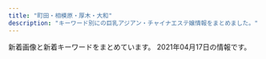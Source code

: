 ```yaml
---
title: "町田・相模原・厚木・大和"
description: "キーワード別にの巨乳アジアン・チャイナエステ嬢情報をまとめました。"
---
```


新着画像と新着キーワードをまとめています。
2021年04月17日の情報です。

<DmmAffiliateIns />
<KeywordTable
  shops={
    [
    {
        "url": "http://cocoa.jpest.net/",
        "keywords": {},
        "name": "CoCoa\u30fb\u30b3\u30b3\u30a2",
        "station": "\u5c0f\u7530\u6025\u76f8\u6a21\u539f\u99c5\u5357\u53e3",
        "img_links": [
            "http://cocoa.jpest.net/images/tit-new.png",
            "http://cocoa.jpest.net/images/r6.jpg",
            "http://cocoa.jpest.net/images/g0.jpg",
            "http://cocoa.jpest.net/images/tite-link.png",
            "http://cocoa.jpest.net/images/300.png",
            "http://cocoa.jpest.net/images/200.png",
            "http://cocoa.jpest.net/images/tit-newface.png",
            "http://cocoa.jpest.net/images/p-r.png",
            "http://cocoa.jpest.net/images/g6.jpg",
            "http://cocoa.jpest.net/images/mobile.png",
            "http://cocoa.jpest.net/images/g1.jpg",
            "http://cocoa.jpest.net/images/r4.jpg",
            "http://cocoa.jpest.net/images/g2.jpg",
            "http://cocoa.jpest.net/images/g7.jpg",
            "http://cocoa.jpest.net/images/r3.jpg",
            "http://cocoa.jpest.net/images/r2.jpg",
            "http://cocoa.jpest.net/images/88.png",
            "http://cocoa.jpest.net/images/g5.jpg",
            "http://cocoa.jpest.net/images/top.png",
            "http://cocoa.jpest.net/images/r5.jpg",
            "http://cocoa.jpest.net/images/n-01.png",
            "http://cocoa.jpest.net/images/g4.jpg",
            "http://cocoa.jpest.net/images/tite-staff.png",
            "http://cocoa.jpest.net/images/r1.jpg",
            "http://cocoa.jpest.net/images/n-03.png",
            "http://cocoa.jpest.net/images/pickup.png",
            "http://cocoa.jpest.net/images/g3.jpg"
        ]
    },
    {
        "keywords": {
            "86": 10,
            "D": 15,
            "E": 5,
            "C": 12,
            "87": 10
        },
        "img_links": [
            "http://yasuragi.tyo.ac/images/s_staff.png",
            "http://yasuragi.tyo.ac/photos/sites/55/2019/12/2019121604403829.jpg",
            "http://yasuragi.tyo.ac/images/top.jpg",
            "http://yasuragi.tyo.ac/photos/sites/55/2021/04/2021041704374029.jpg",
            "http://yasuragi.a2.reraku.work/upload/sites/55/2021/04/2021041704374029.jpg",
            "http://yasuragi.tyo.ac/images/end.jpg",
            "http://yasuragi.tyo.ac/images/s_news.png",
            "http://yasuragi.tyo.ac/images/mobile.jpg",
            "http://yasuragi.tyo.ac/images/s3.jpg",
            "http://yasuragi.tyo.ac/images/news_bj1.png",
            "http://yasuragi.tyo.ac/images/room2.jpg",
            "http://yasuragi.tyo.ac/images/news_bj3.png",
            "http://yasuragi.tyo.ac/photos/sites/55/2019/12/2019121604403490.jpg",
            "http://yasuragi.tyo.ac/images/room1.jpg",
            "http://yasuragi.tyo.ac/images/room3.jpg",
            "http://yasuragi.tyo.ac/images/room4.jpg",
            "http://yasuragi.tyo.ac/photos/sites/55/2019/12/2019121604403165.jpg",
            "http://yasuragi.tyo.ac/images/s_link.png"
        ],
        "name": "\u3084\u3059\u3089\u304e",
        "url": "http://yasuragi.tyo.ac/",
        "station": "\u5c0f\u7530\u6025\u7dda\u753a\u7530\u99c5\u897f\u53e3"
    },
    {
        "url": "http://sherry.est888.com/",
        "name": "Sherry \uff5e\u30b7\u30a7\u30ea\u30fc\uff5e",
        "keywords": {
            "C": 1,
            "89": 1,
            "88": 1,
            "D": 2,
            "86": 1
        },
        "station": "\u5927\u548c\u99c5\u5357\u53e3",
        "img_links": [
            "http://sherry.est888.com/css/top03.jpg",
            "http://sherry.est888.com/css/osusume03.jpg",
            "http://sherry.est888.com/css/nav/nav-003.png",
            "http://sherry.est888.com/css/staff/staff01.jpg",
            "http://sherry.est888.com/css/head-change.jpg",
            "http://sherry.est888.com/css/nav/nav-004.png",
            "http://sherry.est888.com/css/nav/nav-005.png",
            "http://sherry.est888.com/css/staff/staff02.jpg",
            "http://sherry.est888.com/css/tel.png",
            "http://sherry.est888.com/css/staff/staff03.jpg",
            "http://sherry.est888.com/css/nav/nav-006.png",
            "http://sherry.est888.com/css/nav/nav-002.png",
            "http://sherry.est888.com/css/nav/nav-001.png"
        ]
    },
    {
        "img_links": [
            "http://www.yuri.esjoho.com/files/001-02.jpg",
            "http://www.yuri.esjoho.com/images/gallery1.jpg",
            "http://www.yuri.esjoho.com/files/002-02.jpg",
            "http://www.yuri.esjoho.com/images/mobile.jpg",
            "http://www.yuri.esjoho.com/files/004-03.jpg",
            "http://www.yuri.esjoho.com/files/001.jpg",
            "http://www.yuri.esjoho.com/files/003.jpg",
            "http://www.yuri.esjoho.com/images/s_news.jpg",
            "http://www.yuri.esjoho.com/images/s_info.jpg",
            "http://www.yuri.esjoho.com/files/002-03.jpg",
            "http://www.yuri.esjoho.com/files/003-02.jpg",
            "http://www.yuri.esjoho.com/images/s_pick.jpg",
            "http://www.yuri.esjoho.com/images/nbj3.jpg",
            "http://www.yuri.esjoho.com/files/004-02.jpg",
            "http://www.yuri.esjoho.com/files/002.jpg",
            "http://www.yuri.esjoho.com/files/003-03.jpg",
            "http://www.yuri.esjoho.com/images/s_staff.jpg",
            "http://www.yuri.esjoho.com/images/end1.png",
            "http://www.yuri.esjoho.com/images/1.jpg",
            "http://www.yuri.esjoho.com/files/004.jpg",
            "http://www.yuri.esjoho.com/images/top.jpg",
            "http://www.yuri.esjoho.com/files/001-03.jpg"
        ],
        "url": "http://www.yuri.esjoho.com/",
        "station": "\u753a\u7530\u99c5\u5317\u53e3",
        "keywords": {
            "89": 2,
            "E": 2,
            "88": 2,
            "F": 2,
            "87": 4,
            "D": 4
        },
        "name": "\u767e\u5408"
    },
    {
        "station": "\u672c\u539a\u6728\u99c5\u5317\u53e3",
        "name": "\u661f\u306e\u7a7a",
        "keywords": {
            "87": 1,
            "E": 3,
            "86": 2,
            "D": 1,
            "89": 1
        },
        "img_links": [
            "http://starrysky.ebb.jp/1-1Z22G61430623.jpg",
            "http://starrysky.ebb.jp/1-1Z22G61421M9.jpg",
            "http://starrysky.ebb.jp/1-1Z22G6095Y93.jpg",
            "http://starrysky.ebb.jp/1-1Z22G6112QR.jpg",
            "http://starrysky.ebb.jp/s_news.jpg",
            "http://starrysky.ebb.jp/s1.jpg",
            "http://starrysky.ebb.jp/s_staff.png",
            "http://starrysky.ebb.jp/news_bj3.jpg",
            "http://starrysky.ebb.jp/1-1Z22G60923956.jpg",
            "http://starrysky.ebb.jp/1-1Z22G61510229.jpg",
            "http://starrysky.ebb.jp/news_bj1.jpg",
            "http://starrysky.ebb.jp/top.jpg",
            "http://starrysky.ebb.jp/1-1Z62614493c92.jpg",
            "http://starrysky.ebb.jp/s3.jpg",
            "http://starrysky.ebb.jp/info.jpg"
        ],
        "url": "http://starrysky.ebb.jp/"
    },
    {
        "station": "JR\u6a4b\u672c\u99c5\u5317\u53e3",
        "keywords": {},
        "url": "http://www.k-koen.work/",
        "img_links": [
            "http://www.k-koen.work/img/lala1.jpg",
            "http://www.k-koen.work/images/menu/interior.png",
            "http://www.k-koen.work/staff/koko.jpg",
            "http://www.k-koen.work/sp/images/head.jpg",
            "http://www.k-koen.work/images/sys2.png",
            "http://www.k-koen.work/sp/staff/risa.jpg",
            "http://www.k-koen.work/sp/images/rec.jpg",
            "http://www.k-koen.work/sp/images/sys1.jpg",
            "http://www.k-koen.work/images/right.png",
            "http://www.k-koen.work/sp/staff/kaori.jpg",
            "http://www.k-koen.work/sp/menu/staff.png",
            "http://www.k-koen.work/sp/img/koko1.jpg",
            "http://www.k-koen.work/staff/yuyu.jpg",
            "http://www.k-koen.work/images/sm.jpg",
            "http://www.k-koen.work/images/int1.jpg",
            "http://www.k-koen.work/sp/staff/emi.jpg",
            "http://www.k-koen.work/images/news.jpg",
            "http://www.k-koen.work/staff/kaori.jpg",
            "http://www.k-koen.work/sp/img/kaori1.jpg",
            "http://www.k-koen.work/sp/images/ac1.jpg",
            "http://www.k-koen.work/sp/images/news.jpg",
            "http://www.k-koen.work/img/ai1.jpg",
            "http://www.k-koen.work/img/yuyu1.jpg",
            "http://www.k-koen.work/img/kaori1.jpg",
            "http://www.k-koen.work/img/risa1.jpg",
            "http://www.k-koen.work/sp/images/staff_t.jpg",
            "http://www.k-koen.work/images/time.jpg",
            "http://www.k-koen.work/sp/img/yuyu1.jpg",
            "http://www.k-koen.work/sp/images/koko_200x40.png",
            "http://www.k-koen.work/images/menu/staff.png",
            "http://www.k-koen.work/images/menu/top.png",
            "http://www.k-koen.work/img/koko1.jpg",
            "http://www.k-koen.work/sp/img/risa1.jpg",
            "http://www.k-koen.work/sp/img/maya1.jpg",
            "http://www.k-koen.work/staff/lala.jpg",
            "http://www.k-koen.work/sp/images/topgirl.jpg",
            "http://www.k-koen.work/images/sys1.jpg",
            "http://www.k-koen.work/images/interior_t.jpg",
            "http://www.k-koen.work/sp/images/int1.jpg",
            "http://www.k-koen.work/sp/images/int2.jpg",
            "http://www.k-koen.work/img/lala2.jpg",
            "http://www.k-koen.work/sp/staff/maya.jpg",
            "http://www.k-koen.work/sp/staff/lala.jpg",
            "http://www.k-koen.work/sp/menu/top.png",
            "http://www.k-koen.work/staff/ai.jpg",
            "http://www.k-koen.work/sp/images/newsb.png",
            "http://www.k-koen.work/img/emi1.jpg",
            "http://www.k-koen.work/sp/img/emi1.jpg",
            "http://www.k-koen.work/images/int2.png",
            "http://www.k-koen.work/images/koko_200x40.png",
            "http://www.k-koen.work/images/tg.jpg",
            "http://www.k-koen.work/images/rec.jpg",
            "http://www.k-koen.work/sp/images/tel.jpg",
            "http://www.k-koen.work/sp/images/sys2.jpg",
            "http://www.k-koen.work/sp/img/lala2.jpg",
            "http://www.k-koen.work/sp/staff/koko.jpg",
            "http://www.k-koen.work/images/staff_t.jpg",
            "http://www.k-koen.work/sp/staff/ai.jpg",
            "http://www.k-koen.work/sp/images/interior_t.jpg",
            "http://www.k-koen.work/staff/risa.jpg",
            "http://www.k-koen.work/sp/images/bg.png",
            "http://www.k-koen.work/staff/emi.jpg",
            "http://www.k-koen.work/staff/maya.jpg",
            "http://www.k-koen.work/sp/img/lala1.jpg",
            "http://www.k-koen.work/sp/staff/yuyu.jpg",
            "http://www.k-koen.work/img/maya1.jpg",
            "http://www.k-koen.work/sp/menu/interior.png",
            "http://www.k-koen.work/sp/images/footer.png",
            "http://www.k-koen.work/images/tel.png",
            "http://www.k-koen.work/sp/img/ai1.jpg"
        ],
        "name": "For you"
    },
    {
        "station": "\u5c0f\u7530\u6025\u76f8\u6a21\u539f\u99c5\u5357\u53e3",
        "name": "OASIS\uff5e\u30aa\u30a2\u30b7\u30b9\uff5e",
        "keywords": {
            "87": 2,
            "D": 4,
            "88": 4,
            "C": 16,
            "85": 2
        },
        "url": "http://www.oasis.relaxmens.com/",
        "img_links": [
            "http://www.oasis.relaxmens.com/img/tel.png",
            "http://www.oasis.relaxmens.com/img/ttl_news.png",
            "http://www.oasis.relaxmens.com/img/pickup.jpg",
            "http://www.oasis.relaxmens.com/files/003.jpg",
            "http://www.oasis.relaxmens.com/img/btn_side_mobile.jpg",
            "http://www.oasis.relaxmens.com/files/001-02.jpg",
            "http://www.oasis.relaxmens.com/files/004.jpg",
            "http://www.oasis.relaxmens.com/img/goback.jpg",
            "http://www.oasis.relaxmens.com/files/003-02.jpg",
            "http://www.oasis.relaxmens.com/img/ttl_info.png",
            "http://www.oasis.relaxmens.com/files/002.jpg",
            "http://www.oasis.relaxmens.com/files/002-02.jpg",
            "http://www.oasis.relaxmens.com/files/004-02.jpg",
            "http://www.oasis.relaxmens.com/img/btn_blog.png",
            "http://www.oasis.relaxmens.com/files/001.jpg"
        ]
    },
    {
        "img_links": [
            "http://forever-est.xyz/images/but5.png",
            "http://forever-est.xyz/images/but6.png",
            "http://forever-est.xyz/images/r03.jpg",
            "http://forever-est.xyz/images/r04.jpg",
            "http://forever-est.xyz/images/tit5.jpg",
            "http://forever-est.xyz/images/tit3.jpg",
            "http://forever-est.xyz/images/girl9.png",
            "http://forever-est.xyz/images/girl10.png",
            "http://forever-est.xyz/images/tit1.jpg",
            "http://forever-est.xyz/images/tit6.jpg",
            "http://forever-est.xyz/images/ftb.jpg",
            "http://forever-est.xyz/images/girl3.png",
            "http://forever-est.xyz/images/r02.jpg",
            "http://forever-est.xyz/images/but3.png",
            "http://forever-est.xyz/images/girl6.png",
            "http://forever-est.xyz/images/but1.png",
            "http://forever-est.xyz/images/r01.jpg",
            "http://forever-est.xyz/images/girl2.png",
            "http://forever-est.xyz/images/tit2.jpg",
            "http://forever-est.xyz/images/girl1.png",
            "http://forever-est.xyz/images/line.jpg",
            "http://forever-est.xyz/images/girl8.png",
            "http://forever-est.xyz/images/girl7.png",
            "http://forever-est.xyz/images/girl5.png",
            "http://forever-est.xyz/images/but4.png",
            "http://forever-est.xyz/images/but2.png",
            "http://forever-est.xyz/images/line1.jpg",
            "http://forever-est.xyz/images/head1.jpg",
            "http://forever-est.xyz/images/fbb.jpg"
        ],
        "station": "\u4e2d\u592e\u6797\u9593\u99c5\u5317\u53e3",
        "url": "http://forever-est.xyz/",
        "name": "\u5fc3\u306e\u5922",
        "keywords": {
            "E": 1,
            "D": 8,
            "86": 9
        }
    },
    {
        "station": "\u672c\u539a\u6728\u99c5\u5317\u53e3",
        "img_links": [
            "http://onshin.xyz/_src/38965855/s3.jpg",
            "http://onshin.xyz/_src/39571220/img20200212123842969058.jpg",
            "http://onshin.xyz/_src/39571117/img20200212123605950636.jpg",
            "http://onshin.xyz/_src/39571163/img20200212123720046544.jpg",
            "http://onshin.xyz/_src/39571191/point_blur_jan292021_170857.jpg",
            "http://onshin.xyz/_src/38965786/sign.png",
            "http://onshin.xyz/_src/38965784/navi_09.png",
            "http://onshin.xyz/_src/38965860/conbaner.png",
            "http://onshin.xyz/_src/39571179/img20200212123750825675.jpg",
            "http://onshin.xyz/_src/39648933/wechatimg270.jpg",
            "http://onshin.xyz/_src/38965809/sign.png",
            "http://onshin.xyz/_src/38965857/s4.jpg",
            "http://onshin.xyz/_src/38965876/wechatimg49.jpg",
            "http://onshin.xyz/_src/39571142/wechatimg269_20200209155042881.jpg",
            "http://onshin.xyz/_src/38965872/wechatimg51.jpg",
            "http://onshin.xyz/_src/38965812/sign.png",
            "http://onshin.xyz/_src/39571027/point_blur_jan292021_170857.jpg",
            "http://onshin.xyz/_src/39648932/wechatimg269_20200209155042881.jpg",
            "http://onshin.xyz/_src/38965770/sign.png",
            "http://onshin.xyz/_src/39571023/img20200212123750825675.jpg",
            "http://onshin.xyz/_src/39571192/point_blur_jan292021_170857.jpg",
            "http://onshin.xyz/_src/38965848/img20200212123402999347.jpg",
            "http://onshin.xyz/_src/39571005/img20200212123720046544.jpg",
            "http://onshin.xyz/_src/38965837/sign.png",
            "http://onshin.xyz/_src/38965854/s2.jpg",
            "http://onshin.xyz/_src/38965771/conbaner.png",
            "http://onshin.xyz/_src/38965760/s3.jpg",
            "http://onshin.xyz/_src/38965798/sign.png",
            "http://onshin.xyz/_src/38965805/img20200212123452130136.jpg",
            "http://onshin.xyz/_src/39571234/img20200212123918630367.jpg",
            "http://onshin.xyz/_src/39571141/wechatimg270.jpg",
            "http://onshin.xyz/_src/38965818/sign.png",
            "http://onshin.xyz/_src/38965795/sign.png",
            "http://onshin.xyz/_src/39571026/point_blur_jan292021_170857.jpg",
            "http://onshin.xyz/_src/39571162/img20200212123720046544.jpg",
            "http://onshin.xyz/_src/39570590/img20200212123605950636.jpg",
            "http://onshin.xyz/_src/38965804/img20200212123452130136.jpg",
            "http://onshin.xyz/_src/39571218/img20200212123842969058.jpg",
            "http://onshin.xyz/_src/38965843/img20200212123402999347.jpg",
            "http://onshin.xyz/_src/38965780/navi_05.png",
            "http://onshin.xyz/_src/39571051/img20200212123842969058.jpg",
            "http://onshin.xyz/_src/39647639/cam2.jpg",
            "http://onshin.xyz/_src/38965842/img20200212123402999347.jpg",
            "http://onshin.xyz/_src/39571217/img20200212123842969058.jpg",
            "http://onshin.xyz/_src/38965884/wechatimg89089a3d49ce9555a298149aea23d992.jpg",
            "http://onshin.xyz/_src/39571146/wechatimg269_20200209155042881.jpg",
            "http://onshin.xyz/_src/38965845/img20200212123402999347.jpg",
            "http://onshin.xyz/_src/38965847/img20200212123402999347.jpg",
            "http://onshin.xyz/_src/38965827/img20200212123452130136.jpg",
            "http://onshin.xyz/_src/38965850/img20200212123452130136.jpg",
            "http://onshin.xyz/_src/38965758/s1.jpg",
            "http://onshin.xyz/_src/39571052/img20200212123842969058.jpg",
            "http://onshin.xyz/_src/39571231/img20200212123918630367.jpg",
            "http://onshin.xyz/_src/39571004/img20200212123720046544.jpg",
            "http://onshin.xyz/_src/38965886/re.png",
            "http://onshin.xyz/_src/38965782/navi_07.png",
            "http://onshin.xyz/_src/38965868/wechatimg52.jpg",
            "http://onshin.xyz/_src/39571177/img20200212123750825675.jpg",
            "http://onshin.xyz/_src/39627767/wx00020211-183028%402x.png",
            "http://onshin.xyz/_src/39571164/img20200212123720046544.jpg",
            "http://onshin.xyz/_src/38965849/img20200212123452130136.jpg",
            "http://onshin.xyz/_src/39571190/point_blur_jan292021_170857.jpg",
            "http://onshin.xyz/_src/38965856/s4.jpg",
            "http://onshin.xyz/_src/38965769/sign.png",
            "http://onshin.xyz/_src/38965759/s2.jpg",
            "http://onshin.xyz/_src/38965870/wechatimg46.jpg",
            "http://onshin.xyz/_src/38965821/sign.png",
            "http://onshin.xyz/_src/39571193/point_blur_jan292021_170857.jpg",
            "http://onshin.xyz/_src/38965767/now.jpg",
            "http://onshin.xyz/_src/39571145/wechatimg269_20200209155042881.jpg",
            "http://onshin.xyz/_src/39571056/img20200212123918630367.jpg",
            "http://onshin.xyz/_src/38965826/img20200212123452130136.jpg",
            "http://onshin.xyz/_src/38965778/navi_03.png",
            "http://onshin.xyz/_src/39571115/img20200212123605950636.jpg",
            "http://onshin.xyz/_src/38965853/s1.jpg",
            "http://onshin.xyz/_src/38965766/now.jpg",
            "http://onshin.xyz/_src/39647637/cam2.jpg",
            "http://onshin.xyz/_src/38965789/sign.png",
            "http://onshin.xyz/_src/39571178/img20200212123750825675.jpg",
            "http://onshin.xyz/_src/39571116/img20200212123605950636.jpg",
            "http://onshin.xyz/_src/38965834/sign.png",
            "http://onshin.xyz/_src/39571022/img20200212123750825675.jpg",
            "http://onshin.xyz/_src/39571180/img20200212123750825675.jpg",
            "http://onshin.xyz/_src/39571114/img20200212123605950636.jpg",
            "http://onshin.xyz/_src/39571219/img20200212123842969058.jpg",
            "http://onshin.xyz/_src/38965844/img20200212123402999347.jpg",
            "http://onshin.xyz/_src/39571165/img20200212123720046544.jpg",
            "http://onshin.xyz/_src/39571055/img20200212123918630367.jpg",
            "http://onshin.xyz/_src/38965878/wechatimg47.jpg",
            "http://onshin.xyz/_src/39571232/img20200212123918630367.jpg",
            "http://onshin.xyz/_src/39570591/img20200212123605950636.jpg",
            "http://onshin.xyz/_src/38965864/time.png",
            "http://onshin.xyz/_src/39571233/img20200212123918630367.jpg",
            "http://onshin.xyz/_src/38965813/staffgallery.png",
            "http://onshin.xyz/_src/38965874/wechatimg48.jpg"
        ],
        "name": "\u695a\u3005",
        "url": "http://onshin.xyz/",
        "keywords": {}
    },
    {
        "img_links": [],
        "url": "http://ikoi.jpn.vin/",
        "station": "JR\u76f8\u6a21\u539f\u99c5\u5357\u53e3",
        "name": "\u61a9\u3044",
        "keywords": {}
    },
    {
        "img_links": [
            "http://sakura-relax.work/sp/img/botton.jpg",
            "http://sakura-relax.work/sp/img/s000.jpg",
            "http://sakura-relax.work/sp/img/st002.jpg",
            "http://sakura-relax.work/sp/img/tel.jpg",
            "http://sakura-relax.work/sp/img/p10.jpg",
            "http://sakura-relax.work/img/mo.png",
            "http://sakura-relax.work/sp/img/sys.jpg",
            "http://sakura-relax.work/sp/img/st6.jpg",
            "http://sakura-relax.work/sp/img/t-t.jpg",
            "http://sakura-relax.work/sp/img/st10.jpg",
            "http://sakura-relax.work/sp/img/pc.jpg",
            "http://sakura-relax.work/img/st02.jpg",
            "http://sakura-relax.work/sp/img/t-r.jpg",
            "http://sakura-relax.work/img/s6.jpg",
            "http://sakura-relax.work/img/s00.jpg",
            "http://sakura-relax.work/img/s10.jpg",
            "http://sakura-relax.work/sp/img/t-s.jpg",
            "http://sakura-relax.work/img/xmas.png",
            "http://sakura-relax.work/sp/img/t-a.jpg",
            "http://sakura-relax.work/sp/img/info.jpg",
            "http://sakura-relax.work/sp/img/xmas.png",
            "http://sakura-relax.work/sp/img/jk.jpg",
            "http://sakura-relax.work/img/kan.jpg",
            "http://sakura-relax.work/sp/img/time.jpg",
            "http://sakura-relax.work/img/st10.jpg",
            "http://sakura-relax.work/sp/img/st11.jpg",
            "http://sakura-relax.work/sp/img/st02.jpg",
            "http://sakura-relax.work/img/s11.jpg",
            "http://sakura-relax.work/img/bottom.png",
            "http://sakura-relax.work/img/st2.jpg",
            "http://sakura-relax.work/sp/img/st2.jpg",
            "http://sakura-relax.work/sp/img/tel2.jpg",
            "http://sakura-relax.work/sp/img/kan.jpg",
            "http://sakura-relax.work/sp/img/tit.jpg",
            "http://sakura-relax.work/sp/img/p11.jpg",
            "http://sakura-relax.work/sp/img/s00.jpg",
            "http://sakura-relax.work/sp/img/t-o.jpg",
            "http://sakura-relax.work/img/jk.jpg",
            "http://sakura-relax.work/sp/img/pic.jpg",
            "http://sakura-relax.work/img/st002.jpg",
            "http://sakura-relax.work/sp/img/add.jpg",
            "http://sakura-relax.work/img/st11.jpg",
            "http://sakura-relax.work/img/head.png",
            "http://sakura-relax.work/sp/img/p6.jpg",
            "http://sakura-relax.work/img/s000.jpg",
            "http://sakura-relax.work/img/st6.jpg",
            "http://sakura-relax.work/img/s2.jpg"
        ],
        "keywords": {
            "C": 7
        },
        "station": "\u5357\u6797\u9593\u99c5\u897f\u53e3",
        "url": "http://sakura-relax.work/",
        "name": "\u30b5\u30af\u30e9"
    },
    {
        "name": "\u30b3\u30b9\u30e2\u30b9",
        "url": "http://sagamiono.net/",
        "keywords": {
            "84": 1,
            "\u30bb\u30af\u30b7\u30fc": 132,
            "92": 1,
            "82": 1,
            "D": 1,
            "91": 1,
            "90": 3,
            "88": 2
        },
        "station": "\u76f8\u6a21\u5927\u91ce\u99c5\u5317\u53e3",
        "img_links": [
            "http://sagamiono.net/images/showFrame.png",
            "http://sagamiono.net/staffPhoto/b20210114023151.jpg",
            "http://sagamiono.net/images/gallery/02.jpg",
            "http://sagamiono.net/staffPhoto/b20210114023255.jpg",
            "http://sagamiono.net/images/gallery/04.jpg",
            "http://sagamiono.net/staffPhoto/s20210318163535.jpg",
            "http://sagamiono.net/images/slider/04.jpg",
            "http://sagamiono.net/staffPhoto/b20210114023211.jpg",
            "http://sagamiono.net/staffPhoto/b20210114023130.jpg",
            "http://sagamiono.net/staffPhoto/b20210114023244.jpg",
            "http://sagamiono.net/uploadfiles/images/052.jpg",
            "http://sagamiono.net/images/mobile.jpg",
            "http://sagamiono.net/staffPhoto/s20210114023117.jpg",
            "http://sagamiono.net/staffPhoto/b20210114023233.jpg",
            "http://sagamiono.net/staffPhoto/s20210114023130.jpg",
            "http://sagamiono.net/images/gallery/01.jpg",
            "http://sagamiono.net/images/slider/01.jpg",
            "http://sagamiono.net/images/slider/03.jpg",
            "http://sagamiono.net/staffPhoto/s20210114023057.jpg",
            "http://sagamiono.net/uploadfiles/Image/campaignSagamionoNetHaru.jpg",
            "http://sagamiono.net/images/returnBtn.png",
            "http://sagamiono.net/staffPhoto/b20210114023117.jpg",
            "http://sagamiono.net/images/gallery/03.jpg",
            "http://sagamiono.net/staffPhoto/b20210318163535.jpg",
            "http://sagamiono.net/staffPhoto/s20210114023244.jpg",
            "http://sagamiono.net/staffPhoto/s20210114023255.jpg",
            "http://sagamiono.net/uploadfiles/images/08.jpg",
            "http://sagamiono.net/staffPhoto/s20210114023151.jpg",
            "http://sagamiono.net/images/slider/02.jpg",
            "http://sagamiono.net/staffPhoto/s20210114023233.jpg",
            "http://sagamiono.net/staffPhoto/b20210114023057.jpg",
            "http://sagamiono.net/staffPhoto/s20210114023211.jpg"
        ]
    },
    {
        "name": "\u7e01",
        "url": "http://www.m-en.work/",
        "station": "\u753a\u7530\u99c5\u6771\u53e3",
        "keywords": {
            "E": 7,
            "C": 14,
            "D": 14
        },
        "img_links": [
            "http://www.m-en.work/staff/yuki1.jpg",
            "http://www.m-en.work/img/cp-desc1sp.png",
            "http://www.m-en.work/img/cp-ttl.png",
            "http://www.m-en.work/img/tel2.png",
            "http://www.m-en.work/img/m4.png",
            "http://www.m-en.work/img/phone.png",
            "http://www.m-en.work/img/tit5.png",
            "http://www.m-en.work/img/tit6.png",
            "http://www.m-en.work/img/slide2-4.jpg",
            "http://www.m-en.work/img/up.png",
            "http://www.m-en.work/staff/risa1.jpg",
            "http://www.m-en.work/img/m1.png",
            "http://www.m-en.work/staff/yuna1.jpg",
            "http://www.m-en.work/img/tit3.png",
            "http://www.m-en.work/img/slide2-2.jpg",
            "http://www.m-en.work/img/slide2-3.jpg",
            "http://www.m-en.work/img/tit4.png",
            "http://www.m-en.work/img/m6.png",
            "http://www.m-en.work/img/tit2.png",
            "http://www.m-en.work/img/info.png",
            "http://www.m-en.work/img/open.png",
            "http://www.m-en.work/img/slide2-1.jpg",
            "http://www.m-en.work/img/cp-desc1.png",
            "http://www.m-en.work/img/m2.png",
            "http://www.m-en.work/img/tit1.png",
            "http://www.m-en.work/img/h1.png",
            "http://www.m-en.work/img/m5.png",
            "http://www.m-en.work/staff/kaori1.jpg",
            "http://www.m-en.work/img/m3.png",
            "http://www.m-en.work/staff/miho1.jpg"
        ]
    },
    {
        "url": "http://es-mina.com/",
        "img_links": [
            "http://es-mina.com/staff/rei/01mb.jpg",
            "http://es-mina.com/staff/haruka/01mb.jpg",
            "http://es-mina.com/img/access/roadsp.png",
            "http://es-mina.com/staff/ran/01mb.jpg",
            "http://es-mina.com/staff/mana/01mb.jpg",
            "http://es-mina.com/img/access/roada4.jpg",
            "http://es-mina.com/staff/yuki/01mb.jpg",
            "http://es-mina.com/pic/topimg2.jpg",
            "http://es-mina.com/staff/sakura/01mb.jpg",
            "http://es-mina.com/staff/midori/01mb.jpg",
            "http://es-mina.com/staff/momoko/01mb.jpg",
            "http://es-mina.com/staff/izumi/01mb.jpg",
            "http://es-mina.com/staff/tina/01mb.jpg",
            "http://es-mina.com/staff/nana/01mb.jpg",
            "http://es-mina.com/staff/nanako/01mb.jpg",
            "http://es-mina.com/img/conmsg.png",
            "http://es-mina.com/pic/topimg3.jpg",
            "http://es-mina.com/staff/runa/01mb.jpg",
            "http://es-mina.com/img/access/roadb2.jpg",
            "http://es-mina.com/img/access/roadb1.jpg",
            "http://es-mina.com/img/ttl_staff.png",
            "http://es-mina.com/img/foot.jpg",
            "http://es-mina.com/img/access/roada1.jpg",
            "http://es-mina.com/img/mainft.jpg",
            "http://es-mina.com/staff/minami/01mb.jpg",
            "http://es-mina.com/pic/topimg1.jpg",
            "http://es-mina.com/staff/nanami/01mb.jpg",
            "http://es-mina.com/img/access/roada3.jpg",
            "http://es-mina.com/img/access/roadb4.jpg",
            "http://es-mina.com/img/ttl_concept.png",
            "http://es-mina.com/staff/ai/01mb.jpg",
            "http://es-mina.com/pic/head.jpg",
            "http://es-mina.com/staff/kana/01mb.jpg",
            "http://es-mina.com/staff/yuina/01mb.jpg",
            "http://es-mina.com/staff/hana/01mb.jpg",
            "http://es-mina.com/staff/ririka/01mb.jpg",
            "http://es-mina.com/staff/haru/01mb.jpg",
            "http://es-mina.com/staff/nene/01mb.jpg",
            "http://es-mina.com/img/access/roada2.jpg",
            "http://es-mina.com/staff/miki/01mb.jpg",
            "http://es-mina.com/img/access/roadb3.jpg",
            "http://es-mina.com/staff/rie/01mb.jpg",
            "http://es-mina.com/staff/aya/01mb.jpg"
        ],
        "keywords": {
            "C": 32
        },
        "name": "MINA",
        "station": "\u753a\u7530\u99c5\u6771\u53e3"
    },
    {
        "url": "http://www.gekiyasu.relax-hp.com/",
        "img_links": [
            "http://www.gekiyasu.relax-hp.com/files/045.jpg",
            "http://www.gekiyasu.relax-hp.com/images/bar-infomation.png",
            "http://www.gekiyasu.relax-hp.com/images/info_text.jpg",
            "http://www.gekiyasu.relax-hp.com/images/bar-girls.png",
            "http://www.gekiyasu.relax-hp.com/images/girls-bar.png",
            "http://www.gekiyasu.relax-hp.com/files/047.jpg",
            "http://www.gekiyasu.relax-hp.com/files/001.jpg",
            "http://www.gekiyasu.relax-hp.com/images/info1.jpg",
            "http://www.gekiyasu.relax-hp.com/images/bar-news.png",
            "http://www.gekiyasu.relax-hp.com/files/002.jpg",
            "http://www.gekiyasu.relax-hp.com/files/044.jpg",
            "http://www.gekiyasu.relax-hp.com/images/info2.jpg",
            "http://www.gekiyasu.relax-hp.com/images/bar-inte.png"
        ],
        "keywords": {
            "85": 1,
            "86": 1,
            "D": 4,
            "\u30bb\u30af\u30b7\u30fc": 1,
            "87": 3,
            "C": 1
        },
        "station": "\u5927\u548c\u99c5\u5c0f\u7530\u6025\u53e3",
        "name": "\u6fc0\u5b89\u7f8e\u4eba"
    },
    {
        "station": "\u76f8\u6a21\u5927\u91ce\u99c5\u5317\u53e3",
        "keywords": {
            "C": 14,
            "E": 4,
            "87": 2,
            "86": 10,
            "D": 8
        },
        "img_links": [
            "http://www.iyashihonpo.iesjp.com/files/004-03.jpg",
            "http://www.iyashihonpo.iesjp.com/files/006.jpg",
            "http://www.iyashihonpo.iesjp.com/files/001-02.jpg",
            "http://www.iyashihonpo.iesjp.com/files/007-03.jpg",
            "http://www.iyashihonpo.iesjp.com/files/006-02.jpg",
            "http://www.iyashihonpo.iesjp.com/files/001-03.jpg",
            "http://www.iyashihonpo.iesjp.com/files/005-02.jpg",
            "http://www.iyashihonpo.iesjp.com/files/004.jpg",
            "http://www.iyashihonpo.iesjp.com/files/007.jpg",
            "http://www.iyashihonpo.iesjp.com/files/005-03.jpg",
            "http://www.iyashihonpo.iesjp.com/images/coverParts.png",
            "http://www.iyashihonpo.iesjp.com/images/backlistbtn.png",
            "http://www.iyashihonpo.iesjp.com/images/infoSlide01.jpg",
            "http://www.iyashihonpo.iesjp.com/images/attention.png",
            "http://www.iyashihonpo.iesjp.com/files/002.jpg",
            "http://www.iyashihonpo.iesjp.com/files/005.jpg",
            "http://www.iyashihonpo.iesjp.com/files/007-02.jpg",
            "http://www.iyashihonpo.iesjp.com/files/006-03.jpg",
            "http://www.iyashihonpo.iesjp.com/files/001.jpg",
            "http://www.iyashihonpo.iesjp.com/files/002-03.jpg",
            "http://www.iyashihonpo.iesjp.com/files/004-02.jpg",
            "http://www.iyashihonpo.iesjp.com/files/002-02.jpg"
        ],
        "name": "\u7652\u3057\u672c\u8217",
        "url": "http://www.iyashihonpo.iesjp.com/"
    },
    {
        "url": "https://koi.reraku.work/",
        "img_links": [
            "https://koi.reraku.work/photos/sites/25/2020/09/202009030922489.jpg",
            "https://koi.reraku.work/images/end.jpg",
            "https://koi.reraku.work/images/ntop3.jpg",
            "https://koi.reraku.work/images/s_staff1.jpg",
            "https://koi.reraku.work/images/ntop6.jpg",
            "https://koi.reraku.work/images/ntop4.jpg",
            "https://koi.reraku.work/images/ntop1.jpg",
            "https://koi.reraku.work/images/ntop5.jpg",
            "https://koi.reraku.work/images/s_link.jpg",
            "https://koi.reraku.work/images/s_face.jpg",
            "https://koi.reraku.work/images/s_news.jpg",
            "https://koi.reraku.work/images/s_staff.jpg",
            "https://koi.reraku.work/images/ntop2.jpg",
            "https://koi.reraku.work/photos/sites/25/2020/09/2020090309224550.jpg",
            "https://koi.reraku.work/photos/sites/25/2020/09/2020090309224715.jpg",
            "https://koi.reraku.work/photos/sites/25/2020/09/2020090503504425.jpg",
            "https://koi.reraku.work/images/top.jpg"
        ],
        "name": "\u604b",
        "keywords": {
            "C": 12,
            "D": 16,
            "86": 8,
            "87": 8
        },
        "station": "JR\u76f8\u6a21\u539f\u99c5\u5357\u53e3"
    },
    {
        "name": "Tiara\uff5e\u30c6\u30a3\u30a2\u30e9\uff5e",
        "img_links": [
            "http://soapaqzmn.xyz/uploads/201028/1-20102Q30016111.jpg",
            "http://soapaqzmn.xyz/uploads/210201/1-21020110542c38.jpg",
            "http://soapaqzmn.xyz/picture/top.png",
            "http://soapaqzmn.xyz/uploads/201222/1-201222103513628.jpg",
            "http://soapaqzmn.xyz/uploads/201028/1-20102Q3000A38.jpg",
            "http://soapaqzmn.xyz/picture/news.png",
            "http://soapaqzmn.xyz/uploads/201222/1-20122210352a24.jpg",
            "http://soapaqzmn.xyz/picture/staff_s.png",
            "http://soapaqzmn.xyz/picture/evetop.png",
            "http://soapaqzmn.xyz/uploads/210201/1-210201103Q0523.jpg"
        ],
        "keywords": {
            "D": 4,
            "85": 4,
            "C": 2,
            "86": 2
        },
        "url": "http://soapaqzmn.xyz/",
        "station": "\u5357\u6797\u9593\u99c5\u897f\u53e3"
    },
    {
        "img_links": [
            "http://www.pentohausu.xyz/images/staff/1/sayuri.jpg",
            "http://www.yozakura-aroma.xyz/images/staff/2.jpg",
            "http://www.pentohausu.xyz/images/index-rin_14.jpg",
            "http://www.pentohausu.xyz/images/shop/6.jpg",
            "http://www.pentohausu.xyz/images/index-rin_04.jpg",
            "http://www.pentohausu.xyz/images/staff/1/aya.jpg",
            "http://www.pentohausu.xyz/images/nav/nav-t-job.jpg",
            "http://www.pentohausu.xyz/images/staff/1/mie.png",
            "http://www.pentohausu.xyz/images/nav/nav-t-sys.jpg",
            "http://www.pentohausu.xyz/images/shop/5.jpg",
            "http://www.pentohausu.xyz/images/staff/nana.jpg",
            "http://www.pentohausu.xyz/images/lanmu-t-st.jpg",
            "http://www.pentohausu.xyz/images/staff/1/8.jpg",
            "http://www.pentohausu.xyz/images/sys.png",
            "http://www.pentohausu.xyz/images/index-rin_02.jpg",
            "http://www.pentohausu.xyz/images/lanmu-t-st2.jpg",
            "http://www.pentohausu.xyz/images/index-rin_20.jpg",
            "http://www.pentohausu.xyz/images/staff/1/1.jpg",
            "http://www.pentohausu.xyz/images/staff/meijia.jpg",
            "http://www.pentohausu.xyz/images/staff/1/7.jpg"
        ],
        "url": "http://www.pentohausu.xyz/",
        "station": "\u76f8\u6b66\u53f0\u524d\u99c5\u5317\u53e3",
        "keywords": {},
        "name": "\u30da\u30f3\u30c8\u30cf\u30a6\u30b9"
    },
    {
        "station": "JR\u76f8\u6a21\u539f\u99c5\u5357\u53e3",
        "keywords": {
            "F": 8,
            "91": 8,
            "86": 8,
            "D": 56,
            "87": 48
        },
        "url": "http://www.kango.esjp.site/",
        "img_links": [
            "http://www.kango.esjp.site/photo_news/upimg/823325fc86c10c020c_0.jpg",
            "http://www.kango.esjp.site/files/005.jpg",
            "http://www.kango.esjp.site/images/m1.jpg",
            "http://www.kango.esjp.site/photo_news/upimg/39554605bf529a8f24_1.jpg",
            "http://www.kango.esjp.site/photo_news/upimg/77484602b44c479ef3_0.jpg",
            "http://www.kango.esjp.site/photo_news/upimg/17584604afb82a3719_0.jpg",
            "http://www.kango.esjp.site/photo_news/upimg/35280601cc9cb87675_1.jpg",
            "http://www.kango.esjp.site/files/008.jpg",
            "http://www.kango.esjp.site/photo_news/upimg/769706042112a497f7_0.jpg",
            "http://www.kango.esjp.site/photo_news/upimg/17584604afb82a3719_1.jpg",
            "http://www.kango.esjp.site/files/011.jpg",
            "http://www.kango.esjp.site/files/006.jpg",
            "http://www.kango.esjp.site/photo_news/upimg/777656073e2e7aa1d3_0.jpg",
            "http://www.kango.esjp.site/files/001.jpg",
            "http://www.kango.esjp.site/photo_news/upimg/823325fc86c10c020c_1.jpg",
            "http://www.kango.esjp.site/photo_news/upimg/17682600e4bcd51ffa_0.jpg",
            "http://www.kango.esjp.site/photo_news/upimg/39554605bf529a8f24_0.jpg",
            "http://www.kango.esjp.site/images/s_news.png",
            "http://www.kango.esjp.site/images/s_top_therapist.png",
            "http://www.kango.esjp.site/photo_news/upimg/77484602b44c479ef3_1.jpg",
            "http://www.kango.esjp.site/images/s_message.png",
            "http://www.kango.esjp.site/photo_news/upimg/132605fdafb9c74d66_0.jpg",
            "http://www.kango.esjp.site/images/m4.jpg",
            "http://www.kango.esjp.site/photo_news/upimg/769706042112a497f7_1.jpg",
            "http://www.kango.esjp.site/photo_news/upimg/132605fdafb9c74d66_1.jpg",
            "http://www.kango.esjp.site/photo_news/upimg/777656073e2e7aa1d3_1.jpg",
            "http://www.kango.esjp.site/photo_news/upimg/471305ff8085124538_1.jpg",
            "http://www.kango.esjp.site/images/slider-img001.jpg",
            "http://www.kango.esjp.site/photo_news/upimg/35280601cc9cb87675_0.jpg",
            "http://www.kango.esjp.site/images/slider-img002.jpg",
            "http://www.kango.esjp.site/images/m3.jpg",
            "http://www.kango.esjp.site/files/009.jpg",
            "http://www.kango.esjp.site/photo_news/upimg/471305ff8085124538_0.jpg",
            "http://www.kango.esjp.site/images/m2.jpg",
            "http://www.kango.esjp.site/photo_news/upimg/17682600e4bcd51ffa_1.jpg",
            "http://www.kango.esjp.site/images/m6.jpg",
            "http://www.kango.esjp.site/files/010.jpg",
            "http://www.kango.esjp.site/images/s_pickup.png",
            "http://www.kango.esjp.site/files/007.jpg"
        ],
        "name": "\u82b1\u9b41\uff5e\u304a\u3044\u3089\u3093\uff5e"
    },
    {
        "name": "\u591c\u306e\u5922",
        "station": "JR\u753a\u7530\u99c5",
        "keywords": {
            "88": 1,
            "E": 2,
            "84": 1,
            "F": 1,
            "90": 1,
            "C": 1,
            "85": 1
        },
        "url": "http://dream.ebb.jp/",
        "img_links": [
            "http://dream.ebb.jp/head_1_4332_15445805847677.jpg",
            "http://dream.ebb.jp/head_3_4332_1544580584869237.jpg",
            "http://dream.ebb.jp/head_2_4332_1544580584367843.jpg",
            "http://dream.ebb.jp/fengjing3.jpg",
            "http://dream.ebb.jp/staff_7170_1544625837499078.jpg",
            "http://dream.ebb.jp/g1.jpg",
            "http://dream.ebb.jp/fengjing4.jpg",
            "http://dream.ebb.jp/fengjing1.jpg",
            "http://dream.ebb.jp/head_4_4332_1544580584784110.jpg",
            "http://dream.ebb.jp/staff_7559_1547886875744350.jpg",
            "http://dream.ebb.jp/fengjing2.jpg",
            "http://dream.ebb.jp/g2.jpg"
        ]
    },
    {
        "keywords": {},
        "url": "http://yoshiko.jpest.net/",
        "img_links": [
            "http://yoshiko.jpest.net/uploads//sites/13/2020/08/lina.jpg",
            "http://yoshiko.jpest.net/uploads//sites/13/2020/08/laola.jpg",
            "http://yoshiko.jpest.net/uploads//sites/13/2020/08/r1.jpg",
            "http://yoshiko.jpest.net/uploads//sites/13/2020/08/1597221072-mobile.png",
            "http://yoshiko.jpest.net/uploads//sites/13/2020/08/bj_03.jpg",
            "http://yoshiko.jpest.net/uploads//sites/13/2020/08/1604303247-top.jpg",
            "http://yoshiko.jpest.net/uploads//sites/13/2020/08/lami.jpg",
            "http://yoshiko.jpest.net/uploads//sites/13/2020/08/yuki.jpg",
            "http://yoshiko.jpest.net/uploads//sites/13/2020/08/r3.jpg",
            "http://yoshiko.jpest.net/uploads//sites/13/2020/10/1603075746-1.jpg",
            "http://yoshiko.jpest.net/uploads//sites/13/2020/08/tite-staff.jpg",
            "http://yoshiko.jpest.net/uploads//sites/13/2020/08/news03.png",
            "http://yoshiko.jpest.net/uploads//sites/13/2020/08/r2.jpg",
            "http://yoshiko.jpest.net/uploads//sites/13/2020/08/1604303415-top.jpg",
            "http://yoshiko.jpest.net/uploads//sites/13/2020/08/g1.jpg",
            "http://yoshiko.jpest.net/uploads//sites/13/2020/08/news01.png",
            "http://yoshiko.jpest.net/uploads//sites/13/2020/08/g6.jpg",
            "http://yoshiko.jpest.net/uploads//sites/13/2020/10/1602825649-g22.jpg",
            "http://yoshiko.jpest.net/uploads//sites/13/2020/08/r4.jpg",
            "http://yoshiko.jpest.net/uploads//sites/13/2020/08/g5.jpg",
            "http://yoshiko.jpest.net/uploads//sites/13/2020/10/1603068785-1.jpg"
        ],
        "station": "JR\u6df5\u91ce\u8fba\u99c5\u5357\u53e3",
        "name": "\u5409\u597d"
    },
    {
        "keywords": {
            "\u304a\u3063\u3071\u3044": 2,
            "\u4e73": 2
        },
        "name": "FIRST CLASS",
        "url": "http://sh-firstclass.work/",
        "station": "\u5c0f\u7530\u6025\u76f8\u6a21\u539f\u99c5\u5317\u53e3",
        "img_links": [
            "http://sh-firstclass.work/templets/default/picture/home.png",
            "http://sh-firstclass.work/uploads/210326/1-210326134121J8.jpg",
            "http://sh-firstclass.work/uploads/210326/1-2103261342231O.jpg",
            "http://sh-firstclass.work/uploads/210326/1-210326134113Z6.jpg",
            "http://sh-firstclass.work/uploads/210326/1-21032613414Q62.jpg",
            "http://sh-firstclass.work/uploads/210326/1-21032613415C17.jpg",
            "http://sh-firstclass.work/uploads/210326/1-2103261343092Q.jpg",
            "http://sh-firstclass.work/uploads/210326/1-21032613413cB.jpg",
            "http://sh-firstclass.work/uploads/210326/1-210326134301944.jpg",
            "http://sh-firstclass.work/uploads/210326/1-210326134000921.jpg",
            "http://sh-firstclass.work/templets/default/picture/therapis.png",
            "http://sh-firstclass.work/uploads/210326/1-210326134033351.jpg",
            "http://sh-firstclass.work/uploads/210326/1-2103261343161B.jpg",
            "http://sh-firstclass.work/uploads/210326/1-210326134213528.jpg",
            "http://sh-firstclass.work/uploads/210326/1-21032613400NV.jpg",
            "http://sh-firstclass.work/uploads/210326/1-210326133951633.jpg",
            "http://sh-firstclass.work/uploads/210326/1-210326134104H6.jpg",
            "http://sh-firstclass.work/uploads/210326/1-210326134040231.jpg",
            "http://sh-firstclass.work/uploads/210326/1-210326134231563.jpg",
            "http://sh-firstclass.work/uploads/210326/1-21032613404NO.jpg"
        ]
    },
    {
        "img_links": [
            "http://tanpopo.rankuens.com/css/osusume02.jpg",
            "http://tanpopo.rankuens.com/css/top02.jpg",
            "http://tanpopo.rankuens.com/css/foot01.jpg",
            "http://tanpopo.rankuens.com/css/staff/staff03.jpg",
            "http://tanpopo.rankuens.com/css/staff/staff01.jpg",
            "http://tanpopo.rankuens.com/css/osusume03.jpg",
            "http://tanpopo.rankuens.com/css/osusume01.jpg",
            "http://tanpopo.rankuens.com/css/top001.jpg",
            "http://tanpopo.rankuens.com/css/m-head.jpg",
            "http://tanpopo.rankuens.com/css/staff/staff02.jpg",
            "http://tanpopo.rankuens.com/images/call.png",
            "http://tanpopo.rankuens.com/css/top03.jpg"
        ],
        "url": "http://tanpopo.rankuens.com/",
        "station": "\u672c\u539a\u6728\u99c5\u5357\u53e3",
        "name": "\u305f\u3093\u307d\u307d",
        "keywords": {}
    },
    {
        "keywords": {
            "D": 8,
            "88": 2,
            "87": 6
        },
        "station": "\u4e2d\u592e\u6797\u9593\u99c5\u5317\u53e3",
        "img_links": [
            "http://www.kangobijin.esturl.com/images/m-top-right02.jpg",
            "http://www.kangobijin.esturl.com/images/m-top-right03.jpg",
            "http://www.kangobijin.esturl.com/images/m-head.jpg",
            "http://www.kangobijin.esturl.com/images/m-left.jpg",
            "http://www.kangobijin.esturl.com/files/001.jpg",
            "http://www.kangobijin.esturl.com/images/m-top-right04.jpg",
            "http://www.kangobijin.esturl.com/files/002.jpg",
            "http://www.kangobijin.esturl.com/files/003.jpg",
            "http://www.kangobijin.esturl.com/images/m-right.jpg",
            "http://www.kangobijin.esturl.com/images/m-yejiao.jpg",
            "http://www.kangobijin.esturl.com/images/m-top-right01.jpg",
            "http://www.kangobijin.esturl.com/images/m-top03.jpg",
            "http://www.kangobijin.esturl.com/images/call.png",
            "http://www.kangobijin.esturl.com/images/m-top02.jpg",
            "http://www.kangobijin.esturl.com/files/004.jpg",
            "http://www.kangobijin.esturl.com/images/top-left01.jpg"
        ],
        "url": "http://www.kangobijin.esturl.com/",
        "name": "\u770b\u8b77\u7f8e\u4eba"
    },
    {
        "url": "http://momoka.est888.com/",
        "name": "\u3082\u3082\u304b\u3061\u3083\u3093",
        "keywords": {
            "C": 6,
            "D": 3,
            "85": 1,
            "E": 1,
            "92": 1,
            "89": 2
        },
        "img_links": [
            "http://momoka.est888.com/css/staff/staff04.jpg",
            "http://momoka.est888.com/css/staff/staff02.jpg",
            "http://momoka.est888.com/images/call.png",
            "http://momoka.est888.com/css/top01.jpg",
            "http://momoka.est888.com/css/foot.jpg",
            "http://momoka.est888.com/css/staff/staff03.jpg",
            "http://momoka.est888.com/css/head.jpg",
            "http://momoka.est888.com/css/staff/staff01.jpg"
        ],
        "station": "\u672c\u539a\u6728\u99c5\u6771\u53e3"
    },
    {
        "url": "https://rin-relax.com/",
        "station": "\u753a\u7530\u99c5",
        "name": "\u7652\u3057\u306e\u68ee",
        "keywords": {
            "E": 7,
            "D": 17
        },
        "img_links": [
            "https://rin-relax.com/wp-content/uploads/2021/02/21iyashi.jpg",
            "https://rin-relax.com/wp-content/themes/este/img/12.jpg",
            "https://rin-relax.com/wp-content/themes/este/img/top-img01b.png",
            "https://rin-relax.com/wp-content/uploads/2021/02/187654iyashi.jpg",
            "https://rin-relax.com/wp-content/themes/este/img/11.jpg",
            "https://rin-relax.com/wp-content/themes/este/img/tel_footer.png",
            "https://rin-relax.com/wp-content/themes/este/img/top-img01.png",
            "https://rin-relax.com/wp-content/themes/este/img/tel_header.png",
            "https://rin-relax.com/wp-content/uploads/2021/04/897261iyashi.jpg",
            "https://rin-relax.com/wp-content/themes/este/img/14.jpg",
            "https://rin-relax.com/wp-content/themes/este/img/13.jpg",
            "https://rin-relax.com/wp-content/uploads/2021/02/87654iyashi.jpg",
            "https://rin-relax.com/wp-content/uploads/2021/02/908765789iyashi.jpg",
            "https://rin-relax.com/wp-content/themes/este/img/call.png",
            "https://rin-relax.com/wp-content/themes/este/img/top-img03.png",
            "https://rin-relax.com/wp-content/uploads/2021/02/897621iyashi.jpg",
            "https://rin-relax.com/wp-content/uploads/2021/03/897631iyashi.jpg",
            "https://rin-relax.com/wp-content/themes/este/img/top-img02.png",
            "https://rin-relax.com/wp-content/themes/este/img/top-img01a.png"
        ]
    },
    {
        "url": "http://www.ainotenshi.esturl.com/",
        "img_links": [
            "http://www.ainotenshi.esturl.com/files/007-03.jpg",
            "http://www.ainotenshi.esturl.com/files/004-03.jpg",
            "http://www.ainotenshi.esturl.com/images/concept.png",
            "http://www.ainotenshi.esturl.com/files/001-02.jpg",
            "http://www.ainotenshi.esturl.com/files/008-03.jpg",
            "http://www.ainotenshi.esturl.com/files/002.jpg",
            "http://www.ainotenshi.esturl.com/files/006-02.jpg",
            "http://www.ainotenshi.esturl.com/images/barLink.png",
            "http://www.ainotenshi.esturl.com/files/002-03.jpg",
            "http://www.ainotenshi.esturl.com/files/005-02.jpg",
            "http://www.ainotenshi.esturl.com/files/007-02.jpg",
            "http://www.ainotenshi.esturl.com/files/005-03.jpg",
            "http://www.ainotenshi.esturl.com/images/contentBottom.jpg",
            "http://www.ainotenshi.esturl.com/images/header.png",
            "http://www.ainotenshi.esturl.com/images/barProfileSche.png",
            "http://www.ainotenshi.esturl.com/images/barRecruit.png",
            "http://www.ainotenshi.esturl.com/files/001.jpg",
            "http://www.ainotenshi.esturl.com/files/006-03.jpg",
            "http://www.ainotenshi.esturl.com/images/btnTop.png",
            "http://www.ainotenshi.esturl.com/files/001-03.jpg",
            "http://www.ainotenshi.esturl.com/files/002-02.jpg",
            "http://www.ainotenshi.esturl.com/files/004.jpg",
            "http://www.ainotenshi.esturl.com/files/008-02.jpg",
            "http://www.ainotenshi.esturl.com/images/barSchedule.png",
            "http://www.ainotenshi.esturl.com/files/006.jpg",
            "http://www.ainotenshi.esturl.com/images/time.png",
            "http://www.ainotenshi.esturl.com/files/004-02.jpg",
            "http://www.ainotenshi.esturl.com/files/003.jpg",
            "http://www.ainotenshi.esturl.com/images/barProfile.png",
            "http://www.ainotenshi.esturl.com/images/barSystem.png",
            "http://www.ainotenshi.esturl.com/files/003-03.jpg",
            "http://www.ainotenshi.esturl.com/images/barTherapist.png",
            "http://www.ainotenshi.esturl.com/files/007.jpg",
            "http://www.ainotenshi.esturl.com/images/backBtn.png",
            "http://www.ainotenshi.esturl.com/files/003-02.jpg",
            "http://www.ainotenshi.esturl.com/files/005.jpg",
            "http://www.ainotenshi.esturl.com/files/008.jpg",
            "http://www.ainotenshi.esturl.com/images/barAccess.png"
        ],
        "keywords": {
            "88": 4,
            "D": 28,
            "85": 4,
            "87": 24,
            "C": 4
        },
        "station": "\u672c\u539a\u6728\u99c5\u5317\u53e3",
        "name": "\u611b\u306e\u5929\u4f7f"
    },
    {
        "img_links": [
            "http://mrgurokisetsu.tokyo/uploads/200828/1-200RP92032509.jpg",
            "http://mrgurokisetsu.tokyo/images/top-sp.png",
            "http://mrgurokisetsu.tokyo/uploads/200828/1-200RP93113I1.jpg",
            "http://mrgurokisetsu.tokyo/uploads/181219/1-1Q2191A133208.jpg",
            "http://mrgurokisetsu.tokyo/uploads/181218/1-1Q21R10G3C3.png",
            "http://mrgurokisetsu.tokyo/uploads/181219/1-1Q21915324H06.jpg",
            "http://mrgurokisetsu.tokyo/uploads/200828/1-200RP92314957.jpg",
            "http://mrgurokisetsu.tokyo/uploads/200828/1-200RP919363I.jpg",
            "http://mrgurokisetsu.tokyo/images/end.png",
            "http://mrgurokisetsu.tokyo/uploads/200828/1-200RP9192Y24.jpg",
            "http://mrgurokisetsu.tokyo/uploads/200828/1-200RP92305117.jpg",
            "http://mrgurokisetsu.tokyo/uploads/181219/1-1Q2191A044L9.jpg",
            "http://mrgurokisetsu.tokyo/uploads/200828/1-200RP92124K5.jpg",
            "http://mrgurokisetsu.tokyo/uploads/200828/1-200RP931222A.jpg",
            "http://mrgurokisetsu.tokyo/uploads/181219/1-1Q219153224547.jpg",
            "http://mrgurokisetsu.tokyo/uploads/201026/1-201026161220H2.jpg",
            "http://mrgurokisetsu.tokyo/uploads/181218/1-1Q21R10649544.png",
            "http://mrgurokisetsu.tokyo/uploads/181218/1-1Q21R10626151.png",
            "http://mrgurokisetsu.tokyo/uploads/181218/1-1Q21R106025N.png",
            "http://mrgurokisetsu.tokyo/uploads/200828/1-200RP92115101.jpg",
            "http://mrgurokisetsu.tokyo/uploads/201114/1-201114140IG24.jpg",
            "http://mrgurokisetsu.tokyo/uploads/200828/1-200RP92022417.jpg"
        ],
        "keywords": {
            "88": 2,
            "C": 16,
            "85": 5,
            "D": 4
        },
        "url": "http://mrgurokisetsu.tokyo/",
        "station": "\u6d77\u8001\u540d\u99c5\u5357\u53e3",
        "name": "MINA"
    },
    {
        "name": "\u693f",
        "keywords": {
            "C": 12
        },
        "station": "JR\u76f8\u6a21\u539f\u99c5\u5357\u53e3",
        "img_links": [
            "http://esthe-japan.work/tsubaki/pic/topimg.jpg",
            "http://esthe-japan.work/tsubaki/staff/staff4/01.jpg",
            "http://esthe-japan.work/tsubaki/staff/staff3/01.jpg",
            "http://esthe-japan.work/tsubaki/img/foot.jpg",
            "http://esthe-japan.work/tsubaki/staff/staff2/01.jpg",
            "http://esthe-japan.work/tsubaki/staff/staff/01.jpg",
            "http://esthe-japan.work/tsubaki/staff/staff5/01.jpg",
            "http://esthe-japan.work/tsubaki/pic/head.png",
            "http://esthe-japan.work/tsubaki/img/ttl_staff.png",
            "http://esthe-japan.work/tsubaki/pic/campaign.jpg",
            "http://esthe-japan.work/tsubaki/staff/staff1/01.jpg"
        ],
        "url": "http://esthe-japan.work/tsubaki/"
    },
    {
        "url": "http://sh-yuka.work/",
        "station": "\u4e2d\u592e\u6797\u9593\u99c5\u897f\u53e3",
        "keywords": {
            "85": 4,
            "D": 5,
            "86": 4,
            "C": 2
        },
        "img_links": [
            "http://sh-yuka.work/uploads/190929/1-1Z929192K4454.jpg",
            "http://sh-yuka.work/templets/default/picture/504339_7b83b5f415b04665924c4c26f4c5cd27_mv2_d_4812_2043_s_2.png",
            "http://sh-yuka.work/templets/default/picture/504339_7edd816c8a6a4b8dafc32c0979bee964_mv2_d_2480_3508_s_4_2.png",
            "http://sh-yuka.work/uploads/200629/1-200629151R5E6.jpg",
            "http://sh-yuka.work/uploads/210127/1-21012G32SV48.jpg",
            "http://sh-yuka.work/uploads/200721/1-200H1105351319.jpg",
            "http://sh-yuka.work/uploads/210417/1-21041G62U0222.jpg",
            "http://sh-yuka.work/templets/default/picture/504339_21227f8954fd409581482fb167a52224_mv2.png",
            "http://sh-yuka.work/uploads/200108/1-20010QQ625439.jpg",
            "http://sh-yuka.work/templets/default/picture/504339_53f4914fb1244a5581c45fbe8fe05e15_mv2_d_2835_2953_s_4_2.png",
            "http://sh-yuka.work/uploads/201008/1-20100P93R4V3.jpg",
            "http://sh-yuka.work/templets/default/picture/504339_81364141ef784efdac0337206b586e85_mv2.png",
            "http://sh-yuka.work/uploads/200728/1-200HQF02J29.jpg",
            "http://sh-yuka.work/uploads/210417/1-21041G6224aJ.jpg",
            "http://sh-yuka.work/templets/default/picture/504339_60927e81bc2741dd89c63cce2eeb277d_mv2.png",
            "http://sh-yuka.work/uploads/200714/1-200G409461R02.jpg",
            "http://sh-yuka.work/templets/default/picture/504339_7e953fa3f1dd41aea09a25d07159362b_mv2.png",
            "http://sh-yuka.work/templets/default/picture/504339_c3603a5d59b54b2793cbf3fbd516de13_mv2.png",
            "http://sh-yuka.work/templets/default/picture/504339_f7143674e10f4748b569cd7df1c9af02_mv2(1).png",
            "http://sh-yuka.work/templets/default/picture/504339_9994463d0234418bb05113314e8f9a17_mv2_d_4724_7369_s_4_2.png",
            "http://sh-yuka.work/templets/default/picture/504339_9d7e65f16b2c4ad8932aacf9b075d81f_mv2_d_4724_7087_s_4_2.png",
            "http://sh-yuka.work/templets/default/picture/close.png",
            "http://sh-yuka.work/uploads/190717/1-1ZGG5544L32.jpg",
            "http://sh-yuka.work/templets/default/picture/504339_f7143674e10f4748b569cd7df1c9af02_mv2.png",
            "http://sh-yuka.work/uploads/200108/1-20010QQ532137.jpg",
            "http://sh-yuka.work/templets/default/picture/504339_042c5bafc5f34692af2ee5e33bdba1e7_mv2.png",
            "http://sh-yuka.work/templets/default/picture/504339_80887437d74b4abab793825cf10fcfba_mv2_d_2586_2860_s_4_2.png",
            "http://sh-yuka.work/uploads/200930/1-200930103059A0.jpg",
            "http://sh-yuka.work/uploads/210120/1-21012009301MY.jpg",
            "http://sh-yuka.work/templets/default/picture/504339_d693404efae04362b04d73de913d8851_mv2_d_2084_2084_s_2.png",
            "http://sh-yuka.work/uploads/201218/1-20121Q1033GH.jpg",
            "http://sh-yuka.work/uploads/200108/1-20010QQI61H.jpg",
            "http://sh-yuka.work/uploads/190717/1-1ZGG5550JX.jpg",
            "http://sh-yuka.work/templets/default/picture/504339_6ac3d0c415404d4caea8f7806efc469e_mv2.png",
            "http://sh-yuka.work/templets/default/picture/504339_24789f5562fa4f088be0b1134410514e_mv2.png",
            "http://sh-yuka.work/uploads/200706/1-200F614263ab.jpg"
        ],
        "name": "\u3086\u304b"
    },
    {
        "keywords": {
            "86": 6,
            "C": 17,
            "83": 3,
            "85": 3,
            "D": 6
        },
        "img_links": [
            "http://en-massage.work/sp/img/t-o.jpg",
            "http://en-massage.work/img/sta2.jpg",
            "http://en-massage.work/sp/img/t-a.jpg",
            "http://en-massage.work/sp/img/pic.jpg",
            "http://en-massage.work/sp/img/tel.jpg",
            "http://en-massage.work/sp/img/t-s.jpg",
            "http://en-massage.work/sp/img/sta6.jpg",
            "http://en-massage.work/img/nost.jpg",
            "http://en-massage.work/img/pickupsize6.jpg",
            "http://en-massage.work/img/pickupsize7.jpg",
            "http://en-massage.work/sp/img/time.jpg",
            "http://en-massage.work/sp/img/pickupsize8.jpg",
            "http://en-massage.work/img/sta8.jpg",
            "http://en-massage.work/img/sta6.jpg",
            "http://en-massage.work/img/st8.jpg",
            "http://en-massage.work/sp/img/sta7.jpg",
            "http://en-massage.work/sp/img/botton.jpg",
            "http://en-massage.work/sp/img/pickupsize7.jpg",
            "http://en-massage.work/sp/img/t-r.jpg",
            "http://en-massage.work/img/pickupsize2.jpg",
            "http://en-massage.work/img/bottom.png",
            "http://en-massage.work/img/enent.jpg",
            "http://en-massage.work/sp/img/sta2.jpg",
            "http://en-massage.work/sp/img/info.jpg",
            "http://en-massage.work/sp/img/pc.jpg",
            "http://en-massage.work/sp/img/t-t.jpg",
            "http://en-massage.work/sp/img/pickupsize6.jpg",
            "http://en-massage.work/sp/img/sta8.jpg",
            "http://en-massage.work/img/sta7.jpg",
            "http://en-massage.work/sp/img/add.jpg",
            "http://en-massage.work/img/pickupsize8.jpg",
            "http://en-massage.work/sp/img/pickupsize2.jpg",
            "http://en-massage.work/sp/img/sys.jpg",
            "http://en-massage.work/sp/img/tit.jpg",
            "http://en-massage.work/img/st6.jpg",
            "http://en-massage.work/img/bottom2.png",
            "http://en-massage.work/img/st7.jpg",
            "http://en-massage.work/img/st2.jpg",
            "http://en-massage.work/img/haed.png",
            "http://en-massage.work/sp/img/cam.jpg"
        ],
        "url": "http://en-massage.work/",
        "station": "\u76f8\u6a21\u5927\u91ce\u99c5\u5357\u53e3",
        "name": "\u7e01"
    },
    {
        "img_links": [
            "http://tuboan.xyz/_src/32794210/info.jpg",
            "http://tuboan.xyz/_src/32794184/sign.png",
            "http://tuboan.xyz/_src/32794334/line1.png",
            "http://tuboan.xyz/_src/32794322/wechatimg116_20190529213149608.jpg",
            "http://tuboan.xyz/_src/32794350/line1.png",
            "http://tuboan.xyz/_src/32794344/wechatimg120.jpg",
            "http://tuboan.xyz/_src/32794244/3_20190531100402371.jpg",
            "http://tuboan.xyz/_src/32876882/1_20190531100800502.jpg",
            "http://tuboan.xyz/_src/32794327/wechatimg134.jpg",
            "http://tuboan.xyz/_src/39443173/wechatimg76.jpg",
            "http://tuboan.xyz/_src/32794359/wechatimg148.jpg",
            "http://tuboan.xyz/_src/32794276/wechatimg177.jpg",
            "http://tuboan.xyz/_src/32794330/line1.png",
            "http://tuboan.xyz/_src/32794361/wechatimg5740.jpg",
            "http://tuboan.xyz/_src/32794352/1_20190531100800502.jpg",
            "http://tuboan.xyz/_src/39443180/line1.png",
            "http://tuboan.xyz/_src/32794329/3_20190531100402371.jpg",
            "http://tuboan.xyz/_src/32794325/wechatimg162.jpg",
            "http://tuboan.xyz/_src/32794243/wechatimg136_20190530165104204.jpg",
            "http://tuboan.xyz/_src/32794340/wechatimg162.jpg",
            "http://tuboan.xyz/_src/35851915/wechatimg307.jpg",
            "http://tuboan.xyz/_src/35851913/wechatimg307.jpg",
            "http://tuboan.xyz/_src/32794250/line1.png",
            "http://tuboan.xyz/_src/32794278/wechatimg178.jpg",
            "http://tuboan.xyz/_src/32846891/wechatimg134.jpg",
            "http://tuboan.xyz/_src/32794320/wechatimg136_20190530165104204.jpg",
            "http://tuboan.xyz/_src/32876943/wechatimg179.jpg",
            "http://tuboan.xyz/_src/32794205/s_news.png",
            "http://tuboan.xyz/_src/39443177/wechatimg76.jpg",
            "http://tuboan.xyz/_src/32794248/wechatimg131.jpg",
            "http://tuboan.xyz/_src/32794321/wechatimg164.jpg",
            "http://tuboan.xyz/_src/32794240/line1.png",
            "http://tuboan.xyz/_src/32794336/wechatimg116_20190529213149608.jpg",
            "http://tuboan.xyz/_src/32794280/wechatimg176.jpg",
            "http://tuboan.xyz/_src/32794238/zi_staff.png",
            "http://tuboan.xyz/_src/32794328/wechatimg131.jpg",
            "http://tuboan.xyz/_src/32794342/line1.png",
            "http://tuboan.xyz/_src/35851941/line1.png",
            "http://tuboan.xyz/_src/32794348/wechatimg164.jpg",
            "http://tuboan.xyz/_src/32794332/wechatimg134.jpg",
            "http://tuboan.xyz/_src/32794214/end.jpg",
            "http://tuboan.xyz/_src/32794360/wechatimg5740.jpg",
            "http://tuboan.xyz/_src/32794346/line1.png",
            "http://tuboan.xyz/_src/32794324/wechatimg120.jpg",
            "http://tuboan.xyz/_src/32794246/line1.png",
            "http://tuboan.xyz/_src/32794358/wechatimg148.jpg",
            "http://tuboan.xyz/_src/32794338/line1.png"
        ],
        "name": "\u307b\u307b\u3048\u307f",
        "url": "http://tuboan.xyz/",
        "station": "\u672c\u539a\u6728\u99c5\u5317\u53e3",
        "keywords": {}
    },
    {
        "url": "http://www.smile-es.info/",
        "keywords": {
            "E": 1,
            "86": 1,
            "84": 1,
            "D": 2,
            "C": 1,
            "88": 2,
            "87": 1
        },
        "station": "\u5927\u548c\u99c5\u5357\u53e3",
        "name": "\u3089\u304f\u3089\u304f",
        "img_links": [
            "http://www.smile-es.info/img/pic/int3.jpg",
            "http://www.smile-es.info/staff/aya.jpg",
            "http://www.smile-es.info/staff/aya4.jpg",
            "http://www.smile-es.info/staff/riri4.jpg",
            "http://www.smile-es.info/img/pic/int4.jpg",
            "http://www.smile-es.info/staff/riri3.jpg",
            "http://www.smile-es.info/staff/aya2.jpg",
            "http://www.smile-es.info/staff/mio.jpg",
            "http://www.smile-es.info/staff/riri.jpg",
            "http://www.smile-es.info/staff/mika3.jpg",
            "http://www.smile-es.info/staff/mio2.jpg",
            "http://www.smile-es.info/staff/riri1.jpg",
            "http://www.smile-es.info/staff/mio1.jpg",
            "http://www.smile-es.info/staff/mika2.jpg",
            "http://www.smile-es.info/staff/nao.jpg",
            "http://www.smile-es.info/img/pic/int2.jpg",
            "http://www.smile-es.info/staff/nao2.jpg",
            "http://www.smile-es.info/img/pic/int1.jpg",
            "http://www.smile-es.info/staff/aya1.jpg",
            "http://www.smile-es.info/img/pic/rec.jpg",
            "http://www.smile-es.info/staff/mio3.jpg",
            "http://www.smile-es.info/staff/nao1.jpg",
            "http://www.smile-es.info/staff/mika1.jpg",
            "http://www.smile-es.info/staff/mio4.jpg",
            "http://www.smile-es.info/staff/aya3.jpg",
            "http://www.smile-es.info/staff/riri2.jpg",
            "http://www.smile-es.info/staff/zb.jpg",
            "http://www.smile-es.info/img/pic/slide_1.jpg",
            "http://www.smile-es.info/staff/mika.jpg",
            "http://www.smile-es.info/img/pic/slide_2.jpg",
            "http://www.smile-es.info/staff/nao3.jpg"
        ]
    },
    {
        "keywords": {},
        "name": "\u61a9 \uff5eikoi\uff5e",
        "url": "http://ikoi.ml/",
        "img_links": [
            "http://ikoi.ml/wp-content/themes/anmo/picture/20200601_royalcourse_min75.jpg",
            "http://ikoi.ml/wp-content/themes/anmo/picture/slist342c1acb80e80bd115819fdc71987c3e61.jpg",
            "http://ikoi.ml/wp-content/themes/anmo/picture/handsanitizer1min60.jpg",
            "http://ikoi.ml/wp-content/themes/anmo/picture/20200701_80min8000min75.jpg",
            "http://ikoi.ml/wp-content/themes/anmo/picture/noimg_m.jpg",
            "http://ikoi.ml/wp-content/themes/anmo/picture/slist324e4efafdba7e40e518dd5c2aff465a42.jpg",
            "http://ikoi.ml/wp-content/themes/anmo/picture/sys_course01.jpg",
            "http://ikoi.ml/wp-content/themes/anmo/picture/20210308_70min8000.jpg"
        ],
        "station": "JR\u753a\u7530\u99c5"
    },
    {
        "name": "\u723d\u5feb",
        "img_links": [
            "http://soukai55.com/images/gallery/gallery_4.jpg",
            "http://soukai55.com/images/top/top_03.jpg",
            "http://soukai55.com/images/top/top_01.jpg",
            "http://soukai55.com/images/gallery/gallery_b.jpg",
            "http://soukai55.com/images/staff_image/staff_04.jpg",
            "http://soukai55.com/images/home/indnx_qr.jpg",
            "http://soukai55.com/images/staff_image/staff_01.jpg",
            "http://soukai55.com/images/home/top.jpg",
            "http://soukai55.com/images/staff_image/staff_05.jpg",
            "http://soukai55.com/images/flash_a.jpg",
            "http://soukai55.com/images/top/top_08.png",
            "http://soukai55.com/images/gallery/gallery_a.jpg",
            "http://soukai55.com/images/gallery/gallery_d.jpg",
            "http://soukai55.com/images/top/top_02.jpg",
            "http://soukai55.com/images/gallery/gallery_1.jpg",
            "http://soukai55.com/images/home/indnx_phone.jpg",
            "http://soukai55.com/images/staff_image/staff_02.jpg",
            "http://soukai55.com/images/home/indnx_re.jpg",
            "http://soukai55.com/images/gallery/gallery_3.jpg",
            "http://soukai55.com/images/gallery/gallery_2.jpg",
            "http://soukai55.com/images/index_btm.jpg",
            "http://soukai55.com/images/top/top_06.jpg",
            "http://soukai55.com/images/home/indnx_sale.png",
            "http://soukai55.com/images/staff_image/staff_03.jpg",
            "http://soukai55.com/images/top/top_04.jpg",
            "http://soukai55.com/images/gallery/gallery_c.jpg",
            "http://soukai55.com/images/flash_b.jpg",
            "http://soukai55.com/images/top/top_05.jpg"
        ],
        "keywords": {},
        "station": "\u5927\u548c\u99c5\u5317\u53e3",
        "url": "http://soukai55.com/"
    },
    {
        "url": "http://koukoku.xyz/fujihana/",
        "name": "\u3075\u3058\u306e\u306f\u306a",
        "img_links": [
            "http://koukoku.xyz/fujihana/css/staff/staff03.jpg",
            "http://koukoku.xyz/fujihana/css/staff/staff02.jpg",
            "http://koukoku.xyz/fujihana/css/staff/staff01.jpg",
            "http://koukoku.xyz/fujihana/css/staff/staff02-a.jpg",
            "http://koukoku.xyz/fujihana/css/001.jpg",
            "http://koukoku.xyz/fujihana/css/nav/nav-003.jpg",
            "http://koukoku.xyz/fujihana/css/nav/nav-004.jpg",
            "http://koukoku.xyz/fujihana/css/m-top02.jpg",
            "http://koukoku.xyz/fujihana/images/call.png",
            "http://koukoku.xyz/fujihana/css/nav/nav-006.jpg",
            "http://koukoku.xyz/fujihana/css/staff/staff04-a.jpg",
            "http://koukoku.xyz/fujihana/css/nav/nav-002.jpg",
            "http://koukoku.xyz/fujihana/css/nav/nav-001.jpg",
            "http://koukoku.xyz/fujihana/css/nav/nav-005.jpg",
            "http://koukoku.xyz/fujihana/css/m-head.jpg",
            "http://koukoku.xyz/fujihana/css/m-top03.jpg",
            "http://koukoku.xyz/fujihana/css/m-top04.jpg",
            "http://koukoku.xyz/fujihana/css/staff/staff03-a.jpg",
            "http://koukoku.xyz/fujihana/css/staff/staff01-a.jpg",
            "http://koukoku.xyz/fujihana/css/m-top05.jpg",
            "http://koukoku.xyz/fujihana/css/staff/staff04.jpg"
        ],
        "station": "JR\u76f8\u6a21\u539f\u99c5\u5357\u53e3",
        "keywords": {
            "E": 1,
            "86": 1,
            "85": 2,
            "D": 2,
            "C": 1
        }
    },
    {
        "name": "\u30b8\u30e3\u30b9\u30df\u30f3",
        "keywords": {
            "86": 1,
            "D": 1,
            "\u4e73": 1,
            "C": 1,
            "88": 1
        },
        "img_links": [
            "http://piutyor.xyz/static/picture/tel.png",
            "http://piutyor.xyz/static/picture/top-right03.png",
            "http://piutyor.xyz/static/picture/top-right001.png",
            "http://piutyor.xyz/static/picture/cam02.jpg",
            "http://piutyor.xyz/static/picture/nav-003.png",
            "http://piutyor.xyz/static/picture/nav-006.png",
            "http://piutyor.xyz/uploads/210417/1-21041F9425Y96.jpg",
            "http://piutyor.xyz/images/bannar02.png",
            "http://piutyor.xyz/static/picture/nav-001.png",
            "http://piutyor.xyz/static/picture/nav-002.png",
            "http://piutyor.xyz/static/picture/nav-005.png",
            "http://piutyor.xyz/static/picture/nav-004.png",
            "http://piutyor.xyz/uploads/210417/1-21041G0043bS.jpg",
            "http://piutyor.xyz/static/picture/baner.jpg",
            "http://piutyor.xyz/images/bannar01.png"
        ],
        "url": "http://piutyor.xyz/",
        "station": "\u672c\u539a\u6728\u99c5\u5317\u53e3"
    },
    {
        "station": "\u5357\u6797\u9593\u99c5\u897f\u53e3",
        "url": "http://relax-free.info/iyashinomori/",
        "name": "\u7652\u3057\u306e\u68ee",
        "keywords": {},
        "img_links": [
            "http://relax-free.info/iyashinomori/staff/staff-haru.png",
            "http://relax-free.info/iyashinomori/images/c-interior.png",
            "http://relax-free.info/iyashinomori/images/pic7.jpg",
            "http://relax-free.info/iyashinomori/images/index.png",
            "http://relax-free.info/iyashinomori/images/bar-other.png",
            "http://relax-free.info/iyashinomori/images/footter.png",
            "http://relax-free.info/iyashinomori/images/bar-therapist.png",
            "http://relax-free.info/iyashinomori/images/pic1.jpg",
            "http://relax-free.info/iyashinomori/images/pic2.jpg",
            "http://relax-free.info/iyashinomori/staff/staff-mika.png",
            "http://relax-free.info/iyashinomori/images/bar-interior.png",
            "http://relax-free.info/iyashinomori/staff/staff-mai.png",
            "http://relax-free.info/iyashinomori/images/bar-news.png",
            "http://relax-free.info/iyashinomori/images/b-tel.png",
            "http://relax-free.info/iyashinomori/images/bill.jpg",
            "http://relax-free.info/iyashinomori/images/pic8.jpg",
            "http://relax-free.info/iyashinomori/images/c-therapist.png",
            "http://relax-free.info/iyashinomori/images/c-top.png",
            "http://relax-free.info/iyashinomori/images/bar-cam.png",
            "http://relax-free.info/iyashinomori/images/bar-newface.png",
            "http://relax-free.info/iyashinomori/images/b-qr.jpg"
        ]
    },
    {
        "url": "http://purplerose.jpest.net/",
        "img_links": [
            "http://purplerose.jpest.net/images/g3.jpg",
            "http://purplerose.jpest.net/images/tite-staff.png",
            "http://purplerose.jpest.net/images/r01.jpg",
            "http://purplerose.jpest.net/images/g1.jpg",
            "http://purplerose.jpest.net/images/kana.jpg",
            "http://purplerose.jpest.net/images/gat.png",
            "http://purplerose.jpest.net/images/newt.png",
            "http://purplerose.jpest.net/images/r04.jpg",
            "http://purplerose.jpest.net/images/g2.jpg",
            "http://purplerose.jpest.net/images/r03.jpg",
            "http://purplerose.jpest.net/images/g0.jpg",
            "http://purplerose.jpest.net/images/r02.jpg",
            "http://purplerose.jpest.net/images/g4.jpg",
            "http://purplerose.jpest.net/images/mobile.png",
            "http://purplerose.jpest.net/images/g5.jpg",
            "http://purplerose.jpest.net/images/pickt.png"
        ],
        "keywords": {
            "C": 7
        },
        "name": "\u604b\u4eba",
        "station": "\u5927\u548c\u99c5\u5317\u53e3"
    },
    {
        "station": "\u4e2d\u592e\u6797\u9593\u99c5",
        "img_links": [
            "http://www.aimu.iesjp.com/images/index_12.jpg",
            "http://www.aimu.iesjp.com/files/001.jpg",
            "http://www.aimu.iesjp.com/files/005-02.jpg",
            "http://www.aimu.iesjp.com/images/index_21.jpg",
            "http://www.aimu.iesjp.com/images/index_13.jpg",
            "http://www.aimu.iesjp.com/images/header.jpg",
            "http://www.aimu.iesjp.com/images/index_09.jpg",
            "http://www.aimu.iesjp.com/images/index_23.jpg",
            "http://www.aimu.iesjp.com/files/004-02.jpg",
            "http://www.aimu.iesjp.com/images/index_05.jpg",
            "http://www.aimu.iesjp.com/images/index_19.jpg",
            "http://www.aimu.iesjp.com/images/backlistbtn.png",
            "http://www.aimu.iesjp.com/files/005.jpg",
            "http://www.aimu.iesjp.com/images/index_03.jpg",
            "http://www.aimu.iesjp.com/images/index_11.jpg",
            "http://www.aimu.iesjp.com/files/003-02.jpg",
            "http://www.aimu.iesjp.com/files/001-03.jpg",
            "http://www.aimu.iesjp.com/images/index_04.jpg",
            "http://www.aimu.iesjp.com/files/004-03.jpg",
            "http://www.aimu.iesjp.com/images/index_16.jpg",
            "http://www.aimu.iesjp.com/images/footer.jpg",
            "http://www.aimu.iesjp.com/images/index_08.jpg",
            "http://www.aimu.iesjp.com/files/003.jpg",
            "http://www.aimu.iesjp.com/images/index_22.jpg",
            "http://www.aimu.iesjp.com/files/001-02.jpg",
            "http://www.aimu.iesjp.com/images/index_06.jpg",
            "http://www.aimu.iesjp.com/files/002.jpg",
            "http://www.aimu.iesjp.com/files/004.jpg",
            "http://www.aimu.iesjp.com/files/003-03.jpg",
            "http://www.aimu.iesjp.com/files/002-03.jpg",
            "http://www.aimu.iesjp.com/files/002-02.jpg",
            "http://www.aimu.iesjp.com/images/index_07.jpg",
            "http://www.aimu.iesjp.com/images/index_18.jpg",
            "http://www.aimu.iesjp.com/files/005-03.jpg"
        ],
        "name": "Aimu\uff5e\u30a2\u30a4\u30e0\uff5e",
        "keywords": {
            "87": 4,
            "D": 4,
            "86": 1,
            "C": 1
        },
        "url": "http://www.aimu.iesjp.com/"
    },
    {
        "img_links": [
            "http://hitlyiopm.xyz/picture/m-top05.jpg",
            "http://hitlyiopm.xyz/picture/nav-006.jpg",
            "http://hitlyiopm.xyz/picture/nav-005.jpg",
            "http://hitlyiopm.xyz/uploads/201021/1-2010211235033D.jpg",
            "http://hitlyiopm.xyz/uploads/201021/1-20102112353H51.jpg",
            "http://hitlyiopm.xyz/picture/nav-001.jpg",
            "http://hitlyiopm.xyz/picture/c-01.jpg",
            "http://hitlyiopm.xyz/picture/m-top03.jpg",
            "http://hitlyiopm.xyz/picture/nav-004.jpg",
            "http://hitlyiopm.xyz/picture/nav-003.jpg",
            "http://hitlyiopm.xyz/picture/nav-002.jpg",
            "http://hitlyiopm.xyz/uploads/210215/1-2102150AJ5306.jpg",
            "http://hitlyiopm.xyz/uploads/201226/1-201226151234C4.jpg",
            "http://hitlyiopm.xyz/uploads/201021/1-20102112344O57.jpg",
            "http://hitlyiopm.xyz/uploads/201021/1-201021123520249.jpg",
            "http://hitlyiopm.xyz/picture/m-head01.jpg",
            "http://hitlyiopm.xyz/picture/m-top02.jpg"
        ],
        "name": "Tiara",
        "station": "\u5c0f\u7530\u6025\u76f8\u6a21\u539f\u99c5\u5357\u53e3",
        "keywords": {
            "D": 6,
            "\u4e73": 1,
            "89": 5,
            "86": 1
        },
        "url": "http://hitlyiopm.xyz/"
    },
    {
        "url": "http://sln-esthe.com/",
        "name": "nana",
        "keywords": {
            "C": 41
        },
        "img_links": [
            "http://sln-esthe.com/pic/head.png",
            "http://sln-esthe.com/scdl/staff/10141.jpg",
            "http://sln-esthe.com/scdl/staff/10471mb.jpg",
            "http://sln-esthe.com/scdl/staff/10191.jpg",
            "http://sln-esthe.com/scdl/staff/10221.jpg",
            "http://sln-esthe.com/img/access/roaddm.png",
            "http://sln-esthe.com/scdl/staff/10421.jpg",
            "http://sln-esthe.com/scdl/staff/10291.jpg",
            "http://sln-esthe.com/scdl/staff/10681.jpg",
            "http://sln-esthe.com/scdl/staff/10402.jpg",
            "http://sln-esthe.com/scdl/staff/10311mb.jpg",
            "http://sln-esthe.com/scdl/staff/10131mb.jpg",
            "http://sln-esthe.com/scdl/staff/10531.jpg",
            "http://sln-esthe.com/scdl/staff/10691.jpg",
            "http://sln-esthe.com/scdl/staff/10132.jpg",
            "http://sln-esthe.com/scdl/staff/10381mb.jpg",
            "http://sln-esthe.com/scdl/staff/10701.jpg",
            "http://sln-esthe.com/scdl/staff/10191mb.jpg",
            "http://sln-esthe.com/scdl/staff/10401.jpg",
            "http://sln-esthe.com/scdl/staff/10601.jpg",
            "http://sln-esthe.com/scdl/staff/10461mb.jpg",
            "http://sln-esthe.com/scdl/staff/10541.jpg",
            "http://sln-esthe.com/scdl/staff/10483.jpg",
            "http://sln-esthe.com/scdl/staff/10111.jpg",
            "http://sln-esthe.com/scdl/staff/10691mb.jpg",
            "http://sln-esthe.com/i/files/homeimg.jpg",
            "http://sln-esthe.com/scdl/staff/10661mb.jpg",
            "http://sln-esthe.com/scdl/staff/10061.jpg",
            "http://sln-esthe.com/scdl/staff/10481mb.jpg",
            "http://sln-esthe.com/scdl/staff/10551.jpg",
            "http://sln-esthe.com/scdl/staff/10391mb.jpg",
            "http://sln-esthe.com/scdl/staff/10622.jpg",
            "http://sln-esthe.com/scdl/staff/10461.jpg",
            "http://sln-esthe.com/scdl/staff/10111mb.jpg",
            "http://sln-esthe.com/scdl/staff/10601mb.jpg",
            "http://sln-esthe.com/scdl/staff/10011.jpg",
            "http://sln-esthe.com/scdl/staff/10341.jpg",
            "http://sln-esthe.com/scdl/staff/10451.jpg",
            "http://sln-esthe.com/img/access/road2.jpg",
            "http://sln-esthe.com/scdl/staff/10651mb.jpg",
            "http://sln-esthe.com/scdl/staff/10381.jpg",
            "http://sln-esthe.com/scdl/staff/10261.jpg",
            "http://sln-esthe.com/img/access/road7.jpg",
            "http://sln-esthe.com/scdl/staff/10351mb.jpg",
            "http://sln-esthe.com/scdl/staff/10241.jpg",
            "http://sln-esthe.com/scdl/staff/10151.jpg",
            "http://sln-esthe.com/scdl/staff/10401mb.jpg",
            "http://sln-esthe.com/scdl/staff/10571mb.jpg",
            "http://sln-esthe.com/scdl/staff/10221mb.jpg",
            "http://sln-esthe.com/scdl/staff/10331.jpg",
            "http://sln-esthe.com/scdl/staff/10721.jpg",
            "http://sln-esthe.com/scdl/staff/10161mb.jpg",
            "http://sln-esthe.com/scdl/staff/10511mb.jpg",
            "http://sln-esthe.com/scdl/staff/10321mb.jpg",
            "http://sln-esthe.com/scdl/staff/10102.jpg",
            "http://sln-esthe.com/scdl/staff/10342.jpg",
            "http://sln-esthe.com/scdl/staff/10521.jpg",
            "http://sln-esthe.com/scdl/staff/10463.jpg",
            "http://sln-esthe.com/scdl/staff/10681mb.jpg",
            "http://sln-esthe.com/scdl/staff/10161.jpg",
            "http://sln-esthe.com/scdl/staff/10142.jpg",
            "http://sln-esthe.com/scdl/staff/10031mb.jpg",
            "http://sln-esthe.com/scdl/staff/10341mb.jpg",
            "http://sln-esthe.com/scdl/staff/10621mb.jpg",
            "http://sln-esthe.com/scdl/staff/10021.jpg",
            "http://sln-esthe.com/scdl/staff/10421mb.jpg",
            "http://sln-esthe.com/scdl/staff/10441.jpg",
            "http://sln-esthe.com/scdl/staff/10192.jpg",
            "http://sln-esthe.com/scdl/staff/10651.jpg",
            "http://sln-esthe.com/scdl/staff/10171.jpg",
            "http://sln-esthe.com/scdl/staff/10553.jpg",
            "http://sln-esthe.com/scdl/staff/10641mb.jpg",
            "http://sln-esthe.com/scdl/staff/10181mb.jpg",
            "http://sln-esthe.com/scdl/staff/10582.jpg",
            "http://sln-esthe.com/scdl/staff/10071mb.jpg",
            "http://sln-esthe.com/scdl/staff/10031.jpg",
            "http://sln-esthe.com/scdl/staff/10721mb.jpg",
            "http://sln-esthe.com/scdl/staff/10282.jpg",
            "http://sln-esthe.com/scdl/staff/10391.jpg",
            "http://sln-esthe.com/scdl/staff/10121mb.jpg",
            "http://sln-esthe.com/scdl/staff/10631mb.jpg",
            "http://sln-esthe.com/img/access/road5.jpg",
            "http://sln-esthe.com/scdl/staff/10271.jpg",
            "http://sln-esthe.com/scdl/staff/10261mb.jpg",
            "http://sln-esthe.com/scdl/staff/10511.jpg",
            "http://sln-esthe.com/scdl/staff/10671mb.jpg",
            "http://sln-esthe.com/scdl/staff/10231mb.jpg",
            "http://sln-esthe.com/scdl/staff/10482.jpg",
            "http://sln-esthe.com/scdl/staff/10521mb.jpg",
            "http://sln-esthe.com/scdl/staff/10631.jpg",
            "http://sln-esthe.com/scdl/staff/10292.jpg",
            "http://sln-esthe.com/scdl/staff/10491mb.jpg",
            "http://sln-esthe.com/scdl/staff/10301.jpg",
            "http://sln-esthe.com/scdl/staff/10441mb.jpg",
            "http://sln-esthe.com/img/ttl_staff.png",
            "http://sln-esthe.com/img/access/road9.jpg",
            "http://sln-esthe.com/scdl/staff/10291mb.jpg",
            "http://sln-esthe.com/scdl/staff/10112.jpg",
            "http://sln-esthe.com/scdl/staff/10152.jpg",
            "http://sln-esthe.com/scdl/staff/10231.jpg",
            "http://sln-esthe.com/scdl/staff/10611mb.jpg",
            "http://sln-esthe.com/scdl/staff/10431.jpg",
            "http://sln-esthe.com/scdl/staff/10041.jpg",
            "http://sln-esthe.com/scdl/staff/10361.jpg",
            "http://sln-esthe.com/img/access/road4.jpg",
            "http://sln-esthe.com/scdl/staff/10371.jpg",
            "http://sln-esthe.com/scdl/staff/10711.jpg",
            "http://sln-esthe.com/scdl/staff/10551mb.jpg",
            "http://sln-esthe.com/scdl/staff/10211.jpg",
            "http://sln-esthe.com/scdl/staff/10331mb.jpg",
            "http://sln-esthe.com/scdl/staff/10041mb.jpg",
            "http://sln-esthe.com/scdl/staff/10641.jpg",
            "http://sln-esthe.com/scdl/staff/10311.jpg",
            "http://sln-esthe.com/scdl/staff/10531mb.jpg",
            "http://sln-esthe.com/scdl/staff/10021mb.jpg",
            "http://sln-esthe.com/scdl/staff/10561mb.jpg",
            "http://sln-esthe.com/scdl/staff/10611.jpg",
            "http://sln-esthe.com/scdl/staff/10011mb.jpg",
            "http://sln-esthe.com/scdl/staff/10181.jpg",
            "http://sln-esthe.com/scdl/staff/10701mb.jpg",
            "http://sln-esthe.com/scdl/staff/10061mb.jpg",
            "http://sln-esthe.com/scdl/staff/10101.jpg",
            "http://sln-esthe.com/scdl/staff/10481.jpg",
            "http://sln-esthe.com/scdl/staff/10121.jpg",
            "http://sln-esthe.com/scdl/staff/10301mb.jpg",
            "http://sln-esthe.com/scdl/staff/10581mb.jpg",
            "http://sln-esthe.com/scdl/staff/10371mb.jpg",
            "http://sln-esthe.com/scdl/staff/10501.jpg",
            "http://sln-esthe.com/scdl/staff/10271mb.jpg",
            "http://sln-esthe.com/scdl/staff/10151mb.jpg",
            "http://sln-esthe.com/scdl/staff/10554.jpg",
            "http://sln-esthe.com/scdl/staff/10281.jpg",
            "http://sln-esthe.com/scdl/staff/10661.jpg",
            "http://sln-esthe.com/scdl/staff/10071.jpg",
            "http://sln-esthe.com/scdl/staff/10484.jpg",
            "http://sln-esthe.com/img/access/road3.jpg",
            "http://sln-esthe.com/scdl/staff/10491.jpg",
            "http://sln-esthe.com/scdl/staff/10141mb.jpg",
            "http://sln-esthe.com/scdl/staff/10552.jpg",
            "http://sln-esthe.com/scdl/staff/10122.jpg",
            "http://sln-esthe.com/scdl/staff/10501mb.jpg",
            "http://sln-esthe.com/img/ttl_rec.png",
            "http://sln-esthe.com/scdl/staff/10343.jpg",
            "http://sln-esthe.com/scdl/staff/10541mb.jpg",
            "http://sln-esthe.com/scdl/staff/10571.jpg",
            "http://sln-esthe.com/scdl/staff/10351.jpg",
            "http://sln-esthe.com/scdl/staff/10382.jpg",
            "http://sln-esthe.com/img/access/road1.jpg",
            "http://sln-esthe.com/scdl/staff/10272.jpg",
            "http://sln-esthe.com/scdl/staff/10171mb.jpg",
            "http://sln-esthe.com/scdl/staff/10411.jpg",
            "http://sln-esthe.com/scdl/staff/10431mb.jpg",
            "http://sln-esthe.com/scdl/staff/10561.jpg",
            "http://sln-esthe.com/scdl/staff/10462.jpg",
            "http://sln-esthe.com/scdl/staff/10711mb.jpg",
            "http://sln-esthe.com/scdl/staff/10671.jpg",
            "http://sln-esthe.com/scdl/staff/10581.jpg",
            "http://sln-esthe.com/scdl/staff/10451mb.jpg",
            "http://sln-esthe.com/scdl/staff/10361mb.jpg",
            "http://sln-esthe.com/scdl/staff/10131.jpg",
            "http://sln-esthe.com/scdl/staff/10211mb.jpg",
            "http://sln-esthe.com/img/ttl_mobile.png",
            "http://sln-esthe.com/scdl/staff/10101mb.jpg",
            "http://sln-esthe.com/scdl/staff/10241mb.jpg",
            "http://sln-esthe.com/scdl/staff/10321.jpg",
            "http://sln-esthe.com/img/access/road8.jpg",
            "http://sln-esthe.com/scdl/staff/10281mb.jpg",
            "http://sln-esthe.com/scdl/staff/10411mb.jpg",
            "http://sln-esthe.com/scdl/staff/10443.jpg",
            "http://sln-esthe.com/scdl/staff/10621.jpg",
            "http://sln-esthe.com/scdl/staff/10471.jpg",
            "http://sln-esthe.com/img/access/road6.jpg",
            "http://sln-esthe.com/scdl/staff/10442.jpg"
        ],
        "station": "\u3055\u304c\u307f\u91ce\u99c5\u5317\u53e3"
    },
    {
        "station": "\u685c\u30f6\u4e18\u99c5\u6771\u53e3",
        "img_links": [
            "http://momimomi.me-es.com/images/sub_14.jpg",
            "http://momimomi.me-es.com/images/index_07.jpg",
            "http://momimomi.me-es.com/images/index_08.jpg",
            "http://momimomi.me-es.com/images/index_19.jpg",
            "http://momimomi.me-es.com/images/index_22.jpg",
            "http://momimomi.me-es.com/images/index_04.jpg",
            "http://momimomi.me-es.com/images/info.jpg",
            "http://momimomi.me-es.com/images/staff_11.jpg",
            "http://momimomi.me-es.com/girl/00.jpg",
            "http://momimomi.me-es.com/images/index_10.jpg",
            "http://momimomi.me-es.com/images/rec_11.jpg",
            "http://momimomi.me-es.com/images/01.jpg",
            "http://momimomi.me-es.com/images/rec.jpg",
            "http://momimomi.me-es.com/images/index_05.jpg",
            "http://momimomi.me-es.com/images/index_17.jpg",
            "http://momimomi.me-es.com/images/index_15.jpg",
            "http://momimomi.me-es.com/images/index_18.jpg",
            "http://momimomi.me-es.com/images/info_11.jpg",
            "http://momimomi.me-es.com/images/index_12.jpg",
            "http://momimomi.me-es.com/girl/02.jpg",
            "http://momimomi.me-es.com/images/index_01.jpg",
            "http://momimomi.me-es.com/images/02.jpg",
            "http://momimomi.me-es.com/images/index_02.jpg",
            "http://momimomi.me-es.com/images/sub_10.jpg",
            "http://momimomi.me-es.com/images/index_09.jpg",
            "http://momimomi.me-es.com/girl/01.jpg",
            "http://momimomi.me-es.com/images/index_06.jpg",
            "http://momimomi.me-es.com/images/index_03.jpg",
            "http://momimomi.me-es.com/girl/03.jpg",
            "http://momimomi.me-es.com/images/03.jpg"
        ],
        "name": "\u3082\u307f\u3082\u307f",
        "url": "http://momimomi.me-es.com/",
        "keywords": {}
    },
    {
        "img_links": [
            "https://lafesta.ests.jp/images/s3.jpg",
            "https://lafesta.ests.jp/images/pick_bj2.jpg",
            "https://lafesta.ests.jp/photos/sites/43/2020/11/2020111211332413.jpg",
            "https://lafesta.ests.jp/photos/sites/43/2018/06/201806260314216.jpg",
            "https://lafesta.ests.jp/images/mobile.jpg",
            "https://lafesta.ests.jp/images/top.jpg",
            "https://lafesta.ests.jp/photos/sites/43/2019/05/2019052513415829.jpg",
            "https://lafesta.ests.jp/images/pick1.jpg",
            "https://lafesta.ests.jp/images/s1.jpg",
            "https://lafesta.ests.jp/photos/sites/43/2020/09/2020092918240213.jpg",
            "https://lafesta.ests.jp/images/s_staff.jpg",
            "https://lafesta.ests.jp/images/staff0.jpg",
            "https://lafesta.ests.jp/photos/sites/43/2018/06/2018062603142188.jpg",
            "https://lafesta.ests.jp/images/photo.jpg",
            "https://lafesta.ests.jp/images/s_news.jpg",
            "https://lafesta.ests.jp/images/pick.jpg"
        ],
        "keywords": {
            "C": 9
        },
        "url": "https://lafesta.ests.jp/",
        "station": "\u6d77\u8001\u540d\u99c5\u6771\u53e3",
        "name": "\u30e9\u30d5\u30a7\u30b9\u30bf"
    },
    {
        "station": "\u672c\u539a\u6728\u99c5\u5317\u53e3",
        "img_links": [
            "http://ichijiku.work/uploads/200912/1-200912102620419.jpg",
            "http://ichijiku.work/uploads/210315/1-2103150UI2D9.jpg",
            "http://ichijiku.work/static/picture/sp-qizu.png",
            "http://ichijiku.work/static/picture/nav02.png",
            "http://ichijiku.work/static/picture/nav01.png",
            "http://ichijiku.work/static/picture/nav06.png",
            "http://ichijiku.work/static/picture/m-top03.png",
            "http://ichijiku.work/uploads/200904/1-200Z4103035194.jpg",
            "http://ichijiku.work/uploads/210315/1-2103150UG0114.jpg",
            "http://ichijiku.work/static/picture/m-top04.png",
            "http://ichijiku.work/uploads/201218/1-20121Q30630462.jpg",
            "http://ichijiku.work/static/picture/nav04.png",
            "http://ichijiku.work/static/picture/m-head03.png",
            "http://ichijiku.work/static/picture/m-top02.png",
            "http://ichijiku.work/uploads/200904/1-200Z410325X00.jpg",
            "http://ichijiku.work/static/picture/nav05.png",
            "http://ichijiku.work/static/picture/nav03.png",
            "http://ichijiku.work/uploads/210303/1-21030312445U46.jpg",
            "http://ichijiku.work/static/picture/sp-tel.png"
        ],
        "keywords": {
            "88": 1,
            "H": 1,
            "86": 2,
            "85": 3,
            "E": 1,
            "87": 1,
            "C": 1,
            "D": 3
        },
        "url": "http://ichijiku.work/",
        "name": "\u30ec\u30e2\u30f3"
    },
    {
        "name": "\u521d\u306e\u8449",
        "keywords": {},
        "img_links": [
            "http://shonoyou.me-es.com/girl/02.jpg",
            "http://shonoyou.me-es.com/girl/017.jpg",
            "http://shonoyou.me-es.com/girl/010.jpg",
            "http://shonoyou.me-es.com/girl/00.jpg",
            "http://shonoyou.me-es.com/images/index_17.jpg",
            "http://shonoyou.me-es.com/images/index_21.jpg",
            "http://shonoyou.me-es.com/images/index_27.jpg",
            "http://shonoyou.me-es.com/girl/019a.jpg",
            "http://shonoyou.me-es.com/images/info_10.jpg",
            "http://shonoyou.me-es.com/images/index_03.jpg",
            "http://shonoyou.me-es.com/images/staff_10.jpg",
            "http://shonoyou.me-es.com/images/top2.jpg",
            "http://shonoyou.me-es.com/girl/017a.jpg",
            "http://shonoyou.me-es.com/images/index_14.jpg",
            "http://shonoyou.me-es.com/images/index_22.jpg",
            "http://shonoyou.me-es.com/images/index_04.jpg",
            "http://shonoyou.me-es.com/girl/012.jpg",
            "http://shonoyou.me-es.com/images/index_06.jpg",
            "http://shonoyou.me-es.com/images/top.jpg",
            "http://shonoyou.me-es.com/images/index_10.jpg",
            "http://shonoyou.me-es.com/images/index_25.jpg",
            "http://shonoyou.me-es.com/images/index_16.jpg",
            "http://shonoyou.me-es.com/images/index_02.jpg",
            "http://shonoyou.me-es.com/girl/014.jpg",
            "http://shonoyou.me-es.com/images/index_24.jpg",
            "http://shonoyou.me-es.com/images/index_12.jpg",
            "http://shonoyou.me-es.com/girl/016.jpg",
            "http://shonoyou.me-es.com/girl/013.jpg",
            "http://shonoyou.me-es.com/girl/014a.jpg",
            "http://shonoyou.me-es.com/images/info.jpg",
            "http://shonoyou.me-es.com/girl/013a.jpg",
            "http://shonoyou.me-es.com/girl/019.jpg",
            "http://shonoyou.me-es.com/images/index_09.jpg",
            "http://shonoyou.me-es.com/images/rec_10.jpg",
            "http://shonoyou.me-es.com/girl/02a.jpg",
            "http://shonoyou.me-es.com/images/rec.jpg",
            "http://shonoyou.me-es.com/images/index_20.jpg",
            "http://shonoyou.me-es.com/girl/016a.jpg",
            "http://shonoyou.me-es.com/images/index_05.jpg",
            "http://shonoyou.me-es.com/images/index_19.jpg",
            "http://shonoyou.me-es.com/images/index_11.jpg",
            "http://shonoyou.me-es.com/girl/015.jpg",
            "http://shonoyou.me-es.com/images/index_07.jpg",
            "http://shonoyou.me-es.com/girl/015a.jpg",
            "http://shonoyou.me-es.com/girl/010a.jpg"
        ],
        "url": "http://shonoyou.me-es.com/",
        "station": "\u5ea7\u9593\u99c5\u897f\u53e3"
    },
    {
        "url": "https://ai.jpn.vin/",
        "name": "\u611b",
        "keywords": {
            "86": 2,
            "D": 5,
            "87": 1,
            "85": 2,
            "C": 13
        },
        "station": "\u76f8\u6a21\u5927\u91ce\u99c5\u6771\u53e3",
        "img_links": [
            "https://ai.jpn.vin/images/info1.jpg",
            "https://ai.jpn.vin/images/s_link.png",
            "https://ai.jpn.vin/images/s_pick.jpg",
            "https://ai.jpn.vin/images/mobile.jpg",
            "https://ai.jpn.vin/images/s_staff.png",
            "https://ai.jpn.vin/images/info3.jpg",
            "https://ai.jpn.vin/images/room1.jpg",
            "https://ai.jpn.vin/images/bj1.jpg",
            "https://ai.jpn.vin/images/room2.jpg",
            "https://ai.jpn.vin/images/s_infomation.jpg",
            "https://ai.jpn.vin/images/top.png",
            "https://ai.jpn.vin/images/room3.jpg",
            "https://ai.jpn.vin/photos/sites/81/2021/02/2021021711282462.jpg",
            "https://ai.jpn.vin/photos/sites/81/2021/02/2021021711290877.jpg",
            "https://ai.jpn.vin/photos/sites/81/2021/02/2021021711284451.jpg",
            "https://ai.jpn.vin/images/s_service.jpg",
            "https://ai.jpn.vin/photos/sites/81/2021/02/2021021711280229.jpg",
            "https://ai.jpn.vin/images/info2.jpg",
            "https://ai.jpn.vin/images/bj3.jpg",
            "https://ai.jpn.vin/photos/sites/81/2021/03/2021032701270329.jpg",
            "https://ai.jpn.vin/images/room4.jpg"
        ]
    },
    {
        "img_links": [
            "http://www.esperana.xyz/staff/1.jpg",
            "http://www.esperana.xyz/images/index_12.png",
            "http://www.esperana.xyz/staff/junbi.jpg",
            "http://www.esperana.xyz/images/index_05.png",
            "http://www.esperana.xyz/images/index_08.png",
            "http://www.esperana.xyz/images/index_07.png",
            "http://www.esperana.xyz/staff/3.jpg",
            "http://www.esperana.xyz/images/index_10.png",
            "http://www.esperana.xyz/images/index_06.png",
            "http://www.esperana.xyz/images/staff_08.png",
            "http://www.esperana.xyz/images/index_04.png",
            "http://www.esperana.xyz/staff/4.jpg"
        ],
        "keywords": {},
        "url": "http://www.esperana.xyz/",
        "station": "\u5927\u548c\u99c5\u5357\u53e3",
        "name": "\u30a8\u30b9\u30da\u30e9\u30f3\u30b5"
    },
    {
        "name": "\u767d\u306e\u604b\u4eba",
        "station": "\u4e2d\u592e\u6797\u9593\u99c5\u5317\u53e3",
        "keywords": {
            "E": 3,
            "D": 3,
            "86": 6
        },
        "img_links": [
            "http://massage-relax.info/images/nav-004.png",
            "http://massage-relax.info/images/top001.png",
            "http://massage-relax.info/images/nav-001.png",
            "http://massage-relax.info/images/cg08.jpg",
            "http://massage-relax.info/images/cg02.jpg",
            "http://massage-relax.info/images/nav-005.png",
            "http://massage-relax.info/images/cg06.jpg",
            "http://massage-relax.info/images/nav-002.png",
            "http://massage-relax.info/images/nav-006.png",
            "http://massage-relax.info/images/no.png",
            "http://massage-relax.info/images/cg03.jpg",
            "http://massage-relax.info/images/cg04.jpg",
            "http://massage-relax.info/images/cg01.jpg",
            "http://massage-relax.info/images/tel.png",
            "http://massage-relax.info/images/nav-003.png"
        ],
        "url": "http://massage-relax.info/"
    },
    {
        "img_links": [
            "http://yobisaki.work/_src/18214133/qr.png",
            "http://yobisaki.work/_src/18214100/index_09.png",
            "http://yobisaki.work/_src/18214222/sign.png",
            "http://yobisaki.work/_src/18214299/2.png",
            "http://yobisaki.work/_src/18214162/82e082e02.jpg",
            "http://yobisaki.work/_src/21626748/wechatimg1029.jpg",
            "http://yobisaki.work/_src/53915423/wechatimg1028.jpg",
            "http://yobisaki.work/_src/53888778/wechatimg316.jpg",
            "http://yobisaki.work/_src/18214297/1.png",
            "http://yobisaki.work/_src/22587998/wechatimg1025.jpg",
            "http://yobisaki.work/_src/18214366/index_099.png",
            "http://yobisaki.work/_src/53915422/wechatimg1028.jpg",
            "http://yobisaki.work/_src/21479345/82e082e02.jpg",
            "http://yobisaki.work/_src/18214303/4.png",
            "http://yobisaki.work/_src/18214291/navi_04.png",
            "http://yobisaki.work/_src/53915652/wechatimg1029.jpg",
            "http://yobisaki.work/_src/18214387/wx00030303-181827%402x.jpg",
            "http://yobisaki.work/_src/18214396/wechatimg1025.jpg",
            "http://yobisaki.work/_src/22159990/wechatimg1028.jpg",
            "http://yobisaki.work/_src/53914410/wechatimg1028.jpg",
            "http://yobisaki.work/_src/18214289/navi_03.png",
            "http://yobisaki.work/_src/18214287/navi_02.png",
            "http://yobisaki.work/_src/18214301/3.png",
            "http://yobisaki.work/_src/18214352/sign.png",
            "http://yobisaki.work/_src/53914417/wechatimg1030.jpg",
            "http://yobisaki.work/_src/18214307/4.jpg",
            "http://yobisaki.work/_src/53914389/wechatimg1025.jpg",
            "http://yobisaki.work/_src/53915771/20210304_165454.jpg",
            "http://yobisaki.work/_src/18214395/wechatimg1025.jpg",
            "http://yobisaki.work/_src/21479365/index_099.png",
            "http://yobisaki.work/_src/18214388/wechatimg1026.jpg",
            "http://yobisaki.work/_src/53915650/wechatimg1030.jpg",
            "http://yobisaki.work/_src/18214308/7261563932146_.pic_hd.jpg",
            "http://yobisaki.work/_src/18214091/tall.png",
            "http://yobisaki.work/_src/53914758/wx00030303-181542%402x.png",
            "http://yobisaki.work/_src/53930944/navi_06.png",
            "http://yobisaki.work/_src/53915785/20210304_164956.jpg",
            "http://yobisaki.work/_src/18214174/index_099.png",
            "http://yobisaki.work/_src/22159991/wechatimg1028.jpg",
            "http://yobisaki.work/_src/53915420/wechatimg1027.jpg",
            "http://yobisaki.work/_src/18214085/sign.png",
            "http://yobisaki.work/_src/53888784/wechatimg316.jpg",
            "http://yobisaki.work/_src/18214153/index_09.png",
            "http://yobisaki.work/_src/18214161/tall.png",
            "http://yobisaki.work/_src/18214353/tall.png",
            "http://yobisaki.work/_src/22587999/wechatimg1025.jpg",
            "http://yobisaki.work/_src/18214293/navi_05.png",
            "http://yobisaki.work/_src/53915651/wechatimg1029.jpg",
            "http://yobisaki.work/_src/19665050/wx00030303-181621%402x.png",
            "http://yobisaki.work/_src/18214089/img20210303114743763025.png",
            "http://yobisaki.work/_src/18214148/img20210303114743763025.png",
            "http://yobisaki.work/_src/21479347/tall.png",
            "http://yobisaki.work/_src/18214160/sign.png",
            "http://yobisaki.work/_src/18214086/wechatimg316.jpg",
            "http://yobisaki.work/_src/53871199/wx00030303-181827%402x.jpg",
            "http://yobisaki.work/_src/18214309/1.jpg",
            "http://yobisaki.work/_src/18214090/tall.png",
            "http://yobisaki.work/_src/18214305/5.png",
            "http://yobisaki.work/_src/18214389/wechatimg1026.jpg",
            "http://yobisaki.work/_src/18214223/tall.png",
            "http://yobisaki.work/_src/53915421/wechatimg1027.jpg",
            "http://yobisaki.work/_src/21626747/wechatimg1029.jpg",
            "http://yobisaki.work/_src/18214236/index_099.png",
            "http://yobisaki.work/_src/53915775/20210304_165155.jpg",
            "http://yobisaki.work/_src/53916235/20210304_164336.jpg",
            "http://yobisaki.work/_src/18214393/wx00030303-181605%402x.png",
            "http://yobisaki.work/_src/18214285/navi_01.png",
            "http://yobisaki.work/_src/53915649/wechatimg1030.jpg",
            "http://yobisaki.work/_src/53914760/wx00030303-181542%402x.png",
            "http://yobisaki.work/_src/18214224/wechatimg1028.jpg",
            "http://yobisaki.work/_src/18214132/qr.png",
            "http://yobisaki.work/_src/53915787/20210304_164800.jpg",
            "http://yobisaki.work/_src/21479344/sign.png",
            "http://yobisaki.work/_src/18214386/wx00030303-181542%402x.png",
            "http://yobisaki.work/_src/18214150/4.png"
        ],
        "keywords": {
            "89": 3,
            "86": 3,
            "88": 4,
            "84": 2
        },
        "url": "http://yobisaki.work/",
        "station": "\u5c0f\u7530\u6025\u76f8\u6a21\u539f\u99c5\u5317\u53e3",
        "name": "\u3089\u304f\u3089\u304f"
    },
    {
        "station": "\u76f8\u6a21\u5927\u91ce\u99c5\u5357\u53e3",
        "url": "http://www.spun.work/",
        "name": "\u30b9\u30de\u30a4\u30eb",
        "img_links": [
            "http://www.spun.work/images/staff_t.jpg",
            "http://www.spun.work/img/koko1.jpg",
            "http://www.spun.work/images/int1.png",
            "http://www.spun.work/images/2.jpg",
            "http://www.spun.work/img/mari1.jpg",
            "http://www.spun.work/images/head.jpg",
            "http://www.spun.work/images/news.png",
            "http://www.spun.work/images/line.png",
            "http://www.spun.work/img/haruko1.jpg",
            "http://www.spun.work/images/ta.jpg",
            "http://www.spun.work/images/info.png",
            "http://www.spun.work/images/int2.png",
            "http://www.spun.work/images/sys2.png",
            "http://www.spun.work/images/sys1.png",
            "http://www.spun.work/images/mobile.jpg",
            "http://www.spun.work/images/1.jpg",
            "http://www.spun.work/images/interior_t.jpg",
            "http://www.spun.work/img/yuki1.jpg",
            "http://www.spun.work/images/4.jpg",
            "http://www.spun.work/images/5.jpg",
            "http://www.spun.work/images/6.jpg",
            "http://www.spun.work/images/tel.jpg",
            "http://www.spun.work/img/raki1.jpg"
        ],
        "keywords": {}
    },
    {
        "img_links": [
            "http://sakura.fan.bz/images/s_staff.png",
            "http://sakura.fan.bz/photos/sites/96/2019/09/2019090608513621.jpg",
            "http://sakura.fan.bz/photos/sites/96/2019/09/2019090502332622.jpg",
            "http://sakura.fan.bz/images/info.png",
            "http://sakura.fan.bz/images/news_bj1.png",
            "http://sakura.fan.bz/photos/sites/96/2019/11/2019112803264378.jpg",
            "http://sakura.fan.bz/photos/sites/96/2019/10/2019100401374573.jpg",
            "http://sakura.fan.bz/images/top.jpg",
            "http://sakura.fan.bz/photos/sites/96/2019/09/2019090609280369.jpg",
            "http://sakura.fan.bz/images/end.png",
            "http://sakura.fan.bz/photos/sites/96/2019/09/2019090502332511.jpg",
            "http://sakura.fan.bz/photos/sites/96/2019/11/201911070206265.jpg",
            "http://sakura.fan.bz/photos/sites/96/2020/12/2020120203192280.jpg",
            "http://sakura.fan.bz/images/s_news.png",
            "http://sakura.fan.bz/images/s_face.png",
            "http://sakura.fan.bz/photos/sites/96/2019/12/2019120107502632.jpg",
            "http://sakura.fan.bz/images/news_bj3.png",
            "http://sakura.fan.bz/photos/sites/96/2019/09/2019090502332739.jpg"
        ],
        "name": "\u3055\u304f\u3089",
        "keywords": {
            "C": 23,
            "85": 2,
            "E": 3,
            "84": 4,
            "D": 18,
            "83": 4,
            "86": 10
        },
        "url": "http://sakura.fan.bz/",
        "station": "\u76f8\u6a21\u5927\u91ce\u99c5\u5357\u53e3"
    },
    {
        "url": "http://biretuip.xyz/",
        "name": "Lucky",
        "station": "\u672c\u539a\u6728\u99c5\u5317\u53e3",
        "keywords": {},
        "img_links": [
            "http://biretuip.xyz/static/picture/esthe1.jpg",
            "http://biretuip.xyz/uploads/201109/1-201109134H31D.jpg",
            "http://biretuip.xyz/static/picture/staff.png",
            "http://biretuip.xyz/uploads/210302/1-210302133644354.jpg",
            "http://biretuip.xyz/uploads/201109/1-201109134G0153.jpg",
            "http://biretuip.xyz/uploads/201109/1-201109134AB46.jpg",
            "http://biretuip.xyz/static/picture/esthe3.jpg",
            "http://biretuip.xyz/static/picture/sys1.png",
            "http://biretuip.xyz/static/picture/home.png",
            "http://biretuip.xyz/static/picture/footer-l.png",
            "http://biretuip.xyz/static/picture/footer-r.png",
            "http://biretuip.xyz/static/picture/esthe2.jpg",
            "http://biretuip.xyz/static/picture/main1.jpg",
            "http://biretuip.xyz/static/picture/ac1.jpg",
            "http://biretuip.xyz/static/picture/staff_t.png",
            "http://biretuip.xyz/static/picture/info_t.png"
        ]
    },
    {
        "name": "7F Mermaid \u30a8\u30b9\u30c6",
        "station": "JR\u76f8\u6a21\u539f\u99c5\u5357\u53e3",
        "url": "http://mermaidbluesea.simplesite.com/",
        "img_links": [
            "http://cdn.simplesite.com/i/50/bb/282882359341136720/i282882364655658897._szw1280h1280_.jpg",
            "http://cdn.simplesite.com/i/50/bb/282882359341136720/i282882364654610909._szw1280h1280_.jpg",
            "http://cdn.simplesite.com/i/50/bb/282882359341136720/i282882364654166233._szw1280h1280_.jpg",
            "http://cdn.simplesite.com/i/50/bb/282882359341136720/i282882364656089812._szw1280h1280_.jpg",
            "http://cdn.simplesite.com/i/50/bb/282882359341136720/i282882364656090726._szw1280h1280_.jpg",
            "http://cdn.simplesite.com/i/50/bb/282882359341136720/i282882364656413814._szw1280h1280_.jpg",
            "http://cdn.simplesite.com/i/50/bb/282882359341136720/i282882364654262982._szw1280h1280_.jpg",
            "http://cdn.simplesite.com/i/50/bb/282882359341136720/i282882364656090736._szw1280h1280_.jpg",
            "http://cdn.simplesite.com/i/50/bb/282882359341136720/i282882364656090730._szw1280h1280_.jpg",
            "http://cdn.simplesite.com/i/50/bb/282882359341136720/i282882364654259998._szw1280h1280_.jpg",
            "http://cdn.simplesite.com/i/50/bb/282882359341136720/i282882364655660113._szw1280h1280_.jpg",
            "http://cdn.simplesite.com/i/50/bb/282882359341136720/i282882364656090739._szw1280h1280_.jpg",
            "http://cdn.simplesite.com/i/50/bb/282882359341136720/i282882364656197494._szw1280h1280_.jpg",
            "http://cdn.simplesite.com/i/50/bb/282882359341136720/i282882364656089612._szw1280h1280_.jpg",
            "http://cdn.simplesite.com/i/50/bb/282882359341136720/i282882364656106766._szw1280h1280_.jpg"
        ],
        "keywords": {}
    },
    {
        "img_links": [
            "http://dorami-jp.work/static/picture/ac2.jpg",
            "http://dorami-jp.work/uploads/201212/1-201212100RL28.jpg",
            "http://dorami-jp.work/static/picture/esthe3.jpg",
            "http://dorami-jp.work/uploads/201212/1-201212100Ja10.jpg",
            "http://dorami-jp.work/static/picture/info_t.png",
            "http://dorami-jp.work/uploads/210213/1-21021312211V96.jpg",
            "http://dorami-jp.work/static/picture/ac1.jpg",
            "http://dorami-jp.work/static/picture/footer-r.png",
            "http://dorami-jp.work/uploads/201212/1-201212100Q2220.jpg",
            "http://dorami-jp.work/static/picture/main1.jpg",
            "http://dorami-jp.work/static/picture/staff.png",
            "http://dorami-jp.work/static/picture/esthe1.jpg",
            "http://dorami-jp.work/static/picture/home.png",
            "http://dorami-jp.work/uploads/210329/1-21032912593a27.jpg",
            "http://dorami-jp.work/uploads/210315/1-210315101326118.jpg",
            "http://dorami-jp.work/static/picture/sys1.png",
            "http://dorami-jp.work/static/picture/footer-l.png",
            "http://dorami-jp.work/static/picture/esthe2.jpg",
            "http://dorami-jp.work/static/picture/staff_t.png"
        ],
        "station": "\u672c\u539a\u6728\u99c5\u5317\u53e3",
        "keywords": {},
        "name": "dorami",
        "url": "http://dorami-jp.work/"
    },
    {
        "keywords": {
            "86": 2,
            "D": 2
        },
        "name": "\u5922\u306e\u604b",
        "url": "http://yumenokoi.xyz.mn/",
        "img_links": [
            "http://yumenokoi.xyz.mn/photos/sites/63/2020/08/2020082804381466.jpg",
            "http://yumenokoi.xyz.mn/images/mobile.jpg",
            "http://yumenokoi.xyz.mn/images/s_link.jpg",
            "http://yumenokoi.xyz.mn/photos/sites/63/2020/08/2020082804382098.jpg",
            "http://yumenokoi.xyz.mn/images/s_staff.jpg",
            "http://yumenokoi.xyz.mn/images/2.jpg",
            "http://yumenokoi.xyz.mn/images/1.jpg",
            "http://yumenokoi.xyz.mn/images/news1.jpg",
            "http://yumenokoi.xyz.mn/images/staff_bj3.jpg",
            "http://yumenokoi.xyz.mn/images/info2.jpg",
            "http://yumenokoi.xyz.mn/images/top.jpg"
        ],
        "station": "\u5927\u548c\u99c5\u5317\u53e3"
    },
    {
        "url": "http://hanabi-est.tokyo/",
        "station": "\u9db4\u9593\u99c5\u6771\u53e3",
        "keywords": {},
        "name": "\u82b1\u706b",
        "img_links": [
            "http://hanabi-est.tokyo/images/aya.jpg",
            "http://hanabi-est.tokyo/images/a2.jpg",
            "http://hanabi-est.tokyo/images/tite-staff.png",
            "http://hanabi-est.tokyo/images/tite-link.png",
            "http://hanabi-est.tokyo/images/n-03.png",
            "http://hanabi-est.tokyo/images/tit-newface.png",
            "http://hanabi-est.tokyo/images/koko.jpg",
            "http://hanabi-est.tokyo/images/a3.jpg",
            "http://hanabi-est.tokyo/images/88.png",
            "http://hanabi-est.tokyo/images/yuki.jpg",
            "http://hanabi-est.tokyo/images/300.png",
            "http://hanabi-est.tokyo/images/a6.jpg",
            "http://hanabi-est.tokyo/images/a5.jpg",
            "http://hanabi-est.tokyo/images/n-01.png",
            "http://hanabi-est.tokyo/images/a4.jpg",
            "http://hanabi-est.tokyo/images/sora.jpg",
            "http://hanabi-est.tokyo/images/a1.jpg",
            "http://hanabi-est.tokyo/images/mobile.png",
            "http://hanabi-est.tokyo/images/p-r.png",
            "http://hanabi-est.tokyo/images/mimi.jpg",
            "http://hanabi-est.tokyo/images/tit-new.png",
            "http://hanabi-est.tokyo/images/200.png"
        ]
    },
    {
        "station": "\u5927\u548c\u99c5\u5357\u53e3",
        "img_links": [
            "http://xn--cckdr4sjcn.com/images/cg08.jpg",
            "http://xn--cckdr4sjcn.com/images/cg03.jpg",
            "http://xn--cckdr4sjcn.com/images/cg06.jpg",
            "http://xn--cckdr4sjcn.com/images/r2.jpg",
            "http://xn--cckdr4sjcn.com/images/cg11.jpg",
            "http://xn--cckdr4sjcn.com/images/cg10.jpg",
            "http://xn--cckdr4sjcn.com/images/top.png",
            "http://xn--cckdr4sjcn.com/images/cg09.jpg",
            "http://xn--cckdr4sjcn.com/images/evetop.png",
            "http://xn--cckdr4sjcn.com/images/news.png",
            "http://xn--cckdr4sjcn.com/images/staff_s.png",
            "http://xn--cckdr4sjcn.com/images/r4.jpg",
            "http://xn--cckdr4sjcn.com/images/cg02.jpg",
            "http://xn--cckdr4sjcn.com/images/kan.jpg",
            "http://xn--cckdr4sjcn.com/images/cg01.jpg",
            "http://xn--cckdr4sjcn.com/images/cg12.jpg",
            "http://xn--cckdr4sjcn.com/images/cg13.jpg",
            "http://xn--cckdr4sjcn.com/images/r1.jpg",
            "http://xn--cckdr4sjcn.com/images/r3.jpg",
            "http://xn--cckdr4sjcn.com/images/cg05.jpg",
            "http://xn--cckdr4sjcn.com/images/cg07.jpg"
        ],
        "keywords": {
            "E": 6,
            "D": 24,
            "C": 3,
            "86": 33
        },
        "url": "http://xn--cckdr4sjcn.com/",
        "name": "\u6021\u697d-\u30a4\u30e9\u30af-"
    },
    {
        "name": "\u5c0f\u60aa\u9b54\u30bb\u30e9\u30d4\u30fc",
        "img_links": [
            "http://aes-mens.com/img/foot.jpg",
            "http://aes-mens.com/pic/head.jpg",
            "http://aes-mens.com/pic/topimg1.jpg",
            "http://aes-mens.com/scdl/staff/10121.jpg",
            "http://aes-mens.com/scdl/staff/10111.jpg",
            "http://aes-mens.com/img/paypay.png",
            "http://aes-mens.com/pic/topimg2.jpg",
            "http://aes-mens.com/img/mainft.jpg",
            "http://aes-mens.com/img/ttl_staff.png",
            "http://aes-mens.com/img/ttl_concept.png",
            "http://aes-mens.com/scdl/staff/10101.jpg",
            "http://aes-mens.com/pic/topimg3.jpg",
            "http://aes-mens.com/img/conmsg.png"
        ],
        "station": "\u76f8\u6a21\u5927\u91ce\u99c5\u6771\u53e3",
        "url": "http://aes-mens.com/",
        "keywords": {
            "C": 7
        }
    },
    {
        "url": "http://e-rei.info/",
        "name": "\u9e97",
        "keywords": {
            "84": 8,
            "\u80f8": 12,
            "\u4e73": 12,
            "C": 28,
            "88": 8,
            "D": 8
        },
        "station": "\u5927\u548c\u99c5\u5317\u53e3",
        "img_links": [
            "http://e-rei.info/images/s_mobile3.jpg",
            "http://e-rei.info/images/s_mobile.jpg",
            "http://e-rei.info/images/006.jpg",
            "http://e-rei.info/images/mobile.png",
            "http://eskk.e-rei.info/uploads/2020/01/004.jpg",
            "http://e-rei.info/images/s_service.png",
            "http://e-rei.info/images/top.png",
            "http://e-rei.info/images/r1.jpg",
            "http://e-rei.info/images/003.jpg",
            "http://e-rei.info/images/005.jpg",
            "http://e-rei.info/images/x3.png",
            "http://e-rei.info/images/s_news.png",
            "http://e-rei.info/images/x1.png",
            "http://eskk.e-rei.info/uploads/2020/01/001-3.jpg",
            "http://e-rei.info/images/s_staff.png",
            "http://e-rei.info/images/r2.jpg",
            "http://eskk.e-rei.info/uploads/2019/12/001-2.jpg",
            "http://eskk.e-rei.info/uploads/2021/01/mi-1.jpg",
            "http://e-rei.info/images/001.jpg",
            "http://e-rei.info/images/01.jpg",
            "http://e-rei.info/images/004.jpg",
            "http://eskk.e-rei.info/uploads/2020/01/006.jpg",
            "http://e-rei.info/images/movie.jpg",
            "http://e-rei.info/images/g0.jpg",
            "http://e-rei.info/images/s_staff1.png",
            "http://e-rei.info/images/top2.jpg",
            "http://e-rei.info/images/02.jpg",
            "http://eskk.e-rei.info/uploads/2020/09/111.jpg",
            "http://e-rei.info/images/03.jpg",
            "http://e-rei.info/images/002.jpg",
            "http://e-rei.info/images/s_mobile2.jpg",
            "http://eskk.e-rei.info/uploads/2019/12/001-1.jpg",
            "http://e-rei.info/images/s_mobile4.jpg",
            "http://e-rei.info/images/r3.jpg",
            "http://eskk.e-rei.info/uploads/2020/06/001-3.jpg",
            "http://eskk.e-rei.info/uploads/2021/01/yu.jpg",
            "http://e-rei.info/images/s_news.jpg"
        ]
    },
    {
        "keywords": {},
        "url": "https://hm705.jpn.cm/",
        "img_links": [
            "https://hm705.jpn.cm/images/s_link.jpg",
            "https://hm705.jpn.cm/images/s.jpg",
            "https://hm705.jpn.cm/images/s_blogger.jpg",
            "https://hm705.jpn.cm/images/blogger.jpg",
            "https://hm705.jpn.cm/images/info1.jpg",
            "https://hm705.jpn.cm/images/s_staff.jpg",
            "https://hm705.jpn.cm/photos/sites/37/2020/12/2020120203142783.jpg",
            "https://hm705.jpn.cm/images/top.jpg",
            "https://hm705.jpn.cm/photos/sites/37/2020/01/2020012609400388.jpg",
            "https://hm705.jpn.cm/images/end.png",
            "https://hm705.jpn.cm/photos/sites/37/2018/06/2018061903375846.jpg",
            "https://hm705.jpn.cm/images/ac1.jpg",
            "https://hm705.jpn.cm/images/dian.jpg",
            "https://hm705.jpn.cm/images/mobile.jpg"
        ],
        "station": "JR\u6a4b\u672c\u99c5\u5317\u53e3",
        "name": "\u30ab\u30a8\u30eb\u306e\u5bb6"
    },
    {
        "img_links": [
            "http://www.relax-fuwafuwa.cn/ueditor/php/upload/image/20210209/1612841030527909.jpeg",
            "http://www.relax-fuwafuwa.cn/Public/Reception/picture/news.png",
            "http://www.relax-fuwafuwa.cn/Public/Reception/picture/nei3.jpg",
            "http://www.relax-fuwafuwa.cn/Public/Reception/picture/nei_bj3.jpg",
            "http://www.relax-fuwafuwa.cn/Public/Reception/picture/staff1.jpg",
            "http://www.relax-fuwafuwa.cn/Public/Reception/picture/2.png",
            "http://www.relax-fuwafuwa.cn/Public/Reception/picture/massage1.png",
            "http://www.relax-fuwafuwa.cn/Public/Reception/picture/s_staff.png",
            "http://www.relax-fuwafuwa.cn/Public/Reception/picture/s_massage.png",
            "http://www.relax-fuwafuwa.cn/Public/Reception/picture/top.png",
            "http://www.relax-fuwafuwa.cn/ueditor/php/upload/image/20171213/1513161912109916.jpg",
            "http://www.relax-fuwafuwa.cn/Public/Reception/picture/biaoti.jpg",
            "http://www.relax-fuwafuwa.cn/Public/Reception/picture/nei5.jpg",
            "http://www.relax-fuwafuwa.cn/Public/Reception/picture/1.png"
        ],
        "keywords": {
            "E": 1,
            "89": 1,
            "\u5de8\u4e73": 2,
            "95": 1,
            "\u4e73": 2,
            "94": 1,
            "F": 1
        },
        "name": "\u3075\u308f\u3075\u308f",
        "url": "http://www.relax-fuwafuwa.cn/",
        "station": "\u5c0f\u7530\u6025\u76f8\u6a21\u539f\u99c5\u5357\u53e3"
    },
    {
        "name": "\u7652\u3057\u30cf\u30a6\u30b9",
        "station": "\u4e2d\u592e\u6797\u9593\u99c5\u5c0f\u7530\u6025\u5357\u53e3",
        "keywords": {
            "83": 12,
            "87": 60,
            "D": 60
        },
        "url": "http://www.iyashi.relaxjp.info/",
        "img_links": [
            "http://www.iyashi.relaxjp.info/files/002.jpg",
            "http://www.iyashi.relaxjp.info/photo_news/upimg/841146077a56724959_0.jpg",
            "http://www.iyashi.relaxjp.info/files/003-03.jpg",
            "http://www.iyashi.relaxjp.info/files/001-03.jpg",
            "http://www.iyashi.relaxjp.info/files/003.jpg",
            "http://www.iyashi.relaxjp.info/files/008.jpg",
            "http://www.iyashi.relaxjp.info/img/top_slider01.jpg",
            "http://www.iyashi.relaxjp.info/files/002-03.jpg",
            "http://www.iyashi.relaxjp.info/files/009.jpg",
            "http://www.iyashi.relaxjp.info/files/002-02.jpg",
            "http://www.iyashi.relaxjp.info/files/008-02.jpg",
            "http://www.iyashi.relaxjp.info/files/004-03.jpg",
            "http://www.iyashi.relaxjp.info/files/004-02.jpg",
            "http://www.iyashi.relaxjp.info/files/001-02.jpg",
            "http://www.iyashi.relaxjp.info/files/004.jpg",
            "http://www.iyashi.relaxjp.info/files/003-02.jpg",
            "http://www.iyashi.relaxjp.info/files/001.jpg",
            "http://www.iyashi.relaxjp.info/files/008-03.jpg",
            "http://www.iyashi.relaxjp.info/files/009-03.jpg",
            "http://www.iyashi.relaxjp.info/files/009-02.jpg",
            "http://www.iyashi.relaxjp.info/img/top_slider02.jpg"
        ]
    },
    {
        "url": "http://es-flower.work/",
        "name": "\u8594\u8587\u5712",
        "station": "\u5927\u548c\u99c5\u5317\u53e3",
        "img_links": [
            "http://es-flower.work/images/rec1.png",
            "http://es-flower.work/img/yumi1.jpg",
            "http://es-flower.work/images/sys2.png",
            "http://es-flower.work/images/b2.jpg",
            "http://es-flower.work/images/3.jpg",
            "http://es-flower.work/img/yuri1.jpg",
            "http://es-flower.work/images/b3.jpg",
            "http://es-flower.work/staff/yumi.jpg",
            "http://es-flower.work/images/head.jpg",
            "http://es-flower.work/images/mobile.jpg",
            "http://es-flower.work/staff/yuri.jpg",
            "http://es-flower.work/images/sys1.png",
            "http://es-flower.work/images/rec2.jpg",
            "http://es-flower.work/images/int1.png",
            "http://es-flower.work/images/1.jpg",
            "http://es-flower.work/images/tel.jpg",
            "http://es-flower.work/images/interior_t.jpg",
            "http://es-flower.work/staff/yuki.jpg",
            "http://es-flower.work/images/news.jpg",
            "http://es-flower.work/images/int2.png",
            "http://es-flower.work/images/staff_t.jpg",
            "http://es-flower.work/images/tg.jpg",
            "http://es-flower.work/img/yuki1.jpg",
            "http://es-flower.work/images/2.jpg"
        ],
        "keywords": {}
    },
    {
        "img_links": [
            "http://www.luckybaby.esturl.com/files/006.jpg",
            "http://www.luckybaby.esturl.com/common/img/image1.jpg",
            "http://www.luckybaby.esturl.com/photo_news/upimg/14586606ea7516d378_0.jpg",
            "http://www.luckybaby.esturl.com/files/003.jpg",
            "http://www.luckybaby.esturl.com/files/004.jpg",
            "http://www.luckybaby.esturl.com/files/007.jpg",
            "http://www.luckybaby.esturl.com/common/img/tel2.png",
            "http://www.luckybaby.esturl.com/common/img/top_img001.png",
            "http://www.luckybaby.esturl.com/files/002.jpg",
            "http://www.luckybaby.esturl.com/common/img/image3.jpg",
            "http://www.luckybaby.esturl.com/files/005.jpg",
            "http://www.luckybaby.esturl.com/common/img/image2.jpg",
            "http://www.luckybaby.esturl.com/files/001.jpg"
        ],
        "name": "Lucky Baby",
        "url": "http://www.luckybaby.esturl.com/",
        "keywords": {
            "D": 8,
            "88": 2,
            "80": 6,
            "87": 10,
            "85": 8,
            "C": 31
        },
        "station": "\u5927\u548c\u99c5\u5317\u53e3"
    },
    {
        "name": "\u3055\u304f\u3089",
        "station": "\u672c\u539a\u6728\u99c5\u5317\u53e3",
        "img_links": [
            "http://sakura.ies.fun/photos/sites/12/2019/01/2019012411562785.jpg",
            "http://sakura.ies.fun/images/top.jpg",
            "http://sakura.ies.fun/images/room3.jpg",
            "http://sakura.ies.fun/photos/sites/12/2019/03/2019032203022448.jpg",
            "http://sakura.ies.fun/photos/sites/12/2019/03/2019032201293340.jpg",
            "http://sakura.ies.fun/images/pick.jpg",
            "http://sakura.ies.fun/photos/sites/12/2019/01/2019012411562899.jpg",
            "http://sakura.ies.fun/images/s3.jpg",
            "http://sakura.ies.fun/photos/sites/12/2018/05/2018053010101743.jpg",
            "http://sakura.ies.fun/photos/sites/12/2019/03/2019032203475898.jpg",
            "http://sakura.ies.fun/photos/sites/12/2019/01/2019012411562997.jpg",
            "http://sakura.ies.fun/photos/sites/12/2018/05/201805301010187.jpg",
            "http://sakura.ies.fun/images/s_staff.jpg",
            "http://sakura.ies.fun/images/room4.jpg",
            "http://sakura.ies.fun/images/room1.jpg",
            "http://sakura.ies.fun/images/s_link.jpg",
            "http://sakura.ies.fun/images/s1.jpg",
            "http://sakura.ies.fun/images/room2.jpg",
            "http://sakura.ies.fun/photos/sites/12/2019/03/2019032201283686.jpg",
            "http://sakura.ies.fun/images/s_news.jpg",
            "http://sakura.ies.fun/photos/sites/12/2019/01/2019012411562891.jpg",
            "http://sakura.ies.fun/images/mobile.jpg",
            "http://sakura.ies.fun/photos/sites/12/2018/05/2018053010184960.jpg"
        ],
        "url": "http://sakura.ies.fun/",
        "keywords": {
            "87": 48,
            "85": 12,
            "86": 48,
            "83": 12,
            "D": 108,
            "E": 24,
            "88": 12,
            "C": 19
        }
    },
    {
        "keywords": {
            "C": 19
        },
        "station": "\u672c\u539a\u6728\u99c5\u5317\u53e3",
        "url": "http://msg-aroma.com/",
        "name": "\u30c1\u30e3\u30fc\u30df\u30f3\u30b0",
        "img_links": [
            "http://msg-aroma.com/img/ttl_mobile.png",
            "http://msg-aroma.com/staff/marina/01mb.jpg",
            "http://msg-aroma.com/staff/ayumi/01.jpg",
            "http://msg-aroma.com/i/files/homeimg.jpg",
            "http://msg-aroma.com/pic/topimg5.png",
            "http://msg-aroma.com/staff/marina/01.jpg",
            "http://msg-aroma.com/staff/mio/01.jpg",
            "http://msg-aroma.com/staff/momo/01.jpg",
            "http://msg-aroma.com/staff/mio/01mb.jpg",
            "http://msg-aroma.com/staff/hina/01.jpg",
            "http://msg-aroma.com/pic/topimg2.png",
            "http://msg-aroma.com/img/ttl_staff.jpg",
            "http://msg-aroma.com/staff/miki/01.jpg",
            "http://msg-aroma.com/staff/nao/01.jpg",
            "http://msg-aroma.com/staff/ririko/01.jpg",
            "http://msg-aroma.com/staff/yuriko/01mb.jpg",
            "http://msg-aroma.com/staff/nanami/01mb.jpg",
            "http://msg-aroma.com/pic/topimg4.png",
            "http://msg-aroma.com/staff/nanami/01.jpg",
            "http://msg-aroma.com/staff/nao/01mb.jpg",
            "http://msg-aroma.com/staff/hina/01mb.jpg",
            "http://msg-aroma.com/staff/miki/01mb.jpg",
            "http://msg-aroma.com/pic/head.jpg",
            "http://msg-aroma.com/staff/momo/01mb.jpg",
            "http://msg-aroma.com/img/att.png",
            "http://msg-aroma.com/staff/ayumi/01mb.jpg",
            "http://msg-aroma.com/pic/topimg3.png",
            "http://msg-aroma.com/pic/topimg1.png",
            "http://msg-aroma.com/staff/yuriko/01.jpg",
            "http://msg-aroma.com/staff/ririko/01mb.jpg",
            "http://msg-aroma.com/img/ttl_kohkin.png"
        ]
    },
    {
        "img_links": [
            "https://est-fc.com/staffPhoto/s20210120200400.jpg",
            "https://est-fc.com/js/sliderLine/slide_prev.png",
            "https://est-fc.com/staffPhoto/b20201229174501.jpg",
            "https://est-fc.com/staffPhoto/b20210408154534.jpg",
            "https://est-fc.com/staffPhoto/b20210120200400.jpg",
            "https://est-fc.com/staffPhoto/b20210319213230.jpg",
            "https://est-fc.com/staffPhoto/b20210201190332.jpg",
            "https://est-fc.com/images/slider/01.jpg",
            "https://est-fc.com/js/sliderLine/slide_next.png",
            "https://est-fc.com/uploadfiles/Image/campaignEstFcCom.jpg",
            "https://est-fc.com/staffPhoto/s20210201190332.jpg",
            "https://est-fc.com/staffPhoto/s20201229185637.jpg",
            "https://est-fc.com/staffPhoto/s20210114223251.jpg",
            "https://est-fc.com/staffPhoto/s20210319213230.jpg",
            "https://est-fc.com/images/slider/02.jpg",
            "https://est-fc.com/staffPhoto/b20210114223251.jpg",
            "https://est-fc.com/staffPhoto/s20201229174501.jpg",
            "https://est-fc.com/staffPhoto/s20210408154534.jpg",
            "https://est-fc.com/staffPhoto/b20201229185637.jpg"
        ],
        "station": "JR\u753a\u7530\u99c5\u5317\u53e3",
        "url": "https://est-fc.com/",
        "keywords": {
            "86": 6,
            "E": 6,
            "D": 4,
            "\u80f8": 4,
            "87": 2,
            "C": 6
        },
        "name": "FIRST CLASS"
    },
    {
        "img_links": [
            "http://in-esthe.com/cocochi/imge/s1.png",
            "http://in-esthe.com/cocochi/imge/p-19.jpg",
            "http://in-esthe.com/cocochi/imge/p-1.jpg",
            "http://in-esthe.com/cocochi/imge/p-2.jpg",
            "http://in-esthe.com/cocochi/imge/tel.jpg",
            "http://in-esthe.com/cocochi/imge/p-10.jpg",
            "http://in-esthe.com/cocochi/imge/p-9.jpg",
            "http://in-esthe.com/cocochi/imge/p-4.jpg",
            "http://in-esthe.com/cocochi/imge/p-3.jpg",
            "http://in-esthe.com/cocochi/imge/s0.png",
            "http://in-esthe.com/cocochi/imge/p-13.jpg",
            "http://in-esthe.com/cocochi/imge/p-6.jpg",
            "http://in-esthe.com/cocochi/imge/p-18.jpg",
            "http://in-esthe.com/cocochi/imge/p-14.jpg",
            "http://in-esthe.com/cocochi/imge/p-12.jpg",
            "http://in-esthe.com/cocochi/imge/interior_t.jpg",
            "http://in-esthe.com/cocochi/imge/p-16.jpg",
            "http://in-esthe.com/cocochi/imge/botton.jpg",
            "http://in-esthe.com/cocochi/imge/p-5.jpg",
            "http://in-esthe.com/cocochi/imge/p-20.jpg",
            "http://in-esthe.com/cocochi/imge/ta.jpg",
            "http://in-esthe.com/cocochi/imge/p-15.jpg",
            "http://in-esthe.com/cocochi/imge/int2.png",
            "http://in-esthe.com/cocochi/imge/sys.png",
            "http://in-esthe.com/cocochi/imge/staff_t.jpg"
        ],
        "station": "JR\u6df5\u91ce\u8fba\u99c5\u5317\u53e3",
        "keywords": {
            "83": 2,
            "C": 4,
            "82": 3,
            "90": 6,
            "86": 1,
            "E": 1,
            "D": 11,
            "88": 2,
            "87": 2
        },
        "name": "COCOCHI",
        "url": "http://in-esthe.com/cocochi/"
    },
    {
        "station": "\u672c\u539a\u6728\u99c5\u5317\u53e3",
        "keywords": {
            "87": 16,
            "86": 8,
            "C": 4,
            "\u80f8": 1,
            "D": 20
        },
        "name": "Smile -\u30b9\u30de\u30a4\u30eb-",
        "img_links": [
            "http://www.smile.esturl.com/files/009.jpg",
            "http://www.smile.esturl.com/images/btn2.png",
            "http://www.smile.esturl.com/files/002.jpg",
            "http://www.smile.esturl.com/images/icon_top.png",
            "http://www.smile.esturl.com/images/index_sm.png",
            "http://www.smile.esturl.com/files/002-02.jpg",
            "http://www.smile.esturl.com/files/001.jpg",
            "http://www.smile.esturl.com/files/005-02.jpg",
            "http://www.smile.esturl.com/files/010.jpg",
            "http://www.smile.esturl.com/images/icon_tel.png",
            "http://www.smile.esturl.com/images/mainImg_sub.jpg",
            "http://www.smile.esturl.com/files/010-02.jpg",
            "http://www.smile.esturl.com/files/005.jpg",
            "http://www.smile.esturl.com/files/008-02.jpg",
            "http://www.smile.esturl.com/files/008.jpg",
            "http://www.smile.esturl.com/images/icon_info.png",
            "http://www.smile.esturl.com/files/009-02.jpg",
            "http://www.smile.esturl.com/files/001-02.jpg",
            "http://www.smile.esturl.com/images/icon_staff.png"
        ],
        "url": "http://www.smile.esturl.com/"
    },
    {
        "name": "\u685c\u6843-\u3055\u304f\u3089\u3093\u307c-",
        "img_links": [
            "http://massage-est.info/images/cg09.jpg",
            "http://massage-est.info/images/cg091.jpg",
            "http://massage-est.info/images/head.jpg",
            "http://massage-est.info/images/tit1.jpg",
            "http://massage-est.info/images/cg06.jpg",
            "http://massage-est.info/images/tit4.jpg",
            "http://massage-est.info/images/cg10.jpg",
            "http://massage-est.info/images/fla.jpg",
            "http://massage-est.info/images/tit5.jpg",
            "http://massage-est.info/images/cg05.jpg",
            "http://massage-est.info/images/cg03.jpg",
            "http://massage-est.info/images/cg01.jpg",
            "http://massage-est.info/images/cg11.jpg",
            "http://massage-est.info/images/cg08.jpg",
            "http://massage-est.info/images/line.png",
            "http://massage-est.info/images/tit3.jpg",
            "http://massage-est.info/images/tit2.jpg",
            "http://massage-est.info/images/cg07.jpg",
            "http://massage-est.info/images/cg02.jpg",
            "http://massage-est.info/images/no.png"
        ],
        "station": "\u5927\u548c\u99c5\u5357\u53e3",
        "keywords": {
            "87": 2,
            "F": 4,
            "D": 10,
            "86": 14,
            "E": 2
        },
        "url": "http://massage-est.info/"
    },
    {
        "url": "http://o-jp.com/yizumi/",
        "keywords": {},
        "name": "\u7652\u3057\u306e\u6cc9",
        "station": "JR\u753a\u7530\u99c5\u5317\u53e3",
        "img_links": [
            "http://o-jp.com/yizumi/images/mobile.jpg",
            "http://o-jp.com/yizumi/images/staff01.jpg",
            "http://o-jp.com/yizumi/images/staff1.jpg",
            "http://o-jp.com/yizumi/images/hito.jpg"
        ]
    },
    {
        "url": "https://mitsu.iest.info/",
        "img_links": [],
        "keywords": {},
        "station": "\u76f8\u6a21\u5927\u91ce\u99c5\u5357\u53e3",
        "name": "\u871c\u30fb\u307f\u3064"
    },
    {
        "name": "\u541b\u306e\u6625",
        "station": "JR\u6a4b\u672c\u99c5\u5317\u53e3",
        "img_links": [
            "http://kiminoharu.xyz/images/r3.jpg",
            "http://kiminoharu.xyz/images/g0.jpg",
            "http://kiminoharu.xyz/images/r4.jpg",
            "http://kiminoharu.xyz/images/g11.jpg",
            "http://kiminoharu.xyz/images/g22.jpg",
            "http://kiminoharu.xyz/images/g6.jpg",
            "http://kiminoharu.xyz/images/0.png",
            "http://kiminoharu.xyz/images/s1.jpg",
            "http://kiminoharu.xyz/images/g5.jpg",
            "http://kiminoharu.xyz/images/s4.jpg",
            "http://kiminoharu.xyz/images/g3.jpg",
            "http://kiminoharu.xyz/images/s2.jpg",
            "http://kiminoharu.xyz/images/g44.jpg",
            "http://kiminoharu.xyz/images/g66.jpg",
            "http://kiminoharu.xyz/images/s3.jpg",
            "http://kiminoharu.xyz/images/r1.jpg",
            "http://kiminoharu.xyz/images/g2.jpg",
            "http://kiminoharu.xyz/images/g1.jpg",
            "http://kiminoharu.xyz/images/003.jpg",
            "http://kiminoharu.xyz/images/001.jpg",
            "http://kiminoharu.xyz/images/g4.jpg",
            "http://kiminoharu.xyz/images/r2.jpg",
            "http://kiminoharu.xyz/images/g45.jpg",
            "http://kiminoharu.xyz/images/g33.jpg",
            "http://kiminoharu.xyz/images/002.jpg",
            "http://kiminoharu.xyz/images/g67.jpg"
        ],
        "keywords": {
            "D": 6,
            "\u4e73": 1
        },
        "url": "http://kiminoharu.xyz/"
    },
    {
        "name": "Rose \uff5e\u30ed\u30fc\u30ba\uff5e",
        "keywords": {
            "C": 16,
            "\u30bb\u30af\u30b7\u30fc": 17
        },
        "url": "https://relax-yuran.xyz/",
        "station": "\u5357\u6797\u9593\u99c5\u897f\u53e3",
        "img_links": [
            "https://relax-yuran.xyz/images/st/kiki2.jpg",
            "https://relax-yuran.xyz/images/st/momo2.jpg",
            "https://relax-yuran.xyz/images/s_link.png",
            "https://relax-yuran.xyz/images/st/kiki.jpg",
            "http://menlog.net/link/menlog8831.jpg",
            "https://relax-yuran.xyz/images/nbj2.png",
            "https://relax-yuran.xyz/images/room1.jpg",
            "https://relax-yuran.xyz/images/girl-z1.jpg",
            "https://relax-yuran.xyz/images/st/mei.jpg",
            "http://6navi.info/link/walker88.jpg",
            "https://relax-yuran.xyz/images/st/shizuka.jpg",
            "https://relax-yuran.xyz/images/st/yuyu.jpg",
            "https://relax-yuran.xyz/images/s_staff.png",
            "https://relax-yuran.xyz/images/girl-z2.jpg",
            "https://relax-yuran.xyz/images/room3.jpg",
            "http://6navi.info/link/esthelove88-31.jpg",
            "https://relax-yuran.xyz/images/st/sakura.jpg",
            "https://relax-yuran.xyz/images/st/mimi.jpg",
            "https://relax-yuran.xyz/images/st/st_.jpg",
            "https://relax-yuran.xyz/images/pick.jpg",
            "https://relax-yuran.xyz/images/st/momo.jpg",
            "https://relax-yuran.xyz/images/top.png",
            "https://relax-yuran.xyz/images/mobile.jpg",
            "https://relax-yuran.xyz/images/movie.jpg",
            "https://relax-yuran.xyz/images/room2.jpg"
        ]
    },
    {
        "station": "\u5357\u6797\u9593\u99c5\u897f\u53e3",
        "url": "http://esthe-relax.info/",
        "img_links": [
            "http://esthe-relax.info/img/rec_headimg.jpg",
            "http://esthe-relax.info/girl/2.jpg",
            "http://esthe-relax.info/img/room/photo02.jpg",
            "http://esthe-relax.info/topics/img/27-1.jpg",
            "http://esthe-relax.info/img/faq_headimg.jpg",
            "http://esthe-relax.info/topics/img/28-1.jpg",
            "http://esthe-relax.info/img/room/photo01.jpg",
            "http://esthe-relax.info/img/staff_headimg.jpg",
            "http://esthe-relax.info/girl/1.jpg",
            "http://esthe-relax.info/girl/4.jpg",
            "http://esthe-relax.info/img/room/photo03.jpg",
            "http://esthe-relax.info/img/link_headimg.jpg",
            "http://esthe-relax.info/girl/3.jpg",
            "http://esthe-relax.info/img/qr.png",
            "http://esthe-relax.info/img/tel.png",
            "http://esthe-relax.info/img/footer_tel.png",
            "http://esthe-relax.info/img/room/photo04.jpg",
            "http://esthe-relax.info/img/head_img01.jpg",
            "http://esthe-relax.info/girl/4_1.jpg"
        ],
        "name": "\u3072\u307e\u308f\u308a",
        "keywords": {}
    },
    {
        "url": "http://sweety-est.net/",
        "station": "JR\u753a\u7530\u99c5\u5357\u53e3",
        "img_links": [
            "http://sweety-est.net/img/cg05.jpg",
            "http://sweety-est.net/img/cp-desc1sp.png",
            "http://sweety-est.net/img/tit6.png",
            "http://sweety-est.net/img/cg06.jpg",
            "http://sweety-est.net/img/m2.png",
            "http://sweety-est.net/img/open.png",
            "http://sweety-est.net/img/tit3.png",
            "http://sweety-est.net/img/h1.png",
            "http://sweety-est.net/img/tel2.png",
            "http://sweety-est.net/img/cg04.jpg",
            "http://sweety-est.net/img/slide2-1.jpg",
            "http://sweety-est.net/img/slide2-3.jpg",
            "http://sweety-est.net/img/tit2.png",
            "http://sweety-est.net/img/cg02.jpg",
            "http://sweety-est.net/img/m3.png",
            "http://sweety-est.net/img/m1.png",
            "http://sweety-est.net/img/cp-ttl.png",
            "http://sweety-est.net/img/tit4.png",
            "http://sweety-est.net/img/m4.png",
            "http://sweety-est.net/img/slide2-4.jpg",
            "http://sweety-est.net/img/cp-desc1.png",
            "http://sweety-est.net/img/toph.png",
            "http://sweety-est.net/img/tit1.png",
            "http://sweety-est.net/img/phone.png",
            "http://sweety-est.net/img/m5.png",
            "http://sweety-est.net/img/tit5.png",
            "http://sweety-est.net/img/m6.png",
            "http://sweety-est.net/img/slide2-2.jpg",
            "http://sweety-est.net/img/cg03.jpg"
        ],
        "name": "Milky",
        "keywords": {
            "D": 21,
            "E": 14
        }
    },
    {
        "keywords": {
            "\u4e73": 2,
            "86": 3,
            "C": 12,
            "D": 6,
            "88": 2
        },
        "name": "\u30cf\u30c3\u30d4\u30fc",
        "img_links": [
            "http://www.cianbea.xyz/uploads/210205/1-210205123401O5.jpg",
            "http://www.cianbea.xyz/uploads/allimg/210204/1-210204161540609.jpg",
            "http://www.cianbea.xyz/uploads/allimg/210204/1-210204160F1E1.jpg",
            "http://www.cianbea.xyz/webstyle/sp_ico06.png",
            "http://www.cianbea.xyz/uploads/allimg/200704/1-200F41K637.jpg",
            "http://www.cianbea.xyz/webstyle/sp_ico05.png",
            "http://www.cianbea.xyz/webstyle/sp_header.png",
            "http://www.cianbea.xyz/uploads/allimg/210312/1-210312134207.jpg",
            "http://www.cianbea.xyz/uploads/210204/1-2102041629192D.jpg",
            "http://www.cianbea.xyz/uploads/allimg/210204/1-21020416144I40.jpg",
            "http://www.cianbea.xyz/webstyle/sp_ico01.png",
            "http://www.cianbea.xyz/webstyle/sp_ico03.png",
            "http://www.cianbea.xyz/uploads/allimg/200513/1-2005131R509.jpg",
            "http://www.cianbea.xyz/uploads/allimg/210104/1-210104143G2.jpg",
            "http://www.cianbea.xyz/uploads/210312/1-210312134151L3.jpg",
            "http://www.cianbea.xyz/webstyle/sp_ico02.png",
            "http://www.cianbea.xyz/webstyle/sp_ico04.png",
            "http://www.cianbea.xyz/uploads/210331/1-21033113050Db.jpg",
            "http://www.cianbea.xyz/uploads/210204/1-210204161304314.jpg",
            "http://www.cianbea.xyz/uploads/allimg/210205/1-210205123627.jpg",
            "http://www.cianbea.xyz/uploads/allimg/210204/1-21020416151Q43.jpg",
            "http://www.cianbea.xyz/webstyle/info.jpg",
            "http://www.cianbea.xyz/uploads/210204/1-210204161346101.jpg",
            "http://www.cianbea.xyz/webstyle/end.png",
            "http://www.cianbea.xyz/uploads/allimg/210126/1-210126140942300.png",
            "http://www.cianbea.xyz/uploads/allimg/210331/1-210331131Q4.jpg",
            "http://www.cianbea.xyz/uploads/210204/1-210204161242G6.jpg",
            "http://www.cianbea.xyz/uploads/allimg/210204/1-210204162410G3.png",
            "http://www.cianbea.xyz/uploads/allimg/210204/1-210204161552349.jpg"
        ],
        "url": "http://www.cianbea.xyz/",
        "station": "\u4e2d\u592e\u6797\u9593\u99c5\u5317\u53e3"
    },
    {
        "img_links": [
            "http://www.hime.relaxjp.info/images/m2.jpg",
            "http://www.hime.relaxjp.info/images/rsubt4.png",
            "http://www.hime.relaxjp.info/files/005-02.jpg",
            "http://www.hime.relaxjp.info/files/002.jpg",
            "http://www.hime.relaxjp.info/files/001.jpg",
            "http://www.hime.relaxjp.info/images/rsubt1.png",
            "http://www.hime.relaxjp.info/files/002-03.jpg",
            "http://www.hime.relaxjp.info/images/m1.jpg",
            "http://www.hime.relaxjp.info/files/001-03.jpg",
            "http://www.hime.relaxjp.info/images/b-online.png",
            "http://www.hime.relaxjp.info/images/tel2.png",
            "http://www.hime.relaxjp.info/images/m4.jpg",
            "http://www.hime.relaxjp.info/images/slider-img002.jpg",
            "http://www.hime.relaxjp.info/files/005-03.jpg",
            "http://www.hime.relaxjp.info/photo_news/upimg/433955ffe94e800583_1.jpg",
            "http://www.hime.relaxjp.info/images/rsubt2.png",
            "http://www.hime.relaxjp.info/images/rsubt5.png",
            "http://www.hime.relaxjp.info/images/slider-img001.jpg",
            "http://www.hime.relaxjp.info/images/esthe2.jpg",
            "http://www.hime.relaxjp.info/files/002-02.jpg",
            "http://www.hime.relaxjp.info/images/rsubt6.png",
            "http://www.hime.relaxjp.info/files/005.jpg",
            "http://www.hime.relaxjp.info/images/m3.jpg",
            "http://www.hime.relaxjp.info/images/b-tel.png",
            "http://www.hime.relaxjp.info/images/esthe1.jpg",
            "http://www.hime.relaxjp.info/images/esthe3.jpg",
            "http://www.hime.relaxjp.info/images/m6.jpg",
            "http://www.hime.relaxjp.info/images/rsubt7.png",
            "http://www.hime.relaxjp.info/files/001-02.jpg",
            "http://www.hime.relaxjp.info/images/rsubt3.png"
        ],
        "keywords": {
            "87": 24,
            "D": 24
        },
        "station": "\u4e2d\u592e\u6797\u9593\u99c5\u897f\u53e3",
        "name": "\u59eb",
        "url": "http://www.hime.relaxjp.info/"
    },
    {
        "keywords": {
            "86": 4,
            "87": 5,
            "90": 1,
            "D": 9,
            "E": 1,
            "\u4e73": 1,
            "\u5de8\u4e73": 1
        },
        "station": "\u76f8\u6a21\u5927\u91ce\u99c5\u5357\u53e3",
        "name": "\u30d9\u30d3\u30fc",
        "url": "http://www.baby.esjp.info/",
        "img_links": [
            "http://www.baby.esjp.info/files/045-02.jpg",
            "http://www.baby.esjp.info/files/053.jpg",
            "http://www.baby.esjp.info/files/052-02.jpg",
            "http://www.baby.esjp.info/images/tit-infor.png",
            "http://www.baby.esjp.info/images/girl-z2.jpg",
            "http://www.baby.esjp.info/files/047.jpg",
            "http://www.baby.esjp.info/files/051-02.jpg",
            "http://www.baby.esjp.info/files/050-02.jpg",
            "http://www.baby.esjp.info/files/045.jpg",
            "http://www.baby.esjp.info/images/staff_line.png",
            "http://www.baby.esjp.info/files/054.jpg",
            "http://www.baby.esjp.info/images/shop/shop02.jpg",
            "http://www.baby.esjp.info/files/050.jpg",
            "http://www.baby.esjp.info/files/053-02.jpg",
            "http://www.baby.esjp.info/images/shop/shop04.jpg",
            "http://www.baby.esjp.info/images/top_sche.png",
            "http://www.baby.esjp.info/files/049-02.jpg",
            "http://www.baby.esjp.info/files/054-02.jpg",
            "http://www.baby.esjp.info/files/052.jpg",
            "http://www.baby.esjp.info/files/048.jpg",
            "http://www.baby.esjp.info/images/link_line.png",
            "http://www.baby.esjp.info/images/infor.png",
            "http://www.baby.esjp.info/images/girl-z1.jpg",
            "http://www.baby.esjp.info/files/047-02.jpg",
            "http://www.baby.esjp.info/files/049.jpg",
            "http://www.baby.esjp.info/images/mobile.png",
            "http://www.baby.esjp.info/images/bj3.png",
            "http://www.baby.esjp.info/images/top.png",
            "http://www.baby.esjp.info/files/038-02.jpg",
            "http://www.baby.esjp.info/images/shop/shop03.jpg",
            "http://www.baby.esjp.info/files/051.jpg",
            "http://www.baby.esjp.info/images/shop/shop01.jpg",
            "http://www.baby.esjp.info/files/038.jpg",
            "http://www.baby.esjp.info/files/048-02.jpg"
        ]
    },
    {
        "keywords": {},
        "url": "http://sh-leo.work/",
        "station": "\u5c0f\u7530\u6025\u76f8\u6a21\u539f\u99c5\u5357\u53e3",
        "name": "LEO\uff5e\u30ec\u30aa\uff5e",
        "img_links": [
            "http://sh-leo.work/picture/a.png",
            "http://sh-leo.work/picture/shinphoto3.jpg",
            "http://sh-leo.work/picture/fm3.png",
            "http://sh-leo.work/picture/p4_ct1.png",
            "http://sh-leo.work/picture/camp20180713_2.png",
            "http://sh-leo.work/picture/frames.png",
            "http://sh-leo.work/picture/s_2.jpg",
            "http://sh-leo.work/picture/optionrev1.png",
            "http://sh-leo.work/picture/top_t2.png",
            "http://sh-leo.work/picture/top_t4.png",
            "http://sh-leo.work/picture/top_pickback.png",
            "http://sh-leo.work/picture/top_t5.png",
            "http://sh-leo.work/picture/q.png",
            "http://sh-leo.work/picture/p3_ct1.png",
            "http://sh-leo.work/picture/age.png",
            "http://sh-leo.work/picture/top_sin1.jpg",
            "http://sh-leo.work/picture/s_5.jpg",
            "http://sh-leo.work/picture/faq_st2.png",
            "http://sh-leo.work/picture/s_4.jpg",
            "http://sh-leo.work/picture/p4_ct1_sub1.png",
            "http://sh-leo.work/picture/topimg1.jpg",
            "http://sh-leo.work/picture/topimg2.jpg",
            "http://sh-leo.work/picture/top_sin3.jpg",
            "http://sh-leo.work/picture/faq_st1.png",
            "http://sh-leo.work/picture/fm1.png",
            "http://sh-leo.work/picture/shinphoto1.jpg",
            "http://sh-leo.work/picture/s_1.jpg",
            "http://sh-leo.work/picture/top_t8.png",
            "http://sh-leo.work/picture/top_sin2.jpg",
            "http://sh-leo.work/picture/att.png",
            "http://sh-leo.work/picture/fm2.png",
            "http://sh-leo.work/picture/s_3.jpg",
            "http://sh-leo.work/picture/topimg3.jpg",
            "http://sh-leo.work/picture/p2_ct1.png",
            "http://sh-leo.work/picture/top_t1.png",
            "http://sh-leo.work/picture/fm4.png",
            "http://sh-leo.work/picture/fm5.png",
            "http://sh-leo.work/picture/top_t3.png",
            "http://sh-leo.work/picture/frameback.png",
            "http://sh-leo.work/picture/shinphoto4.jpg",
            "http://sh-leo.work/picture/fm6.png",
            "http://sh-leo.work/picture/shinphoto2.jpg",
            "http://sh-leo.work/picture/p6_ct1.png"
        ]
    },
    {
        "station": "\u76f8\u6a21\u5927\u91ce\u99c5\u5317\u53e3",
        "img_links": [
            "http://www.talkabout.tokyo/css/m-top04.jpg",
            "http://www.talkabout.tokyo/picture/call.png",
            "http://www.talkabout.tokyo/uploads/200605/1-200605091635J5.jpg",
            "http://www.talkabout.tokyo/picture/m-head01.jpg",
            "http://www.talkabout.tokyo/picture/m-top003.jpg",
            "http://www.talkabout.tokyo/picture/m-top004.jpg",
            "http://www.talkabout.tokyo/uploads/201020/1-20102013422C23.jpg",
            "http://www.talkabout.tokyo/uploads/200605/1-200605091K4J3.jpg",
            "http://www.talkabout.tokyo/uploads/210305/1-210305123F0503.jpg",
            "http://www.talkabout.tokyo/uploads/200605/1-200605091Q1F0.jpg",
            "http://www.talkabout.tokyo/uploads/201019/1-20101ZZ3305O.jpg",
            "http://www.talkabout.tokyo/uploads/210112/1-2101121F230117.jpg",
            "http://www.talkabout.tokyo/uploads/210305/1-210305123649457.jpg",
            "http://www.talkabout.tokyo/uploads/200605/1-200605091605C6.jpg",
            "http://www.talkabout.tokyo/uploads/201019/1-20101ZZ35c62.jpg",
            "http://www.talkabout.tokyo/uploads/210112/1-210112163521218.jpg",
            "http://www.talkabout.tokyo/uploads/201020/1-20102013531a57.jpg"
        ],
        "keywords": {
            "F": 12,
            "94": 12
        },
        "url": "http://www.talkabout.tokyo/",
        "name": "Madonna"
    },
    {
        "name": "Miss Spa",
        "img_links": [
            "http://koukoku.xyz/miss/css/nav/nav-004.png",
            "http://koukoku.xyz/miss/css/nav/nav-003.png",
            "http://koukoku.xyz/miss/css/nav/nav-001.png",
            "http://koukoku.xyz/miss/css/nav/nav-006.png",
            "http://koukoku.xyz/miss/css/top01.jpg",
            "http://koukoku.xyz/miss/css/staff/staff03-a.jpg",
            "http://koukoku.xyz/miss/css/nav/nav-005.png",
            "http://koukoku.xyz/miss/css/staff/staff02-a.jpg",
            "http://koukoku.xyz/miss/css/nav/nav-002.png",
            "http://koukoku.xyz/miss/css/staff/staff01-a.jpg",
            "http://koukoku.xyz/miss/css/tel.png"
        ],
        "station": "\u672c\u539a\u6728\u99c5\u5357\u53e3",
        "keywords": {
            "87": 1,
            "D": 1,
            "C": 1,
            "E": 1,
            "89": 2
        },
        "url": "http://koukoku.xyz/miss/"
    },
    {
        "name": "\u591c\u685c",
        "keywords": {},
        "img_links": [
            "http://www.yozakura-aroma.xyz/images/nav/nav-t-job.jpg",
            "http://www.yozakura-aroma.xyz/images/1.jpg",
            "http://www.yozakura-aroma.xyz/images/3.jpg",
            "http://www.yozakura-aroma.xyz/images/sys5.jpg",
            "http://www.yozakura-aroma.xyz/images/shop/rl3.jpg",
            "http://www.yozakura-aroma.xyz/images/index-rin_04.jpg",
            "http://www.yozakura-aroma.xyz/images/staff/hidomi.png",
            "http://www.yozakura-aroma.xyz/images/nav/nav-t-sta.jpg",
            "http://www.yozakura-aroma.xyz/images/index-rin_02.jpg",
            "http://www.yozakura-aroma.xyz/images/shop/rl1.jpg",
            "http://www.yozakura-aroma.xyz/images/rina.png",
            "http://www.yozakura-aroma.xyz/images/staff/ami.jpg",
            "http://www.yozakura-aroma.xyz/images/nav/nav-t-sys.jpg",
            "http://www.yozakura-aroma.xyz/images/index-skr_16.jpg",
            "http://www.yozakura-aroma.xyz/images/13.jpg",
            "http://www.yozakura-aroma.xyz/images/staff/meijia.jpg",
            "http://www.yozakura-aroma.xyz/images/527385908605281370.jpg",
            "http://www.yozakura-aroma.xyz/images/7a.jpg",
            "http://www.yozakura-aroma.xyz/images/13.png"
        ],
        "station": "\u6d77\u8001\u540d\u99c5\u6771\u53e3",
        "url": "http://www.yozakura-aroma.xyz/"
    },
    {
        "url": "http://cireven.xyz/",
        "station": "JR\u76f8\u6a21\u539f\u99c5\u5357\u53e3",
        "img_links": [
            "http://cireven.xyz/uploads/allimg/210129/1-210129125252.jpg",
            "http://cireven.xyz/webstyle/sp_ico05.png",
            "http://cireven.xyz/uploads/210129/1-21012912493G25.jpg",
            "http://cireven.xyz/webstyle/sp_ico01.png",
            "http://cireven.xyz/uploads/allimg/210128/1-21012Q63642E1.jpg",
            "http://cireven.xyz/uploads/210227/1-21022G10ZE32.jpg",
            "http://cireven.xyz/webstyle/sp_ico06.png",
            "http://cireven.xyz/uploads/allimg/210129/1-210129124913.jpg",
            "http://cireven.xyz/uploads/allimg/210412/1-210412162041.jpg",
            "http://cireven.xyz/webstyle/sp_ico04.png",
            "http://cireven.xyz/uploads/allimg/210128/1-21012Q05455D4.jpg",
            "http://cireven.xyz/webstyle/sp_header.png",
            "http://cireven.xyz/webstyle/info.jpg",
            "http://cireven.xyz/webstyle/sp_ico03.png",
            "http://cireven.xyz/uploads/210129/1-210129124U0225.jpg",
            "http://cireven.xyz/uploads/210129/1-210129130329438.jpg",
            "http://cireven.xyz/uploads/allimg/210129/1-210129130411.jpg",
            "http://cireven.xyz/uploads/210412/1-210412162209B0.jpg",
            "http://cireven.xyz/uploads/210412/1-21041216205T51.jpg",
            "http://cireven.xyz/uploads/allimg/210128/1-21012Q63FW16.jpg",
            "http://cireven.xyz/uploads/allimg/210128/1-21012Q63AN54.jpg",
            "http://cireven.xyz/uploads/allimg/210129/1-210129130341.jpg",
            "http://cireven.xyz/uploads/210129/1-2101291252221D.jpg",
            "http://cireven.xyz/uploads/allimg/210129/1-210129125008.jpg",
            "http://cireven.xyz/webstyle/sp_ico02.png",
            "http://cireven.xyz/uploads/210412/1-210412162031417.jpg",
            "http://cireven.xyz/uploads/allimg/210412/1-210412162117.jpg",
            "http://cireven.xyz/uploads/210129/1-210129130400407.jpg",
            "http://cireven.xyz/uploads/allimg/210412/1-210412162230.jpg",
            "http://cireven.xyz/webstyle/end.png",
            "http://cireven.xyz/uploads/210412/1-210412162131A7.jpg",
            "http://cireven.xyz/uploads/allimg/210128/1-21012Q63611Z2.jpg"
        ],
        "keywords": {
            "84": 1,
            "F": 1,
            "C": 16,
            "86": 2,
            "88": 3,
            "85": 1,
            "D": 7
        },
        "name": "Leon"
    },
    {
        "img_links": [
            "http://roman-es.info/staff/miki.jpg",
            "http://roman-es.info/staff/riri3.jpg",
            "http://roman-es.info/staff/miki4.jpg",
            "http://roman-es.info/img/pic/slide_2.jpg",
            "http://roman-es.info/staff/miki3.jpg",
            "http://roman-es.info/staff/yuki.jpg",
            "http://roman-es.info/staff/yuki1.jpg",
            "http://roman-es.info/staff/yuki2.jpg",
            "http://roman-es.info/img/all/loader.png",
            "http://roman-es.info/img/pic/slide_1.jpg",
            "http://roman-es.info/staff/yuki3.jpg",
            "http://roman-es.info/staff/riric.jpg",
            "http://roman-es.info/staff/miki1.jpg",
            "http://roman-es.info/staff/miki2.jpg",
            "http://roman-es.info/staff/yuki4.jpg",
            "http://roman-es.info/staff/riri2.jpg",
            "http://roman-es.info/staff/riri1.jpg",
            "http://roman-es.info/staff/riri.jpg",
            "http://roman-es.info/staff/riri4.jpg"
        ],
        "name": "\u4eba\u9b5a",
        "url": "http://roman-es.info/",
        "keywords": {},
        "station": "\u5927\u548c\u99c5"
    },
    {
        "url": "http://aroma-himawari.com/",
        "keywords": {},
        "name": "HIMAWARI",
        "img_links": [
            "http://aroma-himawari.com/img/material/elegant-9.jpg",
            "http://aroma-himawari.com/img/girl/extra/staff-7-0.jpg",
            "http://aroma-himawari.com/img/girl/pickup/pickup-2.jpg",
            "http://aroma-himawari.com/img/girl/extra/staff-7-1.jpg",
            "http://aroma-himawari.com/img/girl/list/staff-5.jpg",
            "http://aroma-himawari.com/img/material/elegant-5.jpg",
            "http://aroma-himawari.com/img/girl/extra/staff-5-0.jpg",
            "http://aroma-himawari.com/img/girl/list/square-3.jpg",
            "http://aroma-himawari.com/img/girl/extra/staff-2-2.jpg",
            "http://aroma-himawari.com/img/girl/extra/staff-1-1.jpg",
            "http://aroma-himawari.com/img/material/elegant-14.jpg",
            "http://aroma-himawari.com/img/girl/extra/staff-5-2.jpg",
            "http://aroma-himawari.com/img/girl/extra/staff-6-1.jpg",
            "http://aroma-himawari.com/img/material/elegant-15.jpg",
            "http://aroma-himawari.com/img/girl/extra/staff-3-1.jpg",
            "http://aroma-himawari.com/img/girl/list/staff-3.jpg",
            "http://aroma-himawari.com/img/girl/pickup/pickup-7.jpg",
            "http://aroma-himawari.com/img/material/elegant-7.jpg",
            "http://aroma-himawari.com/img/material/arrow_next.png",
            "https://abs.twimg.com/emoji/v2/72x72/1f530.png",
            "http://aroma-himawari.com/img/girl/extra/staff-4-1.jpg",
            "http://aroma-himawari.com/img/material/shiatsu-1.jpg",
            "http://aroma-himawari.com/img/girl/list/staff-1.jpg",
            "http://aroma-himawari.com/img/girl/pickup/pickup-3.jpg",
            "http://aroma-himawari.com/img/girl/extra/staff-4-2.jpg",
            "http://aroma-himawari.com/img/girl/list/staff-6.jpg",
            "http://aroma-himawari.com/img/material/elegant-16.jpg",
            "http://aroma-himawari.com/img/material/elegant-13.jpg",
            "http://aroma-himawari.com/img/girl/extra/staff-2-0.jpg",
            "http://aroma-himawari.com/img/girl/extra/staff-2-3.jpg",
            "http://aroma-himawari.com/img/material/elegant-19.jpg",
            "http://aroma-himawari.com/img/girl/list/square-5.jpg",
            "http://aroma-himawari.com/img/girl/pickup/pickup-1.jpg",
            "http://aroma-himawari.com/img/material/elegant-6.jpg",
            "http://aroma-himawari.com/img/material/arrow_prev.png",
            "http://aroma-himawari.com/img/material/elegant-12.jpg",
            "http://aroma-himawari.com/img/material/elegant-11.jpg",
            "http://aroma-himawari.com/img/girl/extra/staff-3-0.jpg",
            "http://aroma-himawari.com/img/girl/pickup/pickup-4.jpg",
            "http://aroma-himawari.com/img/girl/extra/staff-7-2.jpg",
            "http://aroma-himawari.com/img/material/elegant-17.jpg",
            "http://aroma-himawari.com/img/material/elegant-2.jpg",
            "http://aroma-himawari.com/img/girl/extra/staff-3-2.jpg",
            "http://aroma-himawari.com/img/material/elegant-4.jpg",
            "http://aroma-himawari.com/img/girl/extra/staff-3-3.jpg",
            "http://aroma-himawari.com/img/girl/extra/staff-6-0.jpg",
            "http://aroma-himawari.com/img/material/shiatsu-6.jpg",
            "http://aroma-himawari.com/img/girl/list/square-6.jpg",
            "http://aroma-himawari.com/img/girl/extra/staff-4-0.jpg",
            "http://aroma-himawari.com/img/girl/extra/staff-5-1.jpg",
            "http://aroma-himawari.com/img/girl/list/staff-7.jpg",
            "http://aroma-himawari.com/img/material/elegant-3.jpg",
            "http://aroma-himawari.com/img/girl/extra/staff-7-3.jpg",
            "http://aroma-himawari.com/img/material/elegant-1.jpg",
            "http://aroma-himawari.com/img/girl/pickup/pickup-6.jpg",
            "http://aroma-himawari.com/img/girl/list/square-7.jpg",
            "http://aroma-himawari.com/img/girl/list/square-2.jpg",
            "http://aroma-himawari.com/img/material/elegant-8.jpg",
            "http://aroma-himawari.com/img/girl/list/staff-4.jpg",
            "http://aroma-himawari.com/img/girl/extra/staff-5-3.jpg",
            "http://aroma-himawari.com/img/girl/extra/staff-4-3.jpg",
            "http://aroma-himawari.com/img/girl/extra/staff-1-2.jpg",
            "http://aroma-himawari.com/img/girl/list/square-1.jpg",
            "http://aroma-himawari.com/img/girl/extra/staff-6-2.jpg",
            "http://aroma-himawari.com/img/girl/list/staff-2.jpg",
            "http://aroma-himawari.com/img/material/elegant-18.jpg",
            "http://aroma-himawari.com/img/girl/extra/staff-2-1.jpg",
            "http://aroma-himawari.com/img/girl/list/square-4.jpg",
            "http://aroma-himawari.com/img/girl/extra/staff-1-3.jpg",
            "http://aroma-himawari.com/img/girl/extra/staff-1-0.jpg",
            "http://aroma-himawari.com/img/material/shiatsu-5.jpg",
            "http://aroma-himawari.com/img/material/elegant-10.jpg"
        ],
        "station": "JR\u753a\u7530\u99c5\u5317\u53e3"
    },
    {
        "url": "http://www.crossi.xyz/",
        "name": "\u30d4\u30e5\u30a2\u30cf\u30fc\u30c8",
        "station": "\u672c\u539a\u6728\u99c5\u6771\u53e3",
        "img_links": [
            "http://www.crossi.xyz/uploads/191122/1-191122162430591.jpg",
            "http://www.crossi.xyz/uploads/200706/1-200F6134600642.jpg",
            "http://www.crossi.xyz/uploads/180905/1-1PZ515095RN.jpg",
            "http://www.crossi.xyz/templets/default/picture/int1.png",
            "http://www.crossi.xyz/templets/default/picture/staff_t.jpg",
            "http://www.crossi.xyz/uploads/201127/1-20112G53930U0.jpg",
            "http://www.crossi.xyz/uploads/191217/1-19121F95615334.jpg",
            "http://www.crossi.xyz/uploads/200907/1-200ZG41P4318.jpg",
            "http://www.crossi.xyz/uploads/180906/1-1PZ60934021N.jpg",
            "http://www.crossi.xyz/uploads/201202/1-201202124933147.jpg",
            "http://www.crossi.xyz/uploads/201102/1-201102150J3926.jpg",
            "http://www.crossi.xyz/uploads/200529/1-2005291A551629.jpg",
            "http://www.crossi.xyz/uploads/190925/1-1Z9251500315P.jpg",
            "http://www.crossi.xyz/uploads/201202/1-201202124950B1.jpg",
            "http://www.crossi.xyz/templets/default/picture/rec1.png",
            "http://www.crossi.xyz/uploads/201127/1-20112G53913193.jpg",
            "http://www.crossi.xyz/uploads/200907/1-200ZG41K4546.jpg",
            "http://www.crossi.xyz/uploads/allimg/180801/1-1PP1091925J2.jpg",
            "http://www.crossi.xyz/uploads/190920/1-1Z920134ZW29.jpg",
            "http://www.crossi.xyz/uploads/200403/1-200403124533327.jpg",
            "http://www.crossi.xyz/uploads/200612/1-200612160U52W.jpg",
            "http://www.crossi.xyz/uploads/191106/1-191106100051532.jpg",
            "http://www.crossi.xyz/uploads/201228/1-20122Q41943338.jpg",
            "http://www.crossi.xyz/uploads/200403/1-200403124524956.jpg",
            "http://www.crossi.xyz/uploads/201102/1-201102150K9453.jpg",
            "http://www.crossi.xyz/uploads/210325/1-210325125H1R5.jpg",
            "http://www.crossi.xyz/uploads/201228/1-20122Q4191LP.jpg",
            "http://www.crossi.xyz/uploads/200612/1-200612160S0B8.jpg",
            "http://www.crossi.xyz/templets/default/picture/tt.jpg",
            "http://www.crossi.xyz/uploads/190925/1-1Z925145924H3.jpg",
            "http://www.crossi.xyz/uploads/190920/1-1Z920134U1939.jpg",
            "http://www.crossi.xyz/uploads/190920/1-1Z920134SY60.jpg",
            "http://www.crossi.xyz/uploads/200706/1-200F613453VR.jpg",
            "http://www.crossi.xyz/templets/default/picture/interior_t.jpg",
            "http://www.crossi.xyz/uploads/200529/1-2005291A543193.jpg",
            "http://www.crossi.xyz/templets/default/picture/news.jpg",
            "http://www.crossi.xyz/uploads/210325/1-210325125I5218.jpg",
            "http://www.crossi.xyz/uploads/191217/1-19121F95I5240.jpg",
            "http://www.crossi.xyz/uploads/210111/1-210111143025433.jpg",
            "http://www.crossi.xyz/uploads/210111/1-2101111429551G.jpg",
            "http://www.crossi.xyz/uploads/allimg/180731/1-1PI1145244194.jpg",
            "http://www.crossi.xyz/uploads/191016/1-191016134K2213.jpg"
        ],
        "keywords": {}
    },
    {
        "keywords": {
            "C": 52,
            "D": 14,
            "84": 3,
            "83": 1,
            "86": 7,
            "87": 6,
            "85": 8
        },
        "img_links": [
            "http://clivia.jpn.mn/images/end.png",
            "http://clivia.jpn.mn/images/l3.png",
            "http://clivia.jpn.mn/photos/sites/7/2019/12/2019121016595298.jpg",
            "http://clivia.jpn.mn/photos/sites/7/2019/12/2019121016505828.jpg",
            "http://clivia.jpn.mn/photos/sites/7/2018/10/2018101717032134.jpg",
            "http://clivia.jpn.mn/images/s_staff.png",
            "http://clivia.jpn.mn/photos/sites/7/2019/12/2019121016323542.jpg",
            "http://clivia.jpn.mn/images/l1.png",
            "http://clivia.jpn.mn/photos/sites/7/2019/12/2019121016595291.jpg",
            "http://clivia.jpn.mn/images/hua.png",
            "http://clivia.jpn.mn/images/ser2.jpg",
            "http://clivia.jpn.mn/photos/sites/7/2019/12/2019121016595178.jpg",
            "http://clivia.jpn.mn/photos/sites/7/2019/10/2019102614594291.jpg",
            "http://clivia.jpn.mn/photos/sites/7/2019/12/2019121016394078.jpg",
            "http://clivia.jpn.mn/photos/sites/7/2018/06/201806120710442.jpg",
            "http://clivia.jpn.mn/photos/sites/7/2019/12/2019121016510012.jpg",
            "http://clivia.jpn.mn/images/line3.png",
            "http://clivia.jpn.mn/images/topic.png",
            "http://clivia.jpn.mn/images/staff_bj3.png",
            "http://clivia.jpn.mn/photos/sites/7/2019/12/2019121016364243.jpg",
            "http://clivia.jpn.mn/images/s_link.png",
            "http://clivia.jpn.mn/images/ser1.jpg",
            "http://clivia.jpn.mn/images/staff_bj1.png",
            "http://clivia.jpn.mn/photos/sites/7/2019/12/2019121016510026.jpg",
            "http://clivia.jpn.mn/photos/sites/7/2019/12/2019121016505936.jpg",
            "http://clivia.jpn.mn/photos/sites/7/2018/01/cn.jpg",
            "http://clivia.jpn.mn/photos/sites/7/2019/12/2019121016505897.jpg",
            "http://clivia.jpn.mn/photos/sites/7/2018/06/201806240230592.jpg",
            "http://clivia.jpn.mn/images/ser3.jpg",
            "http://clivia.jpn.mn/photos/sites/7/2018/11/2018110213101766.jpg",
            "http://clivia.jpn.mn/photos/sites/7/2018/06/2018062402305965.jpg",
            "http://clivia.jpn.mn/photos/sites/7/2019/12/2019121016595368.jpg",
            "http://clivia.jpn.mn/images/line1.png",
            "http://clivia.jpn.mn/photos/sites/7/2018/06/2018062707564386.jpg",
            "http://clivia.jpn.mn/photos/sites/7/2018/01/243403403239253278.jpg",
            "http://clivia.jpn.mn/images/s3.png",
            "http://clivia.jpn.mn/photos/sites/7/2019/12/2019121016505928.jpg",
            "http://clivia.jpn.mn/images/s1.png",
            "http://clivia.jpn.mn/photos/sites/7/2019/12/2019121016344158.jpg",
            "http://clivia.jpn.mn/images/face.png",
            "http://clivia.jpn.mn/images/top.png",
            "http://clivia.jpn.mn/photos/sites/7/2019/12/2019121016364199.jpg",
            "http://clivia.jpn.mn/images/headline.png",
            "http://clivia.jpn.mn/photos/sites/7/2018/09/2018091111213257.jpg",
            "http://clivia.jpn.mn/images/hua1.png"
        ],
        "station": "\u672c\u539a\u6728\u99c5\u5317\u53e3",
        "url": "http://clivia.jpn.mn/",
        "name": "Clivia\u30fb\u30af\u30ea\u30d3\u30a2"
    },
    {
        "station": "\u672c\u539a\u6728\u99c5\u6771\u53e3",
        "url": "http://mai.abnavi.info/",
        "img_links": [],
        "name": "\u30a2\u30ab\u30b9\u30ea\u30cf\u30a6\u30b9",
        "keywords": {}
    },
    {
        "name": "\u30ed\u30fc\u30ba",
        "url": "http://rose.este88.com/",
        "img_links": [
            "http://rose.este88.com/girls/ana1.jpg",
            "http://rose.este88.com/images/top.png",
            "http://rose.este88.com/images/new.jpg",
            "http://rose.este88.com/girls/reko1.jpg",
            "http://rose.este88.com/girls/yuyu1.jpg",
            "http://rose.este88.com/images/s_news.png",
            "http://rose.este88.com/images/s_staff.png",
            "http://rose.este88.com/girls/momo1.jpg",
            "http://rose.este88.com/girls/yuki1.jpg"
        ],
        "station": "\u672c\u539a\u6728\u99c5\u5317\u53e3",
        "keywords": {}
    },
    {
        "keywords": {
            "G": 1,
            "88": 3,
            "86": 9,
            "89": 1,
            "D": 12
        },
        "name": "AGEHA \uff5e\u30a2\u30b2\u30cf\uff5e",
        "img_links": [
            "http://shegege.site/uploads/190909/1-1ZZ9151421512.jpg",
            "http://shegege.site/img/nav-005.png",
            "http://shegege.site/uploads/200602/1-20060211364K04.jpg",
            "http://shegege.site/img/tel.png",
            "http://shegege.site/uploads/191107/1-19110G5523cb.jpg",
            "http://shegege.site/uploads/201224/1-20122412301I25.jpg",
            "http://shegege.site/img/nav-003.png",
            "http://shegege.site/uploads/201128/1-20112Q01145319.jpg",
            "http://shegege.site/img/nav-002.png",
            "http://shegege.site/uploads/201218/1-20121Q25123912.jpg",
            "http://shegege.site/uploads/200520/1-2005200S91a39.jpg",
            "http://shegege.site/uploads/210329/1-21032ZT9543a.jpg",
            "http://shegege.site/uploads/210114/1-210114150150196.jpg",
            "http://shegege.site/uploads/210305/1-2103051I911305.jpg",
            "http://shegege.site/img/nav-001.png",
            "http://shegege.site/uploads/200325/1-200325131632G7.jpg",
            "http://shegege.site/img/nav-006.png",
            "http://shegege.site/uploads/200619/1-200619150304G2.jpg",
            "http://shegege.site/uploads/200711/1-200G11036344J.jpg",
            "http://shegege.site/img/nav-004.png",
            "http://shegege.site/uploads/allimg/200711/1-200G1103624.jpg"
        ],
        "station": "\u672c\u539a\u6728\u99c5\u5317\u53e3",
        "url": "http://shegege.site/"
    },
    {
        "img_links": [
            "http://refresh.esnavi.work/rec2.png",
            "http://refresh.esnavi.work/ayako.jpg",
            "http://refresh.esnavi.work/momoka.jpg",
            "http://refresh.esnavi.work/staff_t.jpg",
            "http://refresh.esnavi.work/news.jpg",
            "http://refresh.esnavi.work/6.jpg",
            "http://refresh.esnavi.work/int1.png",
            "http://refresh.esnavi.work/misaki.jpg",
            "http://refresh.esnavi.work/interior_t.jpg",
            "http://refresh.esnavi.work/head.jpg",
            "http://refresh.esnavi.work/acc3.jpg",
            "http://refresh.esnavi.work/koko.jpg",
            "http://refresh.esnavi.work/3.jpg",
            "http://refresh.esnavi.work/acc2.jpg",
            "http://refresh.esnavi.work/acc1.jpg",
            "http://refresh.esnavi.work/up.jpg",
            "http://refresh.esnavi.work/tg.jpg",
            "http://refresh.esnavi.work/4.jpg",
            "http://refresh.esnavi.work/1.jpg",
            "http://refresh.esnavi.work/rec1.png",
            "http://refresh.esnavi.work/yuki.jpg"
        ],
        "station": "\u76f8\u6a21\u5927\u91ce\u99c5\u5357\u53e3",
        "name": "Refresh \uff5e\u30ea\u30d5\u30ec\u30c3\u30b7\u30e5\uff5e",
        "url": "http://refresh.esnavi.work/",
        "keywords": {}
    },
    {
        "img_links": [
            "http://a-relax.info/images/index_18.jpg",
            "http://a-relax.info/images/index_04.jpg",
            "http://a-relax.info/girl/011.jpg",
            "http://a-relax.info/images/r04.jpg",
            "http://a-relax.info/images/index_22.jpg",
            "http://a-relax.info/images/info_01.jpg",
            "http://a-relax.info/girl/05.jpg",
            "http://a-relax.info/girl/023.jpg",
            "http://a-relax.info/images/index_08.jpg",
            "http://a-relax.info/images/r02.jpg",
            "http://a-relax.info/images/index_14.jpg",
            "http://a-relax.info/girl/017.jpg",
            "http://a-relax.info/images/index_12.jpg",
            "http://a-relax.info/images/r03.jpg",
            "http://a-relax.info/girl/024.jpg",
            "http://a-relax.info/girl/016.jpg",
            "http://a-relax.info/girl/02.jpg",
            "http://a-relax.info/images/index_23.jpg",
            "http://a-relax.info/girl/026.jpg",
            "http://a-relax.info/images/02.jpg",
            "http://a-relax.info/images/index_40.jpg",
            "http://a-relax.info/images/staff_01.jpg",
            "http://a-relax.info/images/index_27.jpg",
            "http://a-relax.info/images/index_03.jpg",
            "http://a-relax.info/images/index_10.jpg",
            "http://a-relax.info/girl/03.jpg",
            "http://a-relax.info/images/rec.jpg",
            "http://a-relax.info/images/info_19.jpg",
            "http://a-relax.info/images/index_15.jpg",
            "http://a-relax.info/images/index_31.jpg",
            "http://a-relax.info/images/index_16.jpg",
            "http://a-relax.info/images/index_37.jpg",
            "http://a-relax.info/images/index_24.jpg",
            "http://a-relax.info/images/index_01.jpg",
            "http://a-relax.info/images/index_07.jpg",
            "http://a-relax.info/images/index_09.jpg",
            "http://a-relax.info/images/index_36.jpg",
            "http://a-relax.info/images/rec_19.jpg",
            "http://a-relax.info/girl/025.jpg",
            "http://a-relax.info/images/index_32.jpg",
            "http://a-relax.info/girl/04.jpg",
            "http://a-relax.info/images/index_17.jpg",
            "http://a-relax.info/girl/014.jpg",
            "http://a-relax.info/girl/00.jpg",
            "http://a-relax.info/images/index_38.jpg",
            "http://a-relax.info/girl/018.jpg",
            "http://a-relax.info/images/r05.jpg",
            "http://a-relax.info/images/index_06.jpg",
            "http://a-relax.info/images/index_13.jpg",
            "http://a-relax.info/images/index_28.jpg",
            "http://a-relax.info/girl/022.jpg",
            "http://a-relax.info/girl/019.jpg",
            "http://a-relax.info/images/index_29.jpg",
            "http://a-relax.info/images/index_02.jpg",
            "http://a-relax.info/images/sub_23.jpg",
            "http://a-relax.info/images/index_25.jpg",
            "http://a-relax.info/girl/021.jpg",
            "http://a-relax.info/images/index_35.jpg",
            "http://a-relax.info/girl/013.jpg",
            "http://a-relax.info/images/staff_19.jpg",
            "http://a-relax.info/images/01.jpg",
            "http://a-relax.info/images/index_34.jpg",
            "http://a-relax.info/images/r01.jpg",
            "http://a-relax.info/images/index_11.jpg",
            "http://a-relax.info/images/index_20.jpg",
            "http://a-relax.info/girl/01.jpg"
        ],
        "url": "http://a-relax.info",
        "station": "\u5357\u6797\u9593\u99c5\u897f\u53e3",
        "keywords": {
            "88": 1,
            "85": 3,
            "D": 6,
            "E": 1,
            "89": 2,
            "80": 1,
            "87": 3,
            "90": 1,
            "F": 1,
            "C": 8,
            "86": 5,
            "92": 1
        },
        "name": "\u3075\u308c\u3042\u3044"
    },
    {
        "station": "\u76f8\u6a21\u5927\u91ce\u99c5\u5317\u53e3",
        "keywords": {
            "D": 3,
            "E": 4,
            "85": 5,
            "C": 4,
            "86": 2,
            "89": 2
        },
        "img_links": [
            "http://www.sh-vivian.work/uploads/200401/1-2004010TH2T2.jpg",
            "http://www.sh-vivian.work/uploads/allimg/180820/1-1PR01K540436.jpg",
            "http://www.sh-vivian.work/templets/default/picture/bg_header_1.jpg",
            "http://www.sh-vivian.work/uploads/201123/1-20112309300B22.jpg",
            "http://www.sh-vivian.work/uploads/190716/1-1ZG60S04R93.jpg",
            "http://www.sh-vivian.work/uploads/190716/1-1ZG6135Q21N.jpg",
            "http://www.sh-vivian.work/uploads/200727/1-200HF95956124.jpg",
            "http://www.sh-vivian.work/uploads/190208/1-1Z20Q51240493.jpg",
            "http://www.sh-vivian.work/uploads/210315/1-210315161Z1H1.jpg",
            "http://www.sh-vivian.work/uploads/200703/1-200F3092311544.jpg",
            "http://www.sh-vivian.work/uploads/191214/1-191214145050357.jpg",
            "http://www.sh-vivian.work/uploads/allimg/210201/1-2102011K233.jpg",
            "http://www.sh-vivian.work/uploads/210201/1-2102011K133U3.jpg",
            "http://www.sh-vivian.work/uploads/190716/1-1ZG60S2061U.jpg"
        ],
        "url": "http://www.sh-vivian.work/",
        "name": "ViVian"
    },
    {
        "keywords": {
            "E": 11,
            "89": 10
        },
        "url": "http://shizukachan.work/",
        "name": "\u3057\u305a\u304b\u3061\u3083\u3093",
        "img_links": [
            "http://shizukachan.work/uploads/210113/1-2101130Z003120.jpg",
            "http://shizukachan.work/uploads/210113/1-2101130Z012A0.jpg",
            "http://shizukachan.work/picture/news_bj3.jpg",
            "http://shizukachan.work/uploads/201116/1-201116131245247.jpg",
            "http://shizukachan.work/picture/s3.jpg",
            "http://shizukachan.work/picture/s_news.jpg",
            "http://shizukachan.work/uploads/201218/1-20121Q55215214.jpg",
            "http://shizukachan.work/picture/news_bj1.jpg",
            "http://shizukachan.work/uploads/201116/1-2011161311591A.jpg",
            "http://shizukachan.work/picture/top.jpg",
            "http://shizukachan.work/uploads/210327/1-21032G01S6322.jpg",
            "http://shizukachan.work/uploads/210104/1-2101041HQ5144.jpg",
            "http://shizukachan.work/uploads/210113/1-2101130U955E4.jpg",
            "http://shizukachan.work/picture/ac1.jpg",
            "http://shizukachan.work/uploads/201218/1-20121Q55235W4.jpg",
            "http://shizukachan.work/picture/s_staff.png",
            "http://shizukachan.work/uploads/201116/1-20111613123G45.jpg",
            "http://shizukachan.work/picture/info.jpg",
            "http://shizukachan.work/picture/s1.jpg",
            "http://shizukachan.work/uploads/201218/1-20121Q55311a8.jpg",
            "http://shizukachan.work/picture/ac2.jpg"
        ],
        "station": "\u672c\u539a\u6728\u99c5\u5317\u53e3"
    },
    {
        "img_links": [
            "http://ciswand.xyz/static/picture/mobile.jpg",
            "http://ciswand.xyz/uploads/210325/1-210325150PK93.jpg",
            "http://ciswand.xyz/static/picture/room4.jpg",
            "http://ciswand.xyz/static/picture/s3.jpg",
            "http://ciswand.xyz/static/picture/room2.jpg",
            "http://ciswand.xyz/uploads/210325/1-210325150T5951.jpg",
            "http://ciswand.xyz/static/picture/room1.jpg",
            "http://ciswand.xyz/uploads/210325/1-210325150H25W.jpg",
            "http://ciswand.xyz/static/picture/news.png",
            "http://ciswand.xyz/static/picture/s_staff.png",
            "http://ciswand.xyz/uploads/210406/1-2104060U953102.jpg",
            "http://ciswand.xyz/static/picture/s1.jpg",
            "http://ciswand.xyz/static/picture/room3.jpg",
            "http://ciswand.xyz/static/picture/top.png"
        ],
        "station": "\u4e2d\u592e\u6797\u9593\u99c5\u5317\u53e3",
        "keywords": {},
        "url": "http://ciswand.xyz/",
        "name": "\u9999\u871c\u6e7e"
    },
    {
        "img_links": [
            "http://t-rose.work/images/int1.png",
            "http://t-rose.work/images/int2.png",
            "http://t-rose.work/staff/yuri.jpg",
            "http://t-rose.work/images/news.jpg",
            "http://t-rose.work/img/eri1.jpg",
            "http://t-rose.work/img/yuri1.jpg",
            "http://t-rose.work/images/head.jpg",
            "http://t-rose.work/staff/eri.jpg",
            "http://t-rose.work/img/mimi1.jpg",
            "http://t-rose.work/images/rec2.png",
            "http://t-rose.work/images/tg.jpg",
            "http://t-rose.work/staff/ka.jpg",
            "http://t-rose.work/images/interior_t.jpg",
            "http://t-rose.work/staff/mimi.jpg",
            "http://t-rose.work/img/ka1.jpg",
            "http://t-rose.work/images/rec1.jpg",
            "http://t-rose.work/images/staff_t.jpg",
            "http://t-rose.work/img/nana1.jpg",
            "http://t-rose.work/staff/nana.jpg",
            "http://t-rose.work/images/up.png",
            "http://t-rose.work/images/sys.png"
        ],
        "station": "\u76f8\u6a21\u5927\u91ce\u99c5\u5317\u53e3",
        "url": "http://t-rose.work/",
        "keywords": {},
        "name": "\u591c\u6765\u9999"
    }
]
}
/>
<DmmAffiliateScript />
